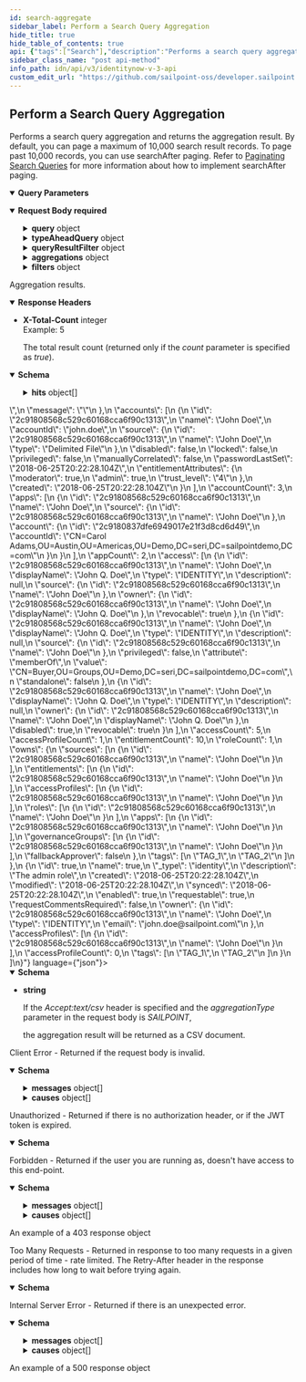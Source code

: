 ```yaml
---
id: search-aggregate
sidebar_label: Perform a Search Query Aggregation
hide_title: true
hide_table_of_contents: true
api: {"tags":["Search"],"description":"Performs a search query aggregation and returns the aggregation result. By default, you can page a maximum of 10,000 search result records.  To page past 10,000 records, you can use searchAfter paging.  Refer to [Paginating Search Queries](https://developer.sailpoint.com/idn/api/standard-collection-parameters#paginating-search-queries) for more information about how to implement searchAfter paging. ","operationId":"searchAggregate","parameters":[{"in":"query","name":"offset","description":"Offset into the full result set. Usually specified with *limit* to paginate through the results.\nSee [V3 API Standard Collection Parameters](https://developer.sailpoint.com/idn/api/standard-collection-parameters) for more information.","required":false,"example":0,"schema":{"type":"integer","format":"int32","minimum":0,"default":0}},{"in":"query","name":"limit","description":"Max number of results to return.\nSee [V3 API Standard Collection Parameters](https://developer.sailpoint.com/idn/api/standard-collection-parameters) for more information.","required":false,"example":250,"schema":{"type":"integer","format":"int32","minimum":0,"maximum":250,"default":250}},{"in":"query","name":"count","description":"If *true* it will populate the *X-Total-Count* response header with the number of results that would be returned if *limit* and *offset* were ignored.\n\nSince requesting a total count can have a performance impact, it is recommended not to send **count=true** if that value will not be used.\n\nSee [V3 API Standard Collection Parameters](https://developer.sailpoint.com/idn/api/standard-collection-parameters) for more information.","required":false,"example":true,"schema":{"type":"boolean","default":false}}],"requestBody":{"content":{"application/json":{"schema":{"type":"object","properties":{"indices":{"description":"The names of the Elasticsearch indices in which to search. If none are provided, then all indices will be searched.","externalDocs":{"description":"Learn more about search indices here.","url":"https://documentation.sailpoint.com/saas/help/search/searchable-fields.html"},"type":"array","items":{"description":"Enum representing the currently supported indices.\nAdditional values may be added in the future without notice.","type":"string","enum":["accessprofiles","accountactivities","entitlements","events","identities","roles","*"],"example":"identities"},"example":["identities"]},"queryType":{"description":"The type of query to use.  By default, the `SAILPOINT` query type is used, which requires the `query` object to be defined in the request body.\nTo use the `queryDsl` or `typeAheadQuery` objects in the request, you must set the type to `DSL` or `TYPEAHEAD` accordingly.\nAdditional values may be added in the future without notice.","type":"string","enum":["DSL","SAILPOINT","TYPEAHEAD"],"default":"SAILPOINT","example":"SAILPOINT"},"queryVersion":{"allOf":[{"description":"The current Elasticserver version.","type":"string","default":"5.2","example":"5.2"},{"type":"string","description":"The version of the query object.\nThis version number will map to the version of Elasticsearch for the query strings and objects being used."}]},"query":{"type":"object","description":"Query parameters used to construct an Elasticsearch query object.","properties":{"query":{"description":"The query using the Elasticsearch [Query String Query](https://www.elastic.co/guide/en/elasticsearch/reference/5.2/query-dsl-query-string-query.html#query-string) syntax from the Query DSL extended by SailPoint to support Nested queries.","type":"string","example":"name:a*"},"fields":{"description":"The fields to which the specified query will be applied.  The available fields are dependent on the indice(s) being searched on.  Please refer to the response schema of this API for a list of available fields.","type":"array","items":{"type":"string"},"example":["name"]},"timeZone":{"description":"The time zone to be applied to any range query related to dates.","type":"string","example":"America/Chicago"},"innerHit":{"description":"The innerHit query object returns a flattened list of results for the specified nested type.","type":"object","required":["query","type"],"properties":{"query":{"description":"The search query using the Elasticsearch [Query String Query](https://www.elastic.co/guide/en/elasticsearch/reference/5.2/query-dsl-query-string-query.html#query-string) syntax from the Query DSL extended by SailPoint to support Nested queries.","type":"string","example":"source.name:\\\"Active Directory\\\""},"type":{"description":"The nested type to use in the inner hits query.  The nested type [Nested Type](https://www.elastic.co/guide/en/elasticsearch/reference/current/nested.html) refers to a document \"nested\" within another document. For example, an identity can have nested documents for access, accounts, and apps.","type":"string","example":"access"}}}}},"queryDsl":{"description":"The search query using the Elasticsearch [Query DSL](https://www.elastic.co/guide/en/elasticsearch/reference/7.10/query-dsl.html) syntax.","type":"object","example":{"match":{"name":"john.doe"}}},"typeAheadQuery":{"type":"object","description":"Query parameters used to construct an Elasticsearch type ahead query object.  The typeAheadQuery performs a search for top values beginning with the typed values. For example, typing \"Jo\" results in top hits matching \"Jo.\" Typing \"Job\" results in top hits matching \"Job.\" ","required":["query","field"],"properties":{"query":{"description":"The type ahead query string used to construct a phrase prefix match query.","type":"string","example":"Work"},"field":{"description":"The field on which to perform the type ahead search.","type":"string","example":"source.name"},"nestedType":{"description":"The nested type.","type":"string","example":"access"},"maxExpansions":{"description":"The number of suffixes the last term will be expanded into.\nInfluences the performance of the query and the number results returned.\nValid values: 1 to 1000.","type":"integer","format":"int32","minimum":1,"maximum":1000,"default":10,"example":10}}},"includeNested":{"description":"Indicates whether nested objects from returned search results should be included.","type":"boolean","default":true,"example":true},"queryResultFilter":{"type":"object","description":"Allows the query results to be filtered by specifying a list of fields to include and/or exclude from the result documents.","properties":{"includes":{"description":"The list of field names to include in the result documents.","type":"array","items":{"type":"string"},"example":["name","displayName"]},"excludes":{"description":"The list of field names to exclude from the result documents.","type":"array","items":{"type":"string"},"example":["stacktrace"]}}},"aggregationType":{"description":"Enum representing the currently available query languages for aggregations, which are used to perform calculations or groupings on search results.\n\nAdditional values may be added in the future without notice.\n","type":"string","enum":["DSL","SAILPOINT"],"default":"DSL","example":"DSL"},"aggregationsVersion":{"allOf":[{"description":"The current Elasticserver version.","type":"string","default":"5.2","example":"5.2"},{"type":"string","description":"The version of the language being used for aggregation queries.\nThis version number will map to the version of Elasticsearch for the aggregation query object."}]},"aggregationsDsl":{"description":"The aggregation search query using Elasticsearch [Aggregations](https://www.elastic.co/guide/en/elasticsearch/reference/5.2/search-aggregations.html) syntax.","type":"object","example":{}},"aggregations":{"description":"The aggregation’s specifications, such as the groupings and calculations to be performed.\n","allOf":[{"type":"object","properties":{"nested":{"type":"object","description":"The nested aggregation object.","required":["name","type"],"properties":{"name":{"description":"The name of the nested aggregate to be included in the result.","type":"string","example":"id"},"type":{"description":"The type of the nested object.","type":"string","example":"access"}}},"metric":{"type":"object","description":"The calculation done on the results of the query","required":["name","field"],"properties":{"name":{"description":"The name of the metric aggregate to be included in the result.\nIf the metric aggregation is omitted, the resulting aggregation will be a count of the documents in the search results.","type":"string","example":"Access Name Count"},"type":{"description":"Enum representing the currently supported metric aggregation types.\nAdditional values may be added in the future without notice.","type":"string","enum":["COUNT","UNIQUE_COUNT","AVG","SUM","MEDIAN","MIN","MAX"],"default":"UNIQUE_COUNT","example":"COUNT"},"field":{"description":"The field the calculation is performed on.\n\nPrefix the field name with '@' to reference a nested object.\n","type":"string","example":"@access.name"}}},"filter":{"type":"object","description":"An additional filter to constrain the results of the search query.","required":["name","field","value"],"properties":{"name":{"description":"The name of the filter aggregate to be included in the result.","type":"string","example":"Entitlements"},"type":{"description":"Enum representing the currently supported filter aggregation types.\nAdditional values may be added in the future without notice.","type":"string","enum":["TERM"],"default":"TERM","example":"TERM"},"field":{"description":"The search field to apply the filter to.\n\nPrefix the field name with '@' to reference a nested object.\n","type":"string","example":"access.type"},"value":{"description":"The value to filter on.","type":"string","example":"ENTITLEMENT"}}},"bucket":{"type":"object","description":"The bucket to group the results of the aggregation query by.","required":["name","field"],"properties":{"name":{"description":"The name of the bucket aggregate to be included in the result.","type":"string","example":"Identity Locations"},"type":{"description":"Enum representing the currently supported bucket aggregation types.\nAdditional values may be added in the future without notice.","type":"string","enum":["TERMS"],"default":"TERMS","example":"TERMS"},"field":{"description":"The field to bucket on.\nPrefix the field name with '@' to reference a nested object.","type":"string","example":"attributes.city"},"size":{"description":"Maximum number of buckets to include.","type":"integer","format":"int32","example":100},"minDocCount":{"description":"Minimum number of documents a bucket should have.","type":"integer","format":"int32","example":2}}}}},{"type":"object","properties":{"subAggregation":{"description":"Aggregation to be performed on the result of the parent bucket aggregation.","allOf":[{"type":"object","properties":{"nested":{"type":"object","description":"The nested aggregation object.","required":["name","type"],"properties":{"name":{"description":"The name of the nested aggregate to be included in the result.","type":"string","example":"id"},"type":{"description":"The type of the nested object.","type":"string","example":"access"}}},"metric":{"type":"object","description":"The calculation done on the results of the query","required":["name","field"],"properties":{"name":{"description":"The name of the metric aggregate to be included in the result.\nIf the metric aggregation is omitted, the resulting aggregation will be a count of the documents in the search results.","type":"string","example":"Access Name Count"},"type":{"description":"Enum representing the currently supported metric aggregation types.\nAdditional values may be added in the future without notice.","type":"string","enum":["COUNT","UNIQUE_COUNT","AVG","SUM","MEDIAN","MIN","MAX"],"default":"UNIQUE_COUNT","example":"COUNT"},"field":{"description":"The field the calculation is performed on.\n\nPrefix the field name with '@' to reference a nested object.\n","type":"string","example":"@access.name"}}},"filter":{"type":"object","description":"An additional filter to constrain the results of the search query.","required":["name","field","value"],"properties":{"name":{"description":"The name of the filter aggregate to be included in the result.","type":"string","example":"Entitlements"},"type":{"description":"Enum representing the currently supported filter aggregation types.\nAdditional values may be added in the future without notice.","type":"string","enum":["TERM"],"default":"TERM","example":"TERM"},"field":{"description":"The search field to apply the filter to.\n\nPrefix the field name with '@' to reference a nested object.\n","type":"string","example":"access.type"},"value":{"description":"The value to filter on.","type":"string","example":"ENTITLEMENT"}}},"bucket":{"type":"object","description":"The bucket to group the results of the aggregation query by.","required":["name","field"],"properties":{"name":{"description":"The name of the bucket aggregate to be included in the result.","type":"string","example":"Identity Locations"},"type":{"description":"Enum representing the currently supported bucket aggregation types.\nAdditional values may be added in the future without notice.","type":"string","enum":["TERMS"],"default":"TERMS","example":"TERMS"},"field":{"description":"The field to bucket on.\nPrefix the field name with '@' to reference a nested object.","type":"string","example":"attributes.city"},"size":{"description":"Maximum number of buckets to include.","type":"integer","format":"int32","example":100},"minDocCount":{"description":"Minimum number of documents a bucket should have.","type":"integer","format":"int32","example":2}}}}},{"type":"object","properties":{"subAggregation":{"type":"object","properties":{"nested":{"type":"object","description":"The nested aggregation object.","required":["name","type"],"properties":{"name":{"description":"The name of the nested aggregate to be included in the result.","type":"string","example":"id"},"type":{"description":"The type of the nested object.","type":"string","example":"access"}}},"metric":{"type":"object","description":"The calculation done on the results of the query","required":["name","field"],"properties":{"name":{"description":"The name of the metric aggregate to be included in the result.\nIf the metric aggregation is omitted, the resulting aggregation will be a count of the documents in the search results.","type":"string","example":"Access Name Count"},"type":{"description":"Enum representing the currently supported metric aggregation types.\nAdditional values may be added in the future without notice.","type":"string","enum":["COUNT","UNIQUE_COUNT","AVG","SUM","MEDIAN","MIN","MAX"],"default":"UNIQUE_COUNT","example":"COUNT"},"field":{"description":"The field the calculation is performed on.\n\nPrefix the field name with '@' to reference a nested object.\n","type":"string","example":"@access.name"}}},"filter":{"type":"object","description":"An additional filter to constrain the results of the search query.","required":["name","field","value"],"properties":{"name":{"description":"The name of the filter aggregate to be included in the result.","type":"string","example":"Entitlements"},"type":{"description":"Enum representing the currently supported filter aggregation types.\nAdditional values may be added in the future without notice.","type":"string","enum":["TERM"],"default":"TERM","example":"TERM"},"field":{"description":"The search field to apply the filter to.\n\nPrefix the field name with '@' to reference a nested object.\n","type":"string","example":"access.type"},"value":{"description":"The value to filter on.","type":"string","example":"ENTITLEMENT"}}},"bucket":{"type":"object","description":"The bucket to group the results of the aggregation query by.","required":["name","field"],"properties":{"name":{"description":"The name of the bucket aggregate to be included in the result.","type":"string","example":"Identity Locations"},"type":{"description":"Enum representing the currently supported bucket aggregation types.\nAdditional values may be added in the future without notice.","type":"string","enum":["TERMS"],"default":"TERMS","example":"TERMS"},"field":{"description":"The field to bucket on.\nPrefix the field name with '@' to reference a nested object.","type":"string","example":"attributes.city"},"size":{"description":"Maximum number of buckets to include.","type":"integer","format":"int32","example":100},"minDocCount":{"description":"Minimum number of documents a bucket should have.","type":"integer","format":"int32","example":2}}}},"description":"Aggregation to be performed on the result of the parent bucket aggregation."}}}]}}}]},"sort":{"description":"The fields to be used to sort the search results. Use + or - to specify the sort direction.","type":"array","items":{"type":"string","example":["displayName","+id"]}},"searchAfter":{"description":"Used to begin the search window at the values specified.\nThis parameter consists of the last values of the sorted fields in the current record set.\nThis is used to expand the Elasticsearch limit of 10K records by shifting the 10K window to begin at this value.\nIt is recommended that you always include the ID of the object in addition to any other fields on this parameter in order to ensure you don't get duplicate results while paging.\nFor example, when searching for identities, if you are sorting by displayName you will also want to include ID, for example [\"displayName\", \"id\"]. \nIf the last identity ID in the search result is 2c91808375d8e80a0175e1f88a575221 and the last displayName is \"John Doe\", then using that displayName and ID will start a new search after this identity.\nThe searchAfter value will look like [\"John Doe\",\"2c91808375d8e80a0175e1f88a575221\"]","type":"array","items":{"type":"string","example":["John Doe","2c91808375d8e80a0175e1f88a575221"]}},"filters":{"description":"The filters to be applied for each filtered field name.","type":"object","additionalProperties":{"type":"object","properties":{"type":{"description":"Enum representing the currently supported filter types.\nAdditional values may be added in the future without notice.","type":"string","enum":["EXISTS","RANGE","TERMS"],"example":"RANGE"},"range":{"type":"object","description":"The range of values to be filtered.","properties":{"lower":{"description":"The lower bound of the range.","type":"object","required":["value"],"properties":{"value":{"description":"The value of the range's endpoint.","type":"string","example":"1"},"inclusive":{"description":"Indicates if the endpoint is included in the range.","type":"boolean","default":false,"example":false}}},"upper":{"description":"The upper bound of the range.","type":"object","required":["value"],"properties":{"value":{"description":"The value of the range's endpoint.","type":"string","example":"1"},"inclusive":{"description":"Indicates if the endpoint is included in the range.","type":"boolean","default":false,"example":false}}}}},"terms":{"description":"The terms to be filtered.","type":"array","items":{"type":"string","example":"account_count"}},"exclude":{"description":"Indicates if the filter excludes results.","type":"boolean","default":false,"example":false}}},"example":{}}}},"examples":{"metricAggregation":{"summary":"MetricAggregation","value":{"indices":["aggregations"],"aggregationType":"SAILPOINT","aggregations":{"metric":{"name":"How Many Locations","type":"UNIQUE_COUNT","field":"attributes.city"}}}},"metricAggregation-dsl":{"summary":"MetricAggregation using DSL","value":{"indices":["aggregations"],"aggregationType":"DSL","aggregationsDsl":{"How Many Locations":{"cardinality":{"field":"attributes.city.exact"}}}}},"bucketAggregation":{"summary":"BucketAggregation","value":{"indices":["aggregations"],"aggregationType":"SAILPOINT","aggregations":{"bucket":{"name":"Identity Locations","type":"TERMS","field":"attributes.city"}}}},"bucketAggregation-dsl":{"summary":"BucketAggregation using DSL","value":{"indices":["aggregations"],"aggregationType":"DSL","aggregationsDsl":{"Identity Locations":{"terms":{"field":"attributes.city.exact"}}}}},"nestedAggregation-bucketAggregation":{"summary":"NestedAggregation with BucketAggregation","value":{"indices":["aggregations"],"aggregationType":"SAILPOINT","aggregations":{"nested":{"name":"Access","field":"access","type":"TERMS"},"bucket":{"name":"Access Source Name","type":"TERMS","field":"access.source.name"}}}},"nestedAggregation-bucketAggregation-dsl":{"summary":"NestedAggregation with BucketAggregation using DSL","value":{"indices":["aggregations"],"aggregationType":"DSL","aggregationsDsl":{"access":{"nested":{"path":"access"},"aggs":{"Access Source Name":{"terms":{"field":"access.source.name.exact"}}}}}}},"nestedAggregation-filterAggregation-bucketAggregation":{"summary":"NestedAggregation with FilterAggregation and BucketAggregation","value":{"indices":["aggregations"],"aggregationType":"SAILPOINT","aggregations":{"nested":{"name":"Access","field":"access","type":"TERMS"},"filter":{"name":"Entitlements","field":"access.type","value":"ENTITLEMENT"},"bucket":{"name":"Access Name","type":"TERMS","field":"access.name"}}}},"nestedAggregation-filterAggregation-bucketAggregation-dsl":{"summary":"NestedAggregation with FilterAggregation and BucketAggregation using DSL","value":{"indices":["aggregations"],"aggregationType":"DSL","aggregationsDsl":{"access":{"nested":{"path":"access"},"aggs":{"Entitlements":{"filter":{"term":{"access.type":"ENTITLEMENT"}},"aggs":{"Access Name":{"terms":{"field":"access.name.exact"}}}}}}}}},"bucketAggregation-subAggregation":{"summary":"BucketAggregation with SubAggregation","value":{"indices":["aggregations"],"aggregationType":"SAILPOINT","aggregations":{"bucket":{"name":"Identity Department","type":"TERMS","field":"attributes.department"},"subAggregation":{"bucket":{"name":"Identity Locations","type":"TERMS","field":"attributes.city"}}}}},"bucketAggregation-subAggregation-dsl":{"summary":"BucketAggregation with SubAggregation using DSL","value":{"indices":["aggregations"],"aggregationType":"DSL","aggregationsDsl":{"Identity Department":{"terms":{"field":"attributes.department.exact"},"aggs":{"Identity Locations":{"terms":{"field":"attributes.city.exact"}}}}}}}}}},"required":true},"responses":{"200":{"description":"Aggregation results.","content":{"application/json":{"schema":{"type":"object","properties":{"aggregations":{"type":"object","description":"The document containing the results of the aggregation. This document is controlled by Elasticsearch and depends on the type of aggregation query that is run.\n\nSee Elasticsearch [Aggregations](https://www.elastic.co/guide/en/elasticsearch/reference/5.2/search-aggregations.html) documentation for information.\n","example":{"Identity Locations":{"buckets":[{"key":"Austin","doc_count":109},{"key":"London","doc_count":64},{"key":"San Jose","doc_count":27},{"key":"Brussels","doc_count":26},{"key":"Sao Paulo","doc_count":24},{"key":"Munich","doc_count":23},{"key":"Singapore","doc_count":22},{"key":"Tokyo","doc_count":20},{"key":"Taipei","doc_count":16}]}}},"hits":{"description":"The results of the aggregation search query.\n","type":"array","items":{"discriminator":{"propertyName":"_type","mapping":{"accessprofile":{"description":"This is more of a complete representation of an access profile.  ","allOf":[{"type":"object","required":["id","name","_type"],"properties":{"id":{"type":"string","example":"2c91808375d8e80a0175e1f88a575222"},"name":{"type":"string","example":"john.doe"},"_type":{"description":"Enum representing the currently supported document types.\n\nAdditional values may be added in the future without notice.","type":"string","enum":["accessprofile","accountactivity","account","aggregation","entitlement","event","identity","role"],"example":"identity"}}},{"allOf":[{"type":"object","properties":{"id":{"type":"string","example":"2c91808568c529c60168cca6f90c1313","description":"The unique ID of the referenced object."},"name":{"type":"string","example":"John Doe","description":"The human readable name of the referenced object."}}},{"type":"object","properties":{"description":{"type":"string","description":"The description of the access item","example":"The admin role"},"created":{"type":"string","nullable":true,"format":"date-time","example":"2018-06-25T20:22:28.104Z","description":"A date-time in ISO-8601 format"},"modified":{"type":"string","nullable":true,"format":"date-time","example":"2018-06-25T20:22:28.104Z","description":"A date-time in ISO-8601 format"},"synced":{"type":"string","nullable":true,"format":"date-time","example":"2018-06-25T20:22:28.104Z","description":"A date-time in ISO-8601 format"},"enabled":{"type":"boolean","example":true},"requestable":{"type":"boolean","example":true,"description":"Indicates if the access can be requested"},"requestCommentsRequired":{"type":"boolean","description":"Indicates if comments are required when requesting access","example":false},"owner":{"allOf":[{"allOf":[{"type":"object","properties":{"id":{"type":"string","example":"2c91808568c529c60168cca6f90c1313","description":"The unique ID of the referenced object."},"name":{"type":"string","example":"John Doe","description":"The human readable name of the referenced object."}}},{"type":"object","properties":{"type":{"type":"string","enum":["ACCOUNT_CORRELATION_CONFIG","ACCESS_PROFILE","ACCESS_REQUEST_APPROVAL","ACCOUNT","APPLICATION","CAMPAIGN","CAMPAIGN_FILTER","CERTIFICATION","CLUSTER","CONNECTOR_SCHEMA","ENTITLEMENT","GOVERNANCE_GROUP","IDENTITY","IDENTITY_PROFILE","IDENTITY_REQUEST","LIFECYCLE_STATE","PASSWORD_POLICY","ROLE","RULE","SOD_POLICY","SOURCE","TAG","TAG_CATEGORY","TASK_RESULT","REPORT_RESULT","SOD_VIOLATION","ACCOUNT_ACTIVITY"],"description":"An enumeration of the types of DTOs supported within the IdentityNow infrastructure.","example":"IDENTITY"}}}]},{"type":"object","properties":{"email":{"type":"string","example":"john.doe@sailpoint.com","description":"The email of the identity"}}}]}}}]},{"type":"object","properties":{"source":{"type":"object","properties":{"id":{"type":"string","example":"2c91808568c529c60168cca6f90c1313","description":"The unique ID of the referenced object."},"name":{"type":"string","example":"John Doe","description":"The human readable name of the referenced object."}}},"entitlements":{"type":"array","items":{"allOf":[{"type":"object","properties":{"id":{"type":"string","example":"2c91808568c529c60168cca6f90c1313","description":"The unique ID of the referenced object."},"name":{"type":"string","example":"John Doe","description":"The human readable name of the referenced object."}}},{"type":"object","properties":{"description":{"type":"string","description":"A description of the entitlement","example":"The admin privilege"},"attribute":{"type":"string","description":"The name of the entitlement attribute","example":"admin"},"value":{"type":"string","description":"The value of the entitlement","example":"true"}}}]}},"entitlementCount":{"type":"integer","example":5},"tags":{"type":"array","items":{"type":"string"},"example":["TAG_1","TAG_2"]}}}]},"accountactivity":{"description":"AccountActivity","allOf":[{"type":"object","required":["id","name","_type"],"properties":{"id":{"type":"string","example":"2c91808375d8e80a0175e1f88a575222"},"name":{"type":"string","example":"john.doe"},"_type":{"description":"Enum representing the currently supported document types.\n\nAdditional values may be added in the future without notice.","type":"string","enum":["accessprofile","accountactivity","account","aggregation","entitlement","event","identity","role"],"example":"identity"}}},{"type":"object","properties":{"action":{"type":"string","description":"The type of action that this activity performed","externalDocs":{"description":"Learn more about account activity action types","url":"https://documentation.sailpoint.com/saas/help/search/searchable-fields.html#searching-account-activity-data"},"example":"Identity Refresh."},"created":{"type":"string","nullable":true,"format":"date-time","example":"2018-06-25T20:22:28.104Z","description":"A date-time in ISO-8601 format"},"modified":{"type":"string","nullable":true,"format":"date-time","example":"2018-06-25T20:22:28.104Z","description":"A date-time in ISO-8601 format"},"stage":{"type":"string","description":"The current stage of the activity","example":"Completed"},"origin":{"type":"string","nullable":true,"example":null},"status":{"type":"string","description":"the current status of the activity","example":"Complete"},"requester":{"allOf":[{"type":"object","properties":{"id":{"type":"string","example":"2c91808568c529c60168cca6f90c1313","description":"The unique ID of the referenced object."},"name":{"type":"string","example":"John Doe","description":"The human readable name of the referenced object."}}},{"type":"object","properties":{"type":{"type":"string","example":"Delimited File","description":"the type of source returned"}}}]},"recipient":{"allOf":[{"type":"object","properties":{"id":{"type":"string","example":"2c91808568c529c60168cca6f90c1313","description":"The unique ID of the referenced object."},"name":{"type":"string","example":"John Doe","description":"The human readable name of the referenced object."}}},{"type":"object","properties":{"type":{"type":"string","example":"Delimited File","description":"the type of source returned"}}}]},"trackingNumber":{"type":"string","example":"61aad0c9e8134eca89e76a35e0cabe3f"},"errors":{"type":"array","items":{"type":"string"},"nullable":true,"example":null},"warnings":{"type":"array","items":{"type":"string"},"nullable":true,"example":null},"approvals":{"type":"array","items":{"type":"object","properties":{"comments":{"type":"array","items":{"type":"object","properties":{"comment":{"type":"string","description":"The comment text","example":"This request was autoapproved by our automated ETS subscriber."},"commenter":{"type":"string","description":"The name of the commenter","example":"Automated AR Approval"},"date":{"type":"string","nullable":true,"format":"date-time","example":"2018-06-25T20:22:28.104Z","description":"A date-time in ISO-8601 format"}}}},"created":{"type":"string","nullable":true,"format":"date-time","example":"2018-06-25T20:22:28.104Z","description":"A date-time in ISO-8601 format"},"modified":{"type":"string","nullable":true,"format":"date-time","example":"2018-06-25T20:22:28.104Z","description":"A date-time in ISO-8601 format"},"owner":{"allOf":[{"type":"object","properties":{"id":{"type":"string","example":"2c91808568c529c60168cca6f90c1313","description":"The unique ID of the referenced object."},"name":{"type":"string","example":"John Doe","description":"The human readable name of the referenced object."}}},{"type":"object","properties":{"type":{"type":"string","example":"Delimited File","description":"the type of source returned"}}}]},"result":{"type":"string","description":"The result of the approval","example":"Finished"},"type":{"type":"string","nullable":true,"example":null}}}},"originalRequests":{"type":"array","items":{"type":"object","properties":{"accountId":{"type":"string","description":"the account id","example":"CN=Abby Smith,OU=Austin,OU=Americas,OU=Demo,DC=seri,DC=acme,DC=com"},"attributeRequests":{"type":"array","items":{"type":"object","properties":{"name":{"type":"string","description":"The attribute name","example":"groups"},"op":{"type":"string","description":"The operation to perform","example":"Add"},"value":{"type":"string","description":"The value of the attribute","example":"3203537556531076"}}}},"op":{"type":"string","description":"the operation that was used","example":"add"},"source":{"allOf":[{"type":"object","properties":{"id":{"type":"string","example":"2c91808568c529c60168cca6f90c1313","description":"The unique ID of the referenced object."},"name":{"type":"string","example":"John Doe","description":"The human readable name of the referenced object."}}},{"type":"object","properties":{"type":{"type":"string","example":"Delimited File","description":"the type of source returned"}}}]}}}},"expansionItems":{"type":"array","items":{"type":"object","properties":{"accountId":{"type":"string","description":"The ID of the account","example":"2c91808981f58ea601821c3e93482e6f"},"cause":{"type":"string","example":"Role"},"name":{"type":"string","description":"The name of the item","example":"smartsheet-role"},"attributeRequests":{"type":"array","items":{"type":"object","properties":{"name":{"type":"string","description":"The attribute name","example":"groups"},"op":{"type":"string","description":"The operation to perform","example":"Add"},"value":{"type":"string","description":"The value of the attribute","example":"3203537556531076"}}}},"source":{"allOf":[{"type":"object","properties":{"id":{"type":"string","example":"2c91808568c529c60168cca6f90c1313","description":"The unique ID of the referenced object."},"name":{"type":"string","example":"John Doe","description":"The human readable name of the referenced object."}}},{"type":"object","properties":{"type":{"type":"string","example":"Delimited File","description":"the type of source returned"}}}]}}}},"accountRequests":{"type":"array","items":{"type":"object","properties":{"accountId":{"type":"string","description":"Unique ID of the account","example":"John.Doe"},"attributeRequests":{"type":"array","items":{"type":"object","properties":{"name":{"type":"string","description":"The attribute name","example":"groups"},"op":{"type":"string","description":"The operation to perform","example":"Add"},"value":{"type":"string","description":"The value of the attribute","example":"3203537556531076"}}}},"op":{"type":"string","example":"Modify","description":"The operation that was performed"},"provisioningTarget":{"allOf":[{"type":"object","properties":{"id":{"type":"string","example":"2c91808568c529c60168cca6f90c1313","description":"The unique ID of the referenced object."},"name":{"type":"string","example":"John Doe","description":"The human readable name of the referenced object."}}},{"type":"object","properties":{"type":{"type":"string","example":"Delimited File","description":"the type of source returned"}}}]},"result":{"type":"object","properties":{"errors":{"type":"array","items":{"type":"string","example":"[ConnectorError] [\n  {\n    \"code\": \"unrecognized_keys\",\n    \"keys\": [\n      \"groups\"\n    ],\n    \"path\": [],\n    \"message\": \"Unrecognized key(s) in object: 'groups'\"\n  }\n] (requestId: 5e9d6df5-9b1b-47d9-9bf1-dc3a2893299e)"}},"status":{"type":"string","description":"The status of the account request","example":"failed"},"ticketId":{"type":"string","nullable":true,"example":null}}},"source":{"allOf":[{"type":"object","properties":{"id":{"type":"string","example":"2c91808568c529c60168cca6f90c1313","description":"The unique ID of the referenced object."},"name":{"type":"string","example":"John Doe","description":"The human readable name of the referenced object."}}},{"type":"object","properties":{"type":{"type":"string","example":"Delimited File","description":"the type of source returned"}}}]}}}},"sources":{"type":"string","example":"smartsheet-test, airtable-v4, IdentityNow"}}}]},"account":{"description":"Account","allOf":[{"type":"object","required":["id","name","_type"],"properties":{"id":{"type":"string","example":"2c91808375d8e80a0175e1f88a575222"},"name":{"type":"string","example":"john.doe"},"_type":{"description":"Enum representing the currently supported document types.\n\nAdditional values may be added in the future without notice.","type":"string","enum":["accessprofile","accountactivity","account","aggregation","entitlement","event","identity","role"],"example":"identity"}}},{"allOf":[{"type":"object","properties":{"id":{"type":"string","example":"2c91808568c529c60168cca6f90c1313","description":"The unique ID of the referenced object."},"name":{"type":"string","example":"John Doe","description":"The human readable name of the referenced object."}}},{"type":"object","properties":{"accountId":{"type":"string","description":"The ID of the account","example":"john.doe"},"source":{"allOf":[{"type":"object","properties":{"id":{"type":"string","example":"2c91808568c529c60168cca6f90c1313","description":"The unique ID of the referenced object."},"name":{"type":"string","example":"John Doe","description":"The human readable name of the referenced object."}}},{"type":"object","properties":{"type":{"type":"string","example":"Delimited File","description":"the type of source returned"}}}]},"disabled":{"type":"boolean","description":"Indicates if the account is disabled","example":false},"locked":{"type":"boolean","description":"Indicates if the account is locked","example":false},"privileged":{"type":"boolean","example":false},"manuallyCorrelated":{"type":"boolean","description":"Indicates if the account has been manually correlated to an identity","example":false},"passwordLastSet":{"type":"string","nullable":true,"format":"date-time","example":"2018-06-25T20:22:28.104Z","description":"A date-time in ISO-8601 format"},"entitlementAttributes":{"type":"object","nullable":true,"description":"a map or dictionary of key/value pairs","additionalProperties":true,"example":{"moderator":true,"admin":true,"trust_level":"4"}},"created":{"type":"string","nullable":true,"format":"date-time","example":"2018-06-25T20:22:28.104Z","description":"A date-time in ISO-8601 format"}}}]},{"type":"object","properties":{"modified":{"type":"string","nullable":true,"format":"date-time","example":"2018-06-25T20:22:28.104Z","description":"A date-time in ISO-8601 format"},"attributes":{"type":"object","description":"a map or dictionary of key/value pairs","additionalProperties":true,"example":{"firstName":"John","lastName":"Doe","displayName":"John.Doe"}},"identity":{"allOf":[{"type":"object","properties":{"id":{"type":"string","example":"2c91808568c529c60168cca6f90c1313","description":"The unique ID of the referenced object."},"name":{"type":"string","example":"John Doe","description":"The human readable name of the referenced object."}}},{"type":"object","properties":{"displayName":{"type":"string","example":"John Q. Doe"}}}]},"access":{"type":"array","items":{"description":"EntitlementReference","allOf":[{"allOf":[{"allOf":[{"type":"object","properties":{"id":{"type":"string","example":"2c91808568c529c60168cca6f90c1313","description":"The unique ID of the referenced object."},"name":{"type":"string","example":"John Doe","description":"The human readable name of the referenced object."}}},{"type":"object","properties":{"displayName":{"type":"string","example":"John Q. Doe"}}}]},{"type":"object","properties":{"type":{"type":"string","enum":["ACCOUNT_CORRELATION_CONFIG","ACCESS_PROFILE","ACCESS_REQUEST_APPROVAL","ACCOUNT","APPLICATION","CAMPAIGN","CAMPAIGN_FILTER","CERTIFICATION","CLUSTER","CONNECTOR_SCHEMA","ENTITLEMENT","GOVERNANCE_GROUP","IDENTITY","IDENTITY_PROFILE","IDENTITY_REQUEST","LIFECYCLE_STATE","PASSWORD_POLICY","ROLE","RULE","SOD_POLICY","SOURCE","TAG","TAG_CATEGORY","TASK_RESULT","REPORT_RESULT","SOD_VIOLATION","ACCOUNT_ACTIVITY"],"description":"An enumeration of the types of DTOs supported within the IdentityNow infrastructure.","example":"IDENTITY"},"description":{"type":"string","nullable":true,"example":null}}}]},{"type":"object","properties":{"source":{"type":"object","properties":{"id":{"type":"string","example":"2c91808568c529c60168cca6f90c1313","description":"The unique ID of the referenced object."},"name":{"type":"string","example":"John Doe","description":"The human readable name of the referenced object."}}},"privileged":{"type":"boolean","example":false},"attribute":{"type":"string","example":"memberOf"},"value":{"type":"string","example":"CN=Buyer,OU=Groups,OU=Demo,DC=seri,DC=sailpointdemo,DC=com"},"standalone":{"type":"boolean","example":false}}}]}},"entitlementCount":{"type":"integer","description":"The number of entitlements assigned to the account","format":"int32","example":2},"uncorrelated":{"type":"boolean","description":"Indicates if the account is not correlated to an identity","example":false},"tags":{"type":"array","items":{"type":"string"},"example":["TAG_1","TAG_2"]}}}]},"aggregation":{"description":"Aggregation","allOf":[{"type":"object","required":["id","name","_type"],"properties":{"id":{"type":"string","example":"2c91808375d8e80a0175e1f88a575222"},"name":{"type":"string","example":"john.doe"},"_type":{"description":"Enum representing the currently supported document types.\n\nAdditional values may be added in the future without notice.","type":"string","enum":["accessprofile","accountactivity","account","aggregation","entitlement","event","identity","role"],"example":"identity"}}},{"type":"object","properties":{"status":{"type":"string","example":"Success"},"duration":{"type":"integer","format":"int32","example":20},"avgDuration":{"type":"integer","format":"int32","example":20},"changedAccounts":{"type":"integer","format":"int32","example":1},"nextScheduled":{"type":"string","nullable":true,"format":"date-time","example":"2018-06-25T20:22:28.104Z","description":"A date-time in ISO-8601 format"},"startTime":{"type":"string","nullable":true,"format":"date-time","example":"2018-06-25T20:22:28.104Z","description":"A date-time in ISO-8601 format"},"sourceOwner":{"type":"string","description":"John Doe"}}}]},"entitlement":{"description":"Entitlement","allOf":[{"type":"object","required":["id","name","_type"],"properties":{"id":{"type":"string","example":"2c91808375d8e80a0175e1f88a575222"},"name":{"type":"string","example":"john.doe"},"_type":{"description":"Enum representing the currently supported document types.\n\nAdditional values may be added in the future without notice.","type":"string","enum":["accessprofile","accountactivity","account","aggregation","entitlement","event","identity","role"],"example":"identity"}}},{"allOf":[{"type":"object","properties":{"id":{"type":"string","example":"2c91808568c529c60168cca6f90c1313","description":"The unique ID of the referenced object."},"name":{"type":"string","example":"John Doe","description":"The human readable name of the referenced object."}}},{"type":"object","properties":{"description":{"type":"string","description":"A description of the entitlement","example":"The admin privilege"},"attribute":{"type":"string","description":"The name of the entitlement attribute","example":"admin"},"value":{"type":"string","description":"The value of the entitlement","example":"true"}}}]},{"type":"object","properties":{"modified":{"type":"string","nullable":true,"format":"date-time","example":"2018-06-25T20:22:28.104Z","description":"A date-time in ISO-8601 format"},"synced":{"type":"string","nullable":true,"format":"date-time","example":"2018-06-25T20:22:28.104Z","description":"A date-time in ISO-8601 format"},"displayName":{"type":"string","description":"The display name of the entitlement","example":"Admin"},"source":{"type":"object","properties":{"id":{"type":"string","example":"2c91808568c529c60168cca6f90c1313","description":"The unique ID of the referenced object."},"name":{"type":"string","example":"John Doe","description":"The human readable name of the referenced object."}}},"privileged":{"type":"boolean","example":false},"identityCount":{"type":"integer","format":"int32","example":3},"tags":{"type":"array","items":{"type":"string"},"example":["TAG_1","TAG_2"]}}}]},"event":{"description":"Event","allOf":[{"type":"object","required":["id","name","_type"],"properties":{"id":{"type":"string","example":"2c91808375d8e80a0175e1f88a575222"},"name":{"type":"string","example":"john.doe"},"_type":{"description":"Enum representing the currently supported document types.\n\nAdditional values may be added in the future without notice.","type":"string","enum":["accessprofile","accountactivity","account","aggregation","entitlement","event","identity","role"],"example":"identity"}}},{"type":"object","properties":{"created":{"type":"string","nullable":true,"format":"date-time","example":"2018-06-25T20:22:28.104Z","description":"A date-time in ISO-8601 format"},"synced":{"type":"string","nullable":true,"format":"date-time","example":"2018-06-25T20:22:28.104Z","description":"A date-time in ISO-8601 format"},"action":{"type":"string","description":"The action that was performed","example":"update"},"type":{"type":"string","description":"The type of event","example":"SYSTEM_CONFIG"},"actor":{"type":"object","properties":{"name":{"type":"string","example":"John Doe","description":"the actor or target name"},"type":{"type":"string","enum":["ACCOUNT_CORRELATION_CONFIG","ACCESS_PROFILE","ACCESS_REQUEST_APPROVAL","ACCOUNT","APPLICATION","CAMPAIGN","CAMPAIGN_FILTER","CERTIFICATION","CLUSTER","CONNECTOR_SCHEMA","ENTITLEMENT","GOVERNANCE_GROUP","IDENTITY","IDENTITY_PROFILE","IDENTITY_REQUEST","LIFECYCLE_STATE","PASSWORD_POLICY","ROLE","RULE","SOD_POLICY","SOURCE","TAG","TAG_CATEGORY","TASK_RESULT","REPORT_RESULT","SOD_VIOLATION","ACCOUNT_ACTIVITY"],"description":"An enumeration of the types of DTOs supported within the IdentityNow infrastructure.","example":"IDENTITY"}}},"target":{"type":"object","properties":{"name":{"type":"string","example":"John Doe","description":"the actor or target name"},"type":{"type":"string","enum":["ACCOUNT_CORRELATION_CONFIG","ACCESS_PROFILE","ACCESS_REQUEST_APPROVAL","ACCOUNT","APPLICATION","CAMPAIGN","CAMPAIGN_FILTER","CERTIFICATION","CLUSTER","CONNECTOR_SCHEMA","ENTITLEMENT","GOVERNANCE_GROUP","IDENTITY","IDENTITY_PROFILE","IDENTITY_REQUEST","LIFECYCLE_STATE","PASSWORD_POLICY","ROLE","RULE","SOD_POLICY","SOURCE","TAG","TAG_CATEGORY","TASK_RESULT","REPORT_RESULT","SOD_VIOLATION","ACCOUNT_ACTIVITY"],"description":"An enumeration of the types of DTOs supported within the IdentityNow infrastructure.","example":"IDENTITY"}}},"stack":{"type":"string","example":"tpe"},"trackingNumber":{"type":"string","example":"63f891e0735f4cc8bf1968144a1e7440"},"ipAddress":{"type":"string","example":"52.52.97.85"},"details":{"type":"string","example":"73b65dfbed1842548c207432a18c84b0"},"attributes":{"type":"object","additionalProperties":true,"example":{"pod":"stg03-useast1","org":"acme","sourceName":"SailPoint"}},"objects":{"type":"array","items":{"type":"string","example":"AUTHENTICATION"}},"operation":{"type":"string","example":"REQUEST"},"status":{"type":"string","example":"PASSED"},"technicalName":{"type":"string","example":"AUTHENTICATION_REQUEST_PASSED"}}}]},"identity":{"description":"Identity","allOf":[{"type":"object","required":["id","name","_type"],"properties":{"id":{"type":"string","example":"2c91808375d8e80a0175e1f88a575222"},"name":{"type":"string","example":"john.doe"},"_type":{"description":"Enum representing the currently supported document types.\n\nAdditional values may be added in the future without notice.","type":"string","enum":["accessprofile","accountactivity","account","aggregation","entitlement","event","identity","role"],"example":"identity"}}},{"allOf":[{"type":"object","properties":{"id":{"type":"string","example":"2c91808568c529c60168cca6f90c1313","description":"The unique ID of the referenced object."},"name":{"type":"string","example":"John Doe","description":"The human readable name of the referenced object."}}},{"type":"object","properties":{"displayName":{"type":"string","example":"John Q. Doe"}}}]},{"type":"object","properties":{"firstName":{"type":"string","description":"The first name of the identity","example":"Carol"},"lastName":{"type":"string","description":"The last name of the identity","example":"Adams"},"displayName":{"type":"string","example":"Carol.Adams","description":"The display name of the identity"},"email":{"type":"string","description":"The identity's primary email address","example":"Carol.Adams@sailpointdemo.com"},"created":{"type":"string","nullable":true,"format":"date-time","example":"2018-06-25T20:22:28.104Z","description":"A date-time in ISO-8601 format"},"modified":{"type":"string","nullable":true,"format":"date-time","example":"2018-06-25T20:22:28.104Z","description":"A date-time in ISO-8601 format"},"synced":{"type":"string","nullable":true,"format":"date-time","example":"2018-06-25T20:22:28.104Z","description":"A date-time in ISO-8601 format"},"phone":{"type":"string","description":"The phone number of the identity","example":"+1 440-527-3672"},"inactive":{"type":"boolean","description":"Indicates if the identity is inactive","example":false},"protected":{"type":"boolean","example":false},"status":{"type":"string","description":"The identity's status in SailPoint","example":"UNREGISTERED"},"employeeNumber":{"type":"string","example":"1a2a3d4e"},"manager":{"allOf":[{"type":"object","properties":{"id":{"type":"string","example":"2c91808568c529c60168cca6f90c1313","description":"The unique ID of the referenced object."},"name":{"type":"string","example":"John Doe","description":"The human readable name of the referenced object."}}},{"type":"object","properties":{"displayName":{"type":"string","example":"John Q. Doe"}}}],"nullable":true},"isManager":{"type":"boolean","description":"Indicates if this identity is a manager of other identities","example":false},"identityProfile":{"type":"object","properties":{"id":{"type":"string","example":"2c91808568c529c60168cca6f90c1313","description":"The unique ID of the referenced object."},"name":{"type":"string","example":"John Doe","description":"The human readable name of the referenced object."}}},"source":{"type":"object","properties":{"id":{"type":"string","example":"2c91808568c529c60168cca6f90c1313","description":"The unique ID of the referenced object."},"name":{"type":"string","example":"John Doe","description":"The human readable name of the referenced object."}}},"attributes":{"type":"object","description":"a map or dictionary of key/value pairs","additionalProperties":true,"example":{"country":"US","firstname":"Carol","cloudStatus":"UNREGISTERED"}},"processingState":{"type":"string","nullable":true,"example":null},"processingDetails":{"nullable":true,"type":"object","properties":{"date":{"type":"string","nullable":true,"format":"date-time","example":"2018-06-25T20:22:28.104Z","description":"A date-time in ISO-8601 format"},"stage":{"type":"string","example":"In Process"},"retryCount":{"type":"integer","example":0,"format":"int32"},"stackTrace":{"type":"string","example":"<stack trace>"},"message":{"type":"string","example":"<message>"}}},"accounts":{"type":"array","description":"List of accounts associated with the identity","items":{"allOf":[{"type":"object","properties":{"id":{"type":"string","example":"2c91808568c529c60168cca6f90c1313","description":"The unique ID of the referenced object."},"name":{"type":"string","example":"John Doe","description":"The human readable name of the referenced object."}}},{"type":"object","properties":{"accountId":{"type":"string","description":"The ID of the account","example":"john.doe"},"source":{"allOf":[{"type":"object","properties":{"id":{"type":"string","example":"2c91808568c529c60168cca6f90c1313","description":"The unique ID of the referenced object."},"name":{"type":"string","example":"John Doe","description":"The human readable name of the referenced object."}}},{"type":"object","properties":{"type":{"type":"string","example":"Delimited File","description":"the type of source returned"}}}]},"disabled":{"type":"boolean","description":"Indicates if the account is disabled","example":false},"locked":{"type":"boolean","description":"Indicates if the account is locked","example":false},"privileged":{"type":"boolean","example":false},"manuallyCorrelated":{"type":"boolean","description":"Indicates if the account has been manually correlated to an identity","example":false},"passwordLastSet":{"type":"string","nullable":true,"format":"date-time","example":"2018-06-25T20:22:28.104Z","description":"A date-time in ISO-8601 format"},"entitlementAttributes":{"type":"object","nullable":true,"description":"a map or dictionary of key/value pairs","additionalProperties":true,"example":{"moderator":true,"admin":true,"trust_level":"4"}},"created":{"type":"string","nullable":true,"format":"date-time","example":"2018-06-25T20:22:28.104Z","description":"A date-time in ISO-8601 format"}}}]}},"accountCount":{"type":"integer","description":"Number of accounts associated with the identity","format":"int32","example":3},"apps":{"type":"array","description":"The list of applications the identity has access to","items":{"allOf":[{"type":"object","properties":{"id":{"type":"string","example":"2c91808568c529c60168cca6f90c1313","description":"The unique ID of the referenced object."},"name":{"type":"string","example":"John Doe","description":"The human readable name of the referenced object."}}},{"type":"object","properties":{"source":{"type":"object","properties":{"id":{"type":"string","example":"2c91808568c529c60168cca6f90c1313","description":"The unique ID of the referenced object."},"name":{"type":"string","example":"John Doe","description":"The human readable name of the referenced object."}}},"account":{"type":"object","properties":{"id":{"type":"string","description":"The SailPoint generated unique ID","example":"2c9180837dfe6949017e21f3d8cd6d49"},"accountId":{"type":"string","description":"The account ID generated by the source","example":"CN=Carol Adams,OU=Austin,OU=Americas,OU=Demo,DC=seri,DC=sailpointdemo,DC=com"}}}}}]}},"appCount":{"type":"integer","format":"int32","description":"The number of applications the identity has access to","example":2},"access":{"type":"array","description":"The list of access items assigned to the identity","items":{"discriminator":{"propertyName":"type","mapping":{"ACCESS_PROFILE":{"description":"This is a summary representation of an access profile.","allOf":[{"allOf":[{"allOf":[{"type":"object","properties":{"id":{"type":"string","example":"2c91808568c529c60168cca6f90c1313","description":"The unique ID of the referenced object."},"name":{"type":"string","example":"John Doe","description":"The human readable name of the referenced object."}}},{"type":"object","properties":{"displayName":{"type":"string","example":"John Q. Doe"}}}]},{"type":"object","properties":{"type":{"type":"string","enum":["ACCOUNT_CORRELATION_CONFIG","ACCESS_PROFILE","ACCESS_REQUEST_APPROVAL","ACCOUNT","APPLICATION","CAMPAIGN","CAMPAIGN_FILTER","CERTIFICATION","CLUSTER","CONNECTOR_SCHEMA","ENTITLEMENT","GOVERNANCE_GROUP","IDENTITY","IDENTITY_PROFILE","IDENTITY_REQUEST","LIFECYCLE_STATE","PASSWORD_POLICY","ROLE","RULE","SOD_POLICY","SOURCE","TAG","TAG_CATEGORY","TASK_RESULT","REPORT_RESULT","SOD_VIOLATION","ACCOUNT_ACTIVITY"],"description":"An enumeration of the types of DTOs supported within the IdentityNow infrastructure.","example":"IDENTITY"},"description":{"type":"string","nullable":true,"example":null}}}]},{"type":"object","properties":{"source":{"type":"object","properties":{"id":{"type":"string","example":"2c91808568c529c60168cca6f90c1313","description":"The unique ID of the referenced object."},"name":{"type":"string","example":"John Doe","description":"The human readable name of the referenced object."}}},"owner":{"allOf":[{"type":"object","properties":{"id":{"type":"string","example":"2c91808568c529c60168cca6f90c1313","description":"The unique ID of the referenced object."},"name":{"type":"string","example":"John Doe","description":"The human readable name of the referenced object."}}},{"type":"object","properties":{"displayName":{"type":"string","example":"John Q. Doe"}}}]},"revocable":{"type":"boolean","example":true}}}]},"ENTITLEMENT":{"description":"EntitlementReference","allOf":[{"allOf":[{"allOf":[{"type":"object","properties":{"id":{"type":"string","example":"2c91808568c529c60168cca6f90c1313","description":"The unique ID of the referenced object."},"name":{"type":"string","example":"John Doe","description":"The human readable name of the referenced object."}}},{"type":"object","properties":{"displayName":{"type":"string","example":"John Q. Doe"}}}]},{"type":"object","properties":{"type":{"type":"string","enum":["ACCOUNT_CORRELATION_CONFIG","ACCESS_PROFILE","ACCESS_REQUEST_APPROVAL","ACCOUNT","APPLICATION","CAMPAIGN","CAMPAIGN_FILTER","CERTIFICATION","CLUSTER","CONNECTOR_SCHEMA","ENTITLEMENT","GOVERNANCE_GROUP","IDENTITY","IDENTITY_PROFILE","IDENTITY_REQUEST","LIFECYCLE_STATE","PASSWORD_POLICY","ROLE","RULE","SOD_POLICY","SOURCE","TAG","TAG_CATEGORY","TASK_RESULT","REPORT_RESULT","SOD_VIOLATION","ACCOUNT_ACTIVITY"],"description":"An enumeration of the types of DTOs supported within the IdentityNow infrastructure.","example":"IDENTITY"},"description":{"type":"string","nullable":true,"example":null}}}]},{"type":"object","properties":{"source":{"type":"object","properties":{"id":{"type":"string","example":"2c91808568c529c60168cca6f90c1313","description":"The unique ID of the referenced object."},"name":{"type":"string","example":"John Doe","description":"The human readable name of the referenced object."}}},"privileged":{"type":"boolean","example":false},"attribute":{"type":"string","example":"memberOf"},"value":{"type":"string","example":"CN=Buyer,OU=Groups,OU=Demo,DC=seri,DC=sailpointdemo,DC=com"},"standalone":{"type":"boolean","example":false}}}]},"ROLE":{"description":"Role","allOf":[{"allOf":[{"allOf":[{"type":"object","properties":{"id":{"type":"string","example":"2c91808568c529c60168cca6f90c1313","description":"The unique ID of the referenced object."},"name":{"type":"string","example":"John Doe","description":"The human readable name of the referenced object."}}},{"type":"object","properties":{"displayName":{"type":"string","example":"John Q. Doe"}}}]},{"type":"object","properties":{"type":{"type":"string","enum":["ACCOUNT_CORRELATION_CONFIG","ACCESS_PROFILE","ACCESS_REQUEST_APPROVAL","ACCOUNT","APPLICATION","CAMPAIGN","CAMPAIGN_FILTER","CERTIFICATION","CLUSTER","CONNECTOR_SCHEMA","ENTITLEMENT","GOVERNANCE_GROUP","IDENTITY","IDENTITY_PROFILE","IDENTITY_REQUEST","LIFECYCLE_STATE","PASSWORD_POLICY","ROLE","RULE","SOD_POLICY","SOURCE","TAG","TAG_CATEGORY","TASK_RESULT","REPORT_RESULT","SOD_VIOLATION","ACCOUNT_ACTIVITY"],"description":"An enumeration of the types of DTOs supported within the IdentityNow infrastructure.","example":"IDENTITY"},"description":{"type":"string","nullable":true,"example":null}}}]},{"type":"object","properties":{"owner":{"allOf":[{"type":"object","properties":{"id":{"type":"string","example":"2c91808568c529c60168cca6f90c1313","description":"The unique ID of the referenced object."},"name":{"type":"string","example":"John Doe","description":"The human readable name of the referenced object."}}},{"type":"object","properties":{"displayName":{"type":"string","example":"John Q. Doe"}}}]},"disabled":{"type":"boolean"},"revocable":{"type":"boolean"}}}]}}},"oneOf":[{"description":"This is a summary representation of an access profile.","allOf":[{"allOf":[{"allOf":[{"type":"object","properties":{"id":{"type":"string","example":"2c91808568c529c60168cca6f90c1313","description":"The unique ID of the referenced object."},"name":{"type":"string","example":"John Doe","description":"The human readable name of the referenced object."}}},{"type":"object","properties":{"displayName":{"type":"string","example":"John Q. Doe"}}}]},{"type":"object","properties":{"type":{"type":"string","enum":["ACCOUNT_CORRELATION_CONFIG","ACCESS_PROFILE","ACCESS_REQUEST_APPROVAL","ACCOUNT","APPLICATION","CAMPAIGN","CAMPAIGN_FILTER","CERTIFICATION","CLUSTER","CONNECTOR_SCHEMA","ENTITLEMENT","GOVERNANCE_GROUP","IDENTITY","IDENTITY_PROFILE","IDENTITY_REQUEST","LIFECYCLE_STATE","PASSWORD_POLICY","ROLE","RULE","SOD_POLICY","SOURCE","TAG","TAG_CATEGORY","TASK_RESULT","REPORT_RESULT","SOD_VIOLATION","ACCOUNT_ACTIVITY"],"description":"An enumeration of the types of DTOs supported within the IdentityNow infrastructure.","example":"IDENTITY"},"description":{"type":"string","nullable":true,"example":null}}}]},{"type":"object","properties":{"source":{"type":"object","properties":{"id":{"type":"string","example":"2c91808568c529c60168cca6f90c1313","description":"The unique ID of the referenced object."},"name":{"type":"string","example":"John Doe","description":"The human readable name of the referenced object."}}},"owner":{"allOf":[{"type":"object","properties":{"id":{"type":"string","example":"2c91808568c529c60168cca6f90c1313","description":"The unique ID of the referenced object."},"name":{"type":"string","example":"John Doe","description":"The human readable name of the referenced object."}}},{"type":"object","properties":{"displayName":{"type":"string","example":"John Q. Doe"}}}]},"revocable":{"type":"boolean","example":true}}}]},{"description":"EntitlementReference","allOf":[{"allOf":[{"allOf":[{"type":"object","properties":{"id":{"type":"string","example":"2c91808568c529c60168cca6f90c1313","description":"The unique ID of the referenced object."},"name":{"type":"string","example":"John Doe","description":"The human readable name of the referenced object."}}},{"type":"object","properties":{"displayName":{"type":"string","example":"John Q. Doe"}}}]},{"type":"object","properties":{"type":{"type":"string","enum":["ACCOUNT_CORRELATION_CONFIG","ACCESS_PROFILE","ACCESS_REQUEST_APPROVAL","ACCOUNT","APPLICATION","CAMPAIGN","CAMPAIGN_FILTER","CERTIFICATION","CLUSTER","CONNECTOR_SCHEMA","ENTITLEMENT","GOVERNANCE_GROUP","IDENTITY","IDENTITY_PROFILE","IDENTITY_REQUEST","LIFECYCLE_STATE","PASSWORD_POLICY","ROLE","RULE","SOD_POLICY","SOURCE","TAG","TAG_CATEGORY","TASK_RESULT","REPORT_RESULT","SOD_VIOLATION","ACCOUNT_ACTIVITY"],"description":"An enumeration of the types of DTOs supported within the IdentityNow infrastructure.","example":"IDENTITY"},"description":{"type":"string","nullable":true,"example":null}}}]},{"type":"object","properties":{"source":{"type":"object","properties":{"id":{"type":"string","example":"2c91808568c529c60168cca6f90c1313","description":"The unique ID of the referenced object."},"name":{"type":"string","example":"John Doe","description":"The human readable name of the referenced object."}}},"privileged":{"type":"boolean","example":false},"attribute":{"type":"string","example":"memberOf"},"value":{"type":"string","example":"CN=Buyer,OU=Groups,OU=Demo,DC=seri,DC=sailpointdemo,DC=com"},"standalone":{"type":"boolean","example":false}}}]},{"description":"Role","allOf":[{"allOf":[{"allOf":[{"type":"object","properties":{"id":{"type":"string","example":"2c91808568c529c60168cca6f90c1313","description":"The unique ID of the referenced object."},"name":{"type":"string","example":"John Doe","description":"The human readable name of the referenced object."}}},{"type":"object","properties":{"displayName":{"type":"string","example":"John Q. Doe"}}}]},{"type":"object","properties":{"type":{"type":"string","enum":["ACCOUNT_CORRELATION_CONFIG","ACCESS_PROFILE","ACCESS_REQUEST_APPROVAL","ACCOUNT","APPLICATION","CAMPAIGN","CAMPAIGN_FILTER","CERTIFICATION","CLUSTER","CONNECTOR_SCHEMA","ENTITLEMENT","GOVERNANCE_GROUP","IDENTITY","IDENTITY_PROFILE","IDENTITY_REQUEST","LIFECYCLE_STATE","PASSWORD_POLICY","ROLE","RULE","SOD_POLICY","SOURCE","TAG","TAG_CATEGORY","TASK_RESULT","REPORT_RESULT","SOD_VIOLATION","ACCOUNT_ACTIVITY"],"description":"An enumeration of the types of DTOs supported within the IdentityNow infrastructure.","example":"IDENTITY"},"description":{"type":"string","nullable":true,"example":null}}}]},{"type":"object","properties":{"owner":{"allOf":[{"type":"object","properties":{"id":{"type":"string","example":"2c91808568c529c60168cca6f90c1313","description":"The unique ID of the referenced object."},"name":{"type":"string","example":"John Doe","description":"The human readable name of the referenced object."}}},{"type":"object","properties":{"displayName":{"type":"string","example":"John Q. Doe"}}}]},"disabled":{"type":"boolean"},"revocable":{"type":"boolean"}}}]}]}},"accessCount":{"type":"integer","format":"int32","description":"The number of access items assigned to the identity","example":5},"accessProfileCount":{"type":"integer","description":"The number of access profiles assigned to the identity","example":1},"entitlementCount":{"type":"integer","description":"The number of entitlements assigned to the identity","example":10},"roleCount":{"type":"integer","description":"The number of roles assigned to the identity","example":1},"owns":{"type":"object","properties":{"sources":{"type":"array","items":{"type":"object","properties":{"id":{"type":"string","example":"2c91808568c529c60168cca6f90c1313","description":"The unique ID of the referenced object."},"name":{"type":"string","example":"John Doe","description":"The human readable name of the referenced object."}}}},"entitlements":{"type":"array","items":{"type":"object","properties":{"id":{"type":"string","example":"2c91808568c529c60168cca6f90c1313","description":"The unique ID of the referenced object."},"name":{"type":"string","example":"John Doe","description":"The human readable name of the referenced object."}}}},"accessProfiles":{"type":"array","items":{"type":"object","properties":{"id":{"type":"string","example":"2c91808568c529c60168cca6f90c1313","description":"The unique ID of the referenced object."},"name":{"type":"string","example":"John Doe","description":"The human readable name of the referenced object."}}}},"roles":{"type":"array","items":{"type":"object","properties":{"id":{"type":"string","example":"2c91808568c529c60168cca6f90c1313","description":"The unique ID of the referenced object."},"name":{"type":"string","example":"John Doe","description":"The human readable name of the referenced object."}}}},"apps":{"type":"array","items":{"type":"object","properties":{"id":{"type":"string","example":"2c91808568c529c60168cca6f90c1313","description":"The unique ID of the referenced object."},"name":{"type":"string","example":"John Doe","description":"The human readable name of the referenced object."}}}},"governanceGroups":{"type":"array","items":{"type":"object","properties":{"id":{"type":"string","example":"2c91808568c529c60168cca6f90c1313","description":"The unique ID of the referenced object."},"name":{"type":"string","example":"John Doe","description":"The human readable name of the referenced object."}}}},"fallbackApprover":{"type":"boolean","example":false}}},"tags":{"type":"array","items":{"type":"string"},"example":["TAG_1","TAG_2"]}}}]},"role":{"description":"Role","allOf":[{"type":"object","required":["id","name","_type"],"properties":{"id":{"type":"string","example":"2c91808375d8e80a0175e1f88a575222"},"name":{"type":"string","example":"john.doe"},"_type":{"description":"Enum representing the currently supported document types.\n\nAdditional values may be added in the future without notice.","type":"string","enum":["accessprofile","accountactivity","account","aggregation","entitlement","event","identity","role"],"example":"identity"}}},{"allOf":[{"type":"object","properties":{"id":{"type":"string","example":"2c91808568c529c60168cca6f90c1313","description":"The unique ID of the referenced object."},"name":{"type":"string","example":"John Doe","description":"The human readable name of the referenced object."}}},{"type":"object","properties":{"description":{"type":"string","description":"The description of the access item","example":"The admin role"},"created":{"type":"string","nullable":true,"format":"date-time","example":"2018-06-25T20:22:28.104Z","description":"A date-time in ISO-8601 format"},"modified":{"type":"string","nullable":true,"format":"date-time","example":"2018-06-25T20:22:28.104Z","description":"A date-time in ISO-8601 format"},"synced":{"type":"string","nullable":true,"format":"date-time","example":"2018-06-25T20:22:28.104Z","description":"A date-time in ISO-8601 format"},"enabled":{"type":"boolean","example":true},"requestable":{"type":"boolean","example":true,"description":"Indicates if the access can be requested"},"requestCommentsRequired":{"type":"boolean","description":"Indicates if comments are required when requesting access","example":false},"owner":{"allOf":[{"allOf":[{"type":"object","properties":{"id":{"type":"string","example":"2c91808568c529c60168cca6f90c1313","description":"The unique ID of the referenced object."},"name":{"type":"string","example":"John Doe","description":"The human readable name of the referenced object."}}},{"type":"object","properties":{"type":{"type":"string","enum":["ACCOUNT_CORRELATION_CONFIG","ACCESS_PROFILE","ACCESS_REQUEST_APPROVAL","ACCOUNT","APPLICATION","CAMPAIGN","CAMPAIGN_FILTER","CERTIFICATION","CLUSTER","CONNECTOR_SCHEMA","ENTITLEMENT","GOVERNANCE_GROUP","IDENTITY","IDENTITY_PROFILE","IDENTITY_REQUEST","LIFECYCLE_STATE","PASSWORD_POLICY","ROLE","RULE","SOD_POLICY","SOURCE","TAG","TAG_CATEGORY","TASK_RESULT","REPORT_RESULT","SOD_VIOLATION","ACCOUNT_ACTIVITY"],"description":"An enumeration of the types of DTOs supported within the IdentityNow infrastructure.","example":"IDENTITY"}}}]},{"type":"object","properties":{"email":{"type":"string","example":"john.doe@sailpoint.com","description":"The email of the identity"}}}]}}}]},{"type":"object","properties":{"accessProfiles":{"type":"array","items":{"type":"object","properties":{"id":{"type":"string","example":"2c91808568c529c60168cca6f90c1313","description":"The unique ID of the referenced object."},"name":{"type":"string","example":"John Doe","description":"The human readable name of the referenced object."}}}},"accessProfileCount":{"type":"integer"},"tags":{"type":"array","items":{"type":"string"},"example":["TAG_1","TAG_2"]}}}]}}},"oneOf":[{"description":"This is more of a complete representation of an access profile.  ","allOf":[{"type":"object","required":["id","name","_type"],"properties":{"id":{"type":"string","example":"2c91808375d8e80a0175e1f88a575222"},"name":{"type":"string","example":"john.doe"},"_type":{"description":"Enum representing the currently supported document types.\n\nAdditional values may be added in the future without notice.","type":"string","enum":["accessprofile","accountactivity","account","aggregation","entitlement","event","identity","role"],"example":"identity"}}},{"allOf":[{"type":"object","properties":{"id":{"type":"string","example":"2c91808568c529c60168cca6f90c1313","description":"The unique ID of the referenced object."},"name":{"type":"string","example":"John Doe","description":"The human readable name of the referenced object."}}},{"type":"object","properties":{"description":{"type":"string","description":"The description of the access item","example":"The admin role"},"created":{"type":"string","nullable":true,"format":"date-time","example":"2018-06-25T20:22:28.104Z","description":"A date-time in ISO-8601 format"},"modified":{"type":"string","nullable":true,"format":"date-time","example":"2018-06-25T20:22:28.104Z","description":"A date-time in ISO-8601 format"},"synced":{"type":"string","nullable":true,"format":"date-time","example":"2018-06-25T20:22:28.104Z","description":"A date-time in ISO-8601 format"},"enabled":{"type":"boolean","example":true},"requestable":{"type":"boolean","example":true,"description":"Indicates if the access can be requested"},"requestCommentsRequired":{"type":"boolean","description":"Indicates if comments are required when requesting access","example":false},"owner":{"allOf":[{"allOf":[{"type":"object","properties":{"id":{"type":"string","example":"2c91808568c529c60168cca6f90c1313","description":"The unique ID of the referenced object."},"name":{"type":"string","example":"John Doe","description":"The human readable name of the referenced object."}}},{"type":"object","properties":{"type":{"type":"string","enum":["ACCOUNT_CORRELATION_CONFIG","ACCESS_PROFILE","ACCESS_REQUEST_APPROVAL","ACCOUNT","APPLICATION","CAMPAIGN","CAMPAIGN_FILTER","CERTIFICATION","CLUSTER","CONNECTOR_SCHEMA","ENTITLEMENT","GOVERNANCE_GROUP","IDENTITY","IDENTITY_PROFILE","IDENTITY_REQUEST","LIFECYCLE_STATE","PASSWORD_POLICY","ROLE","RULE","SOD_POLICY","SOURCE","TAG","TAG_CATEGORY","TASK_RESULT","REPORT_RESULT","SOD_VIOLATION","ACCOUNT_ACTIVITY"],"description":"An enumeration of the types of DTOs supported within the IdentityNow infrastructure.","example":"IDENTITY"}}}]},{"type":"object","properties":{"email":{"type":"string","example":"john.doe@sailpoint.com","description":"The email of the identity"}}}]}}}]},{"type":"object","properties":{"source":{"type":"object","properties":{"id":{"type":"string","example":"2c91808568c529c60168cca6f90c1313","description":"The unique ID of the referenced object."},"name":{"type":"string","example":"John Doe","description":"The human readable name of the referenced object."}}},"entitlements":{"type":"array","items":{"allOf":[{"type":"object","properties":{"id":{"type":"string","example":"2c91808568c529c60168cca6f90c1313","description":"The unique ID of the referenced object."},"name":{"type":"string","example":"John Doe","description":"The human readable name of the referenced object."}}},{"type":"object","properties":{"description":{"type":"string","description":"A description of the entitlement","example":"The admin privilege"},"attribute":{"type":"string","description":"The name of the entitlement attribute","example":"admin"},"value":{"type":"string","description":"The value of the entitlement","example":"true"}}}]}},"entitlementCount":{"type":"integer","example":5},"tags":{"type":"array","items":{"type":"string"},"example":["TAG_1","TAG_2"]}}}]},{"description":"AccountActivity","allOf":[{"type":"object","required":["id","name","_type"],"properties":{"id":{"type":"string","example":"2c91808375d8e80a0175e1f88a575222"},"name":{"type":"string","example":"john.doe"},"_type":{"description":"Enum representing the currently supported document types.\n\nAdditional values may be added in the future without notice.","type":"string","enum":["accessprofile","accountactivity","account","aggregation","entitlement","event","identity","role"],"example":"identity"}}},{"type":"object","properties":{"action":{"type":"string","description":"The type of action that this activity performed","externalDocs":{"description":"Learn more about account activity action types","url":"https://documentation.sailpoint.com/saas/help/search/searchable-fields.html#searching-account-activity-data"},"example":"Identity Refresh."},"created":{"type":"string","nullable":true,"format":"date-time","example":"2018-06-25T20:22:28.104Z","description":"A date-time in ISO-8601 format"},"modified":{"type":"string","nullable":true,"format":"date-time","example":"2018-06-25T20:22:28.104Z","description":"A date-time in ISO-8601 format"},"stage":{"type":"string","description":"The current stage of the activity","example":"Completed"},"origin":{"type":"string","nullable":true,"example":null},"status":{"type":"string","description":"the current status of the activity","example":"Complete"},"requester":{"allOf":[{"type":"object","properties":{"id":{"type":"string","example":"2c91808568c529c60168cca6f90c1313","description":"The unique ID of the referenced object."},"name":{"type":"string","example":"John Doe","description":"The human readable name of the referenced object."}}},{"type":"object","properties":{"type":{"type":"string","example":"Delimited File","description":"the type of source returned"}}}]},"recipient":{"allOf":[{"type":"object","properties":{"id":{"type":"string","example":"2c91808568c529c60168cca6f90c1313","description":"The unique ID of the referenced object."},"name":{"type":"string","example":"John Doe","description":"The human readable name of the referenced object."}}},{"type":"object","properties":{"type":{"type":"string","example":"Delimited File","description":"the type of source returned"}}}]},"trackingNumber":{"type":"string","example":"61aad0c9e8134eca89e76a35e0cabe3f"},"errors":{"type":"array","items":{"type":"string"},"nullable":true,"example":null},"warnings":{"type":"array","items":{"type":"string"},"nullable":true,"example":null},"approvals":{"type":"array","items":{"type":"object","properties":{"comments":{"type":"array","items":{"type":"object","properties":{"comment":{"type":"string","description":"The comment text","example":"This request was autoapproved by our automated ETS subscriber."},"commenter":{"type":"string","description":"The name of the commenter","example":"Automated AR Approval"},"date":{"type":"string","nullable":true,"format":"date-time","example":"2018-06-25T20:22:28.104Z","description":"A date-time in ISO-8601 format"}}}},"created":{"type":"string","nullable":true,"format":"date-time","example":"2018-06-25T20:22:28.104Z","description":"A date-time in ISO-8601 format"},"modified":{"type":"string","nullable":true,"format":"date-time","example":"2018-06-25T20:22:28.104Z","description":"A date-time in ISO-8601 format"},"owner":{"allOf":[{"type":"object","properties":{"id":{"type":"string","example":"2c91808568c529c60168cca6f90c1313","description":"The unique ID of the referenced object."},"name":{"type":"string","example":"John Doe","description":"The human readable name of the referenced object."}}},{"type":"object","properties":{"type":{"type":"string","example":"Delimited File","description":"the type of source returned"}}}]},"result":{"type":"string","description":"The result of the approval","example":"Finished"},"type":{"type":"string","nullable":true,"example":null}}}},"originalRequests":{"type":"array","items":{"type":"object","properties":{"accountId":{"type":"string","description":"the account id","example":"CN=Abby Smith,OU=Austin,OU=Americas,OU=Demo,DC=seri,DC=acme,DC=com"},"attributeRequests":{"type":"array","items":{"type":"object","properties":{"name":{"type":"string","description":"The attribute name","example":"groups"},"op":{"type":"string","description":"The operation to perform","example":"Add"},"value":{"type":"string","description":"The value of the attribute","example":"3203537556531076"}}}},"op":{"type":"string","description":"the operation that was used","example":"add"},"source":{"allOf":[{"type":"object","properties":{"id":{"type":"string","example":"2c91808568c529c60168cca6f90c1313","description":"The unique ID of the referenced object."},"name":{"type":"string","example":"John Doe","description":"The human readable name of the referenced object."}}},{"type":"object","properties":{"type":{"type":"string","example":"Delimited File","description":"the type of source returned"}}}]}}}},"expansionItems":{"type":"array","items":{"type":"object","properties":{"accountId":{"type":"string","description":"The ID of the account","example":"2c91808981f58ea601821c3e93482e6f"},"cause":{"type":"string","example":"Role"},"name":{"type":"string","description":"The name of the item","example":"smartsheet-role"},"attributeRequests":{"type":"array","items":{"type":"object","properties":{"name":{"type":"string","description":"The attribute name","example":"groups"},"op":{"type":"string","description":"The operation to perform","example":"Add"},"value":{"type":"string","description":"The value of the attribute","example":"3203537556531076"}}}},"source":{"allOf":[{"type":"object","properties":{"id":{"type":"string","example":"2c91808568c529c60168cca6f90c1313","description":"The unique ID of the referenced object."},"name":{"type":"string","example":"John Doe","description":"The human readable name of the referenced object."}}},{"type":"object","properties":{"type":{"type":"string","example":"Delimited File","description":"the type of source returned"}}}]}}}},"accountRequests":{"type":"array","items":{"type":"object","properties":{"accountId":{"type":"string","description":"Unique ID of the account","example":"John.Doe"},"attributeRequests":{"type":"array","items":{"type":"object","properties":{"name":{"type":"string","description":"The attribute name","example":"groups"},"op":{"type":"string","description":"The operation to perform","example":"Add"},"value":{"type":"string","description":"The value of the attribute","example":"3203537556531076"}}}},"op":{"type":"string","example":"Modify","description":"The operation that was performed"},"provisioningTarget":{"allOf":[{"type":"object","properties":{"id":{"type":"string","example":"2c91808568c529c60168cca6f90c1313","description":"The unique ID of the referenced object."},"name":{"type":"string","example":"John Doe","description":"The human readable name of the referenced object."}}},{"type":"object","properties":{"type":{"type":"string","example":"Delimited File","description":"the type of source returned"}}}]},"result":{"type":"object","properties":{"errors":{"type":"array","items":{"type":"string","example":"[ConnectorError] [\n  {\n    \"code\": \"unrecognized_keys\",\n    \"keys\": [\n      \"groups\"\n    ],\n    \"path\": [],\n    \"message\": \"Unrecognized key(s) in object: 'groups'\"\n  }\n] (requestId: 5e9d6df5-9b1b-47d9-9bf1-dc3a2893299e)"}},"status":{"type":"string","description":"The status of the account request","example":"failed"},"ticketId":{"type":"string","nullable":true,"example":null}}},"source":{"allOf":[{"type":"object","properties":{"id":{"type":"string","example":"2c91808568c529c60168cca6f90c1313","description":"The unique ID of the referenced object."},"name":{"type":"string","example":"John Doe","description":"The human readable name of the referenced object."}}},{"type":"object","properties":{"type":{"type":"string","example":"Delimited File","description":"the type of source returned"}}}]}}}},"sources":{"type":"string","example":"smartsheet-test, airtable-v4, IdentityNow"}}}]},{"description":"Account","allOf":[{"type":"object","required":["id","name","_type"],"properties":{"id":{"type":"string","example":"2c91808375d8e80a0175e1f88a575222"},"name":{"type":"string","example":"john.doe"},"_type":{"description":"Enum representing the currently supported document types.\n\nAdditional values may be added in the future without notice.","type":"string","enum":["accessprofile","accountactivity","account","aggregation","entitlement","event","identity","role"],"example":"identity"}}},{"allOf":[{"type":"object","properties":{"id":{"type":"string","example":"2c91808568c529c60168cca6f90c1313","description":"The unique ID of the referenced object."},"name":{"type":"string","example":"John Doe","description":"The human readable name of the referenced object."}}},{"type":"object","properties":{"accountId":{"type":"string","description":"The ID of the account","example":"john.doe"},"source":{"allOf":[{"type":"object","properties":{"id":{"type":"string","example":"2c91808568c529c60168cca6f90c1313","description":"The unique ID of the referenced object."},"name":{"type":"string","example":"John Doe","description":"The human readable name of the referenced object."}}},{"type":"object","properties":{"type":{"type":"string","example":"Delimited File","description":"the type of source returned"}}}]},"disabled":{"type":"boolean","description":"Indicates if the account is disabled","example":false},"locked":{"type":"boolean","description":"Indicates if the account is locked","example":false},"privileged":{"type":"boolean","example":false},"manuallyCorrelated":{"type":"boolean","description":"Indicates if the account has been manually correlated to an identity","example":false},"passwordLastSet":{"type":"string","nullable":true,"format":"date-time","example":"2018-06-25T20:22:28.104Z","description":"A date-time in ISO-8601 format"},"entitlementAttributes":{"type":"object","nullable":true,"description":"a map or dictionary of key/value pairs","additionalProperties":true,"example":{"moderator":true,"admin":true,"trust_level":"4"}},"created":{"type":"string","nullable":true,"format":"date-time","example":"2018-06-25T20:22:28.104Z","description":"A date-time in ISO-8601 format"}}}]},{"type":"object","properties":{"modified":{"type":"string","nullable":true,"format":"date-time","example":"2018-06-25T20:22:28.104Z","description":"A date-time in ISO-8601 format"},"attributes":{"type":"object","description":"a map or dictionary of key/value pairs","additionalProperties":true,"example":{"firstName":"John","lastName":"Doe","displayName":"John.Doe"}},"identity":{"allOf":[{"type":"object","properties":{"id":{"type":"string","example":"2c91808568c529c60168cca6f90c1313","description":"The unique ID of the referenced object."},"name":{"type":"string","example":"John Doe","description":"The human readable name of the referenced object."}}},{"type":"object","properties":{"displayName":{"type":"string","example":"John Q. Doe"}}}]},"access":{"type":"array","items":{"description":"EntitlementReference","allOf":[{"allOf":[{"allOf":[{"type":"object","properties":{"id":{"type":"string","example":"2c91808568c529c60168cca6f90c1313","description":"The unique ID of the referenced object."},"name":{"type":"string","example":"John Doe","description":"The human readable name of the referenced object."}}},{"type":"object","properties":{"displayName":{"type":"string","example":"John Q. Doe"}}}]},{"type":"object","properties":{"type":{"type":"string","enum":["ACCOUNT_CORRELATION_CONFIG","ACCESS_PROFILE","ACCESS_REQUEST_APPROVAL","ACCOUNT","APPLICATION","CAMPAIGN","CAMPAIGN_FILTER","CERTIFICATION","CLUSTER","CONNECTOR_SCHEMA","ENTITLEMENT","GOVERNANCE_GROUP","IDENTITY","IDENTITY_PROFILE","IDENTITY_REQUEST","LIFECYCLE_STATE","PASSWORD_POLICY","ROLE","RULE","SOD_POLICY","SOURCE","TAG","TAG_CATEGORY","TASK_RESULT","REPORT_RESULT","SOD_VIOLATION","ACCOUNT_ACTIVITY"],"description":"An enumeration of the types of DTOs supported within the IdentityNow infrastructure.","example":"IDENTITY"},"description":{"type":"string","nullable":true,"example":null}}}]},{"type":"object","properties":{"source":{"type":"object","properties":{"id":{"type":"string","example":"2c91808568c529c60168cca6f90c1313","description":"The unique ID of the referenced object."},"name":{"type":"string","example":"John Doe","description":"The human readable name of the referenced object."}}},"privileged":{"type":"boolean","example":false},"attribute":{"type":"string","example":"memberOf"},"value":{"type":"string","example":"CN=Buyer,OU=Groups,OU=Demo,DC=seri,DC=sailpointdemo,DC=com"},"standalone":{"type":"boolean","example":false}}}]}},"entitlementCount":{"type":"integer","description":"The number of entitlements assigned to the account","format":"int32","example":2},"uncorrelated":{"type":"boolean","description":"Indicates if the account is not correlated to an identity","example":false},"tags":{"type":"array","items":{"type":"string"},"example":["TAG_1","TAG_2"]}}}]},{"description":"Aggregation","allOf":[{"type":"object","required":["id","name","_type"],"properties":{"id":{"type":"string","example":"2c91808375d8e80a0175e1f88a575222"},"name":{"type":"string","example":"john.doe"},"_type":{"description":"Enum representing the currently supported document types.\n\nAdditional values may be added in the future without notice.","type":"string","enum":["accessprofile","accountactivity","account","aggregation","entitlement","event","identity","role"],"example":"identity"}}},{"type":"object","properties":{"status":{"type":"string","example":"Success"},"duration":{"type":"integer","format":"int32","example":20},"avgDuration":{"type":"integer","format":"int32","example":20},"changedAccounts":{"type":"integer","format":"int32","example":1},"nextScheduled":{"type":"string","nullable":true,"format":"date-time","example":"2018-06-25T20:22:28.104Z","description":"A date-time in ISO-8601 format"},"startTime":{"type":"string","nullable":true,"format":"date-time","example":"2018-06-25T20:22:28.104Z","description":"A date-time in ISO-8601 format"},"sourceOwner":{"type":"string","description":"John Doe"}}}]},{"description":"Entitlement","allOf":[{"type":"object","required":["id","name","_type"],"properties":{"id":{"type":"string","example":"2c91808375d8e80a0175e1f88a575222"},"name":{"type":"string","example":"john.doe"},"_type":{"description":"Enum representing the currently supported document types.\n\nAdditional values may be added in the future without notice.","type":"string","enum":["accessprofile","accountactivity","account","aggregation","entitlement","event","identity","role"],"example":"identity"}}},{"allOf":[{"type":"object","properties":{"id":{"type":"string","example":"2c91808568c529c60168cca6f90c1313","description":"The unique ID of the referenced object."},"name":{"type":"string","example":"John Doe","description":"The human readable name of the referenced object."}}},{"type":"object","properties":{"description":{"type":"string","description":"A description of the entitlement","example":"The admin privilege"},"attribute":{"type":"string","description":"The name of the entitlement attribute","example":"admin"},"value":{"type":"string","description":"The value of the entitlement","example":"true"}}}]},{"type":"object","properties":{"modified":{"type":"string","nullable":true,"format":"date-time","example":"2018-06-25T20:22:28.104Z","description":"A date-time in ISO-8601 format"},"synced":{"type":"string","nullable":true,"format":"date-time","example":"2018-06-25T20:22:28.104Z","description":"A date-time in ISO-8601 format"},"displayName":{"type":"string","description":"The display name of the entitlement","example":"Admin"},"source":{"type":"object","properties":{"id":{"type":"string","example":"2c91808568c529c60168cca6f90c1313","description":"The unique ID of the referenced object."},"name":{"type":"string","example":"John Doe","description":"The human readable name of the referenced object."}}},"privileged":{"type":"boolean","example":false},"identityCount":{"type":"integer","format":"int32","example":3},"tags":{"type":"array","items":{"type":"string"},"example":["TAG_1","TAG_2"]}}}]},{"description":"Event","allOf":[{"type":"object","required":["id","name","_type"],"properties":{"id":{"type":"string","example":"2c91808375d8e80a0175e1f88a575222"},"name":{"type":"string","example":"john.doe"},"_type":{"description":"Enum representing the currently supported document types.\n\nAdditional values may be added in the future without notice.","type":"string","enum":["accessprofile","accountactivity","account","aggregation","entitlement","event","identity","role"],"example":"identity"}}},{"type":"object","properties":{"created":{"type":"string","nullable":true,"format":"date-time","example":"2018-06-25T20:22:28.104Z","description":"A date-time in ISO-8601 format"},"synced":{"type":"string","nullable":true,"format":"date-time","example":"2018-06-25T20:22:28.104Z","description":"A date-time in ISO-8601 format"},"action":{"type":"string","description":"The action that was performed","example":"update"},"type":{"type":"string","description":"The type of event","example":"SYSTEM_CONFIG"},"actor":{"type":"object","properties":{"name":{"type":"string","example":"John Doe","description":"the actor or target name"},"type":{"type":"string","enum":["ACCOUNT_CORRELATION_CONFIG","ACCESS_PROFILE","ACCESS_REQUEST_APPROVAL","ACCOUNT","APPLICATION","CAMPAIGN","CAMPAIGN_FILTER","CERTIFICATION","CLUSTER","CONNECTOR_SCHEMA","ENTITLEMENT","GOVERNANCE_GROUP","IDENTITY","IDENTITY_PROFILE","IDENTITY_REQUEST","LIFECYCLE_STATE","PASSWORD_POLICY","ROLE","RULE","SOD_POLICY","SOURCE","TAG","TAG_CATEGORY","TASK_RESULT","REPORT_RESULT","SOD_VIOLATION","ACCOUNT_ACTIVITY"],"description":"An enumeration of the types of DTOs supported within the IdentityNow infrastructure.","example":"IDENTITY"}}},"target":{"type":"object","properties":{"name":{"type":"string","example":"John Doe","description":"the actor or target name"},"type":{"type":"string","enum":["ACCOUNT_CORRELATION_CONFIG","ACCESS_PROFILE","ACCESS_REQUEST_APPROVAL","ACCOUNT","APPLICATION","CAMPAIGN","CAMPAIGN_FILTER","CERTIFICATION","CLUSTER","CONNECTOR_SCHEMA","ENTITLEMENT","GOVERNANCE_GROUP","IDENTITY","IDENTITY_PROFILE","IDENTITY_REQUEST","LIFECYCLE_STATE","PASSWORD_POLICY","ROLE","RULE","SOD_POLICY","SOURCE","TAG","TAG_CATEGORY","TASK_RESULT","REPORT_RESULT","SOD_VIOLATION","ACCOUNT_ACTIVITY"],"description":"An enumeration of the types of DTOs supported within the IdentityNow infrastructure.","example":"IDENTITY"}}},"stack":{"type":"string","example":"tpe"},"trackingNumber":{"type":"string","example":"63f891e0735f4cc8bf1968144a1e7440"},"ipAddress":{"type":"string","example":"52.52.97.85"},"details":{"type":"string","example":"73b65dfbed1842548c207432a18c84b0"},"attributes":{"type":"object","additionalProperties":true,"example":{"pod":"stg03-useast1","org":"acme","sourceName":"SailPoint"}},"objects":{"type":"array","items":{"type":"string","example":"AUTHENTICATION"}},"operation":{"type":"string","example":"REQUEST"},"status":{"type":"string","example":"PASSED"},"technicalName":{"type":"string","example":"AUTHENTICATION_REQUEST_PASSED"}}}]},{"description":"Identity","allOf":[{"type":"object","required":["id","name","_type"],"properties":{"id":{"type":"string","example":"2c91808375d8e80a0175e1f88a575222"},"name":{"type":"string","example":"john.doe"},"_type":{"description":"Enum representing the currently supported document types.\n\nAdditional values may be added in the future without notice.","type":"string","enum":["accessprofile","accountactivity","account","aggregation","entitlement","event","identity","role"],"example":"identity"}}},{"allOf":[{"type":"object","properties":{"id":{"type":"string","example":"2c91808568c529c60168cca6f90c1313","description":"The unique ID of the referenced object."},"name":{"type":"string","example":"John Doe","description":"The human readable name of the referenced object."}}},{"type":"object","properties":{"displayName":{"type":"string","example":"John Q. Doe"}}}]},{"type":"object","properties":{"firstName":{"type":"string","description":"The first name of the identity","example":"Carol"},"lastName":{"type":"string","description":"The last name of the identity","example":"Adams"},"displayName":{"type":"string","example":"Carol.Adams","description":"The display name of the identity"},"email":{"type":"string","description":"The identity's primary email address","example":"Carol.Adams@sailpointdemo.com"},"created":{"type":"string","nullable":true,"format":"date-time","example":"2018-06-25T20:22:28.104Z","description":"A date-time in ISO-8601 format"},"modified":{"type":"string","nullable":true,"format":"date-time","example":"2018-06-25T20:22:28.104Z","description":"A date-time in ISO-8601 format"},"synced":{"type":"string","nullable":true,"format":"date-time","example":"2018-06-25T20:22:28.104Z","description":"A date-time in ISO-8601 format"},"phone":{"type":"string","description":"The phone number of the identity","example":"+1 440-527-3672"},"inactive":{"type":"boolean","description":"Indicates if the identity is inactive","example":false},"protected":{"type":"boolean","example":false},"status":{"type":"string","description":"The identity's status in SailPoint","example":"UNREGISTERED"},"employeeNumber":{"type":"string","example":"1a2a3d4e"},"manager":{"allOf":[{"type":"object","properties":{"id":{"type":"string","example":"2c91808568c529c60168cca6f90c1313","description":"The unique ID of the referenced object."},"name":{"type":"string","example":"John Doe","description":"The human readable name of the referenced object."}}},{"type":"object","properties":{"displayName":{"type":"string","example":"John Q. Doe"}}}],"nullable":true},"isManager":{"type":"boolean","description":"Indicates if this identity is a manager of other identities","example":false},"identityProfile":{"type":"object","properties":{"id":{"type":"string","example":"2c91808568c529c60168cca6f90c1313","description":"The unique ID of the referenced object."},"name":{"type":"string","example":"John Doe","description":"The human readable name of the referenced object."}}},"source":{"type":"object","properties":{"id":{"type":"string","example":"2c91808568c529c60168cca6f90c1313","description":"The unique ID of the referenced object."},"name":{"type":"string","example":"John Doe","description":"The human readable name of the referenced object."}}},"attributes":{"type":"object","description":"a map or dictionary of key/value pairs","additionalProperties":true,"example":{"country":"US","firstname":"Carol","cloudStatus":"UNREGISTERED"}},"processingState":{"type":"string","nullable":true,"example":null},"processingDetails":{"nullable":true,"type":"object","properties":{"date":{"type":"string","nullable":true,"format":"date-time","example":"2018-06-25T20:22:28.104Z","description":"A date-time in ISO-8601 format"},"stage":{"type":"string","example":"In Process"},"retryCount":{"type":"integer","example":0,"format":"int32"},"stackTrace":{"type":"string","example":"<stack trace>"},"message":{"type":"string","example":"<message>"}}},"accounts":{"type":"array","description":"List of accounts associated with the identity","items":{"allOf":[{"type":"object","properties":{"id":{"type":"string","example":"2c91808568c529c60168cca6f90c1313","description":"The unique ID of the referenced object."},"name":{"type":"string","example":"John Doe","description":"The human readable name of the referenced object."}}},{"type":"object","properties":{"accountId":{"type":"string","description":"The ID of the account","example":"john.doe"},"source":{"allOf":[{"type":"object","properties":{"id":{"type":"string","example":"2c91808568c529c60168cca6f90c1313","description":"The unique ID of the referenced object."},"name":{"type":"string","example":"John Doe","description":"The human readable name of the referenced object."}}},{"type":"object","properties":{"type":{"type":"string","example":"Delimited File","description":"the type of source returned"}}}]},"disabled":{"type":"boolean","description":"Indicates if the account is disabled","example":false},"locked":{"type":"boolean","description":"Indicates if the account is locked","example":false},"privileged":{"type":"boolean","example":false},"manuallyCorrelated":{"type":"boolean","description":"Indicates if the account has been manually correlated to an identity","example":false},"passwordLastSet":{"type":"string","nullable":true,"format":"date-time","example":"2018-06-25T20:22:28.104Z","description":"A date-time in ISO-8601 format"},"entitlementAttributes":{"type":"object","nullable":true,"description":"a map or dictionary of key/value pairs","additionalProperties":true,"example":{"moderator":true,"admin":true,"trust_level":"4"}},"created":{"type":"string","nullable":true,"format":"date-time","example":"2018-06-25T20:22:28.104Z","description":"A date-time in ISO-8601 format"}}}]}},"accountCount":{"type":"integer","description":"Number of accounts associated with the identity","format":"int32","example":3},"apps":{"type":"array","description":"The list of applications the identity has access to","items":{"allOf":[{"type":"object","properties":{"id":{"type":"string","example":"2c91808568c529c60168cca6f90c1313","description":"The unique ID of the referenced object."},"name":{"type":"string","example":"John Doe","description":"The human readable name of the referenced object."}}},{"type":"object","properties":{"source":{"type":"object","properties":{"id":{"type":"string","example":"2c91808568c529c60168cca6f90c1313","description":"The unique ID of the referenced object."},"name":{"type":"string","example":"John Doe","description":"The human readable name of the referenced object."}}},"account":{"type":"object","properties":{"id":{"type":"string","description":"The SailPoint generated unique ID","example":"2c9180837dfe6949017e21f3d8cd6d49"},"accountId":{"type":"string","description":"The account ID generated by the source","example":"CN=Carol Adams,OU=Austin,OU=Americas,OU=Demo,DC=seri,DC=sailpointdemo,DC=com"}}}}}]}},"appCount":{"type":"integer","format":"int32","description":"The number of applications the identity has access to","example":2},"access":{"type":"array","description":"The list of access items assigned to the identity","items":{"discriminator":{"propertyName":"type","mapping":{"ACCESS_PROFILE":{"description":"This is a summary representation of an access profile.","allOf":[{"allOf":[{"allOf":[{"type":"object","properties":{"id":{"type":"string","example":"2c91808568c529c60168cca6f90c1313","description":"The unique ID of the referenced object."},"name":{"type":"string","example":"John Doe","description":"The human readable name of the referenced object."}}},{"type":"object","properties":{"displayName":{"type":"string","example":"John Q. Doe"}}}]},{"type":"object","properties":{"type":{"type":"string","enum":["ACCOUNT_CORRELATION_CONFIG","ACCESS_PROFILE","ACCESS_REQUEST_APPROVAL","ACCOUNT","APPLICATION","CAMPAIGN","CAMPAIGN_FILTER","CERTIFICATION","CLUSTER","CONNECTOR_SCHEMA","ENTITLEMENT","GOVERNANCE_GROUP","IDENTITY","IDENTITY_PROFILE","IDENTITY_REQUEST","LIFECYCLE_STATE","PASSWORD_POLICY","ROLE","RULE","SOD_POLICY","SOURCE","TAG","TAG_CATEGORY","TASK_RESULT","REPORT_RESULT","SOD_VIOLATION","ACCOUNT_ACTIVITY"],"description":"An enumeration of the types of DTOs supported within the IdentityNow infrastructure.","example":"IDENTITY"},"description":{"type":"string","nullable":true,"example":null}}}]},{"type":"object","properties":{"source":{"type":"object","properties":{"id":{"type":"string","example":"2c91808568c529c60168cca6f90c1313","description":"The unique ID of the referenced object."},"name":{"type":"string","example":"John Doe","description":"The human readable name of the referenced object."}}},"owner":{"allOf":[{"type":"object","properties":{"id":{"type":"string","example":"2c91808568c529c60168cca6f90c1313","description":"The unique ID of the referenced object."},"name":{"type":"string","example":"John Doe","description":"The human readable name of the referenced object."}}},{"type":"object","properties":{"displayName":{"type":"string","example":"John Q. Doe"}}}]},"revocable":{"type":"boolean","example":true}}}]},"ENTITLEMENT":{"description":"EntitlementReference","allOf":[{"allOf":[{"allOf":[{"type":"object","properties":{"id":{"type":"string","example":"2c91808568c529c60168cca6f90c1313","description":"The unique ID of the referenced object."},"name":{"type":"string","example":"John Doe","description":"The human readable name of the referenced object."}}},{"type":"object","properties":{"displayName":{"type":"string","example":"John Q. Doe"}}}]},{"type":"object","properties":{"type":{"type":"string","enum":["ACCOUNT_CORRELATION_CONFIG","ACCESS_PROFILE","ACCESS_REQUEST_APPROVAL","ACCOUNT","APPLICATION","CAMPAIGN","CAMPAIGN_FILTER","CERTIFICATION","CLUSTER","CONNECTOR_SCHEMA","ENTITLEMENT","GOVERNANCE_GROUP","IDENTITY","IDENTITY_PROFILE","IDENTITY_REQUEST","LIFECYCLE_STATE","PASSWORD_POLICY","ROLE","RULE","SOD_POLICY","SOURCE","TAG","TAG_CATEGORY","TASK_RESULT","REPORT_RESULT","SOD_VIOLATION","ACCOUNT_ACTIVITY"],"description":"An enumeration of the types of DTOs supported within the IdentityNow infrastructure.","example":"IDENTITY"},"description":{"type":"string","nullable":true,"example":null}}}]},{"type":"object","properties":{"source":{"type":"object","properties":{"id":{"type":"string","example":"2c91808568c529c60168cca6f90c1313","description":"The unique ID of the referenced object."},"name":{"type":"string","example":"John Doe","description":"The human readable name of the referenced object."}}},"privileged":{"type":"boolean","example":false},"attribute":{"type":"string","example":"memberOf"},"value":{"type":"string","example":"CN=Buyer,OU=Groups,OU=Demo,DC=seri,DC=sailpointdemo,DC=com"},"standalone":{"type":"boolean","example":false}}}]},"ROLE":{"description":"Role","allOf":[{"allOf":[{"allOf":[{"type":"object","properties":{"id":{"type":"string","example":"2c91808568c529c60168cca6f90c1313","description":"The unique ID of the referenced object."},"name":{"type":"string","example":"John Doe","description":"The human readable name of the referenced object."}}},{"type":"object","properties":{"displayName":{"type":"string","example":"John Q. Doe"}}}]},{"type":"object","properties":{"type":{"type":"string","enum":["ACCOUNT_CORRELATION_CONFIG","ACCESS_PROFILE","ACCESS_REQUEST_APPROVAL","ACCOUNT","APPLICATION","CAMPAIGN","CAMPAIGN_FILTER","CERTIFICATION","CLUSTER","CONNECTOR_SCHEMA","ENTITLEMENT","GOVERNANCE_GROUP","IDENTITY","IDENTITY_PROFILE","IDENTITY_REQUEST","LIFECYCLE_STATE","PASSWORD_POLICY","ROLE","RULE","SOD_POLICY","SOURCE","TAG","TAG_CATEGORY","TASK_RESULT","REPORT_RESULT","SOD_VIOLATION","ACCOUNT_ACTIVITY"],"description":"An enumeration of the types of DTOs supported within the IdentityNow infrastructure.","example":"IDENTITY"},"description":{"type":"string","nullable":true,"example":null}}}]},{"type":"object","properties":{"owner":{"allOf":[{"type":"object","properties":{"id":{"type":"string","example":"2c91808568c529c60168cca6f90c1313","description":"The unique ID of the referenced object."},"name":{"type":"string","example":"John Doe","description":"The human readable name of the referenced object."}}},{"type":"object","properties":{"displayName":{"type":"string","example":"John Q. Doe"}}}]},"disabled":{"type":"boolean"},"revocable":{"type":"boolean"}}}]}}},"oneOf":[{"description":"This is a summary representation of an access profile.","allOf":[{"allOf":[{"allOf":[{"type":"object","properties":{"id":{"type":"string","example":"2c91808568c529c60168cca6f90c1313","description":"The unique ID of the referenced object."},"name":{"type":"string","example":"John Doe","description":"The human readable name of the referenced object."}}},{"type":"object","properties":{"displayName":{"type":"string","example":"John Q. Doe"}}}]},{"type":"object","properties":{"type":{"type":"string","enum":["ACCOUNT_CORRELATION_CONFIG","ACCESS_PROFILE","ACCESS_REQUEST_APPROVAL","ACCOUNT","APPLICATION","CAMPAIGN","CAMPAIGN_FILTER","CERTIFICATION","CLUSTER","CONNECTOR_SCHEMA","ENTITLEMENT","GOVERNANCE_GROUP","IDENTITY","IDENTITY_PROFILE","IDENTITY_REQUEST","LIFECYCLE_STATE","PASSWORD_POLICY","ROLE","RULE","SOD_POLICY","SOURCE","TAG","TAG_CATEGORY","TASK_RESULT","REPORT_RESULT","SOD_VIOLATION","ACCOUNT_ACTIVITY"],"description":"An enumeration of the types of DTOs supported within the IdentityNow infrastructure.","example":"IDENTITY"},"description":{"type":"string","nullable":true,"example":null}}}]},{"type":"object","properties":{"source":{"type":"object","properties":{"id":{"type":"string","example":"2c91808568c529c60168cca6f90c1313","description":"The unique ID of the referenced object."},"name":{"type":"string","example":"John Doe","description":"The human readable name of the referenced object."}}},"owner":{"allOf":[{"type":"object","properties":{"id":{"type":"string","example":"2c91808568c529c60168cca6f90c1313","description":"The unique ID of the referenced object."},"name":{"type":"string","example":"John Doe","description":"The human readable name of the referenced object."}}},{"type":"object","properties":{"displayName":{"type":"string","example":"John Q. Doe"}}}]},"revocable":{"type":"boolean","example":true}}}]},{"description":"EntitlementReference","allOf":[{"allOf":[{"allOf":[{"type":"object","properties":{"id":{"type":"string","example":"2c91808568c529c60168cca6f90c1313","description":"The unique ID of the referenced object."},"name":{"type":"string","example":"John Doe","description":"The human readable name of the referenced object."}}},{"type":"object","properties":{"displayName":{"type":"string","example":"John Q. Doe"}}}]},{"type":"object","properties":{"type":{"type":"string","enum":["ACCOUNT_CORRELATION_CONFIG","ACCESS_PROFILE","ACCESS_REQUEST_APPROVAL","ACCOUNT","APPLICATION","CAMPAIGN","CAMPAIGN_FILTER","CERTIFICATION","CLUSTER","CONNECTOR_SCHEMA","ENTITLEMENT","GOVERNANCE_GROUP","IDENTITY","IDENTITY_PROFILE","IDENTITY_REQUEST","LIFECYCLE_STATE","PASSWORD_POLICY","ROLE","RULE","SOD_POLICY","SOURCE","TAG","TAG_CATEGORY","TASK_RESULT","REPORT_RESULT","SOD_VIOLATION","ACCOUNT_ACTIVITY"],"description":"An enumeration of the types of DTOs supported within the IdentityNow infrastructure.","example":"IDENTITY"},"description":{"type":"string","nullable":true,"example":null}}}]},{"type":"object","properties":{"source":{"type":"object","properties":{"id":{"type":"string","example":"2c91808568c529c60168cca6f90c1313","description":"The unique ID of the referenced object."},"name":{"type":"string","example":"John Doe","description":"The human readable name of the referenced object."}}},"privileged":{"type":"boolean","example":false},"attribute":{"type":"string","example":"memberOf"},"value":{"type":"string","example":"CN=Buyer,OU=Groups,OU=Demo,DC=seri,DC=sailpointdemo,DC=com"},"standalone":{"type":"boolean","example":false}}}]},{"description":"Role","allOf":[{"allOf":[{"allOf":[{"type":"object","properties":{"id":{"type":"string","example":"2c91808568c529c60168cca6f90c1313","description":"The unique ID of the referenced object."},"name":{"type":"string","example":"John Doe","description":"The human readable name of the referenced object."}}},{"type":"object","properties":{"displayName":{"type":"string","example":"John Q. Doe"}}}]},{"type":"object","properties":{"type":{"type":"string","enum":["ACCOUNT_CORRELATION_CONFIG","ACCESS_PROFILE","ACCESS_REQUEST_APPROVAL","ACCOUNT","APPLICATION","CAMPAIGN","CAMPAIGN_FILTER","CERTIFICATION","CLUSTER","CONNECTOR_SCHEMA","ENTITLEMENT","GOVERNANCE_GROUP","IDENTITY","IDENTITY_PROFILE","IDENTITY_REQUEST","LIFECYCLE_STATE","PASSWORD_POLICY","ROLE","RULE","SOD_POLICY","SOURCE","TAG","TAG_CATEGORY","TASK_RESULT","REPORT_RESULT","SOD_VIOLATION","ACCOUNT_ACTIVITY"],"description":"An enumeration of the types of DTOs supported within the IdentityNow infrastructure.","example":"IDENTITY"},"description":{"type":"string","nullable":true,"example":null}}}]},{"type":"object","properties":{"owner":{"allOf":[{"type":"object","properties":{"id":{"type":"string","example":"2c91808568c529c60168cca6f90c1313","description":"The unique ID of the referenced object."},"name":{"type":"string","example":"John Doe","description":"The human readable name of the referenced object."}}},{"type":"object","properties":{"displayName":{"type":"string","example":"John Q. Doe"}}}]},"disabled":{"type":"boolean"},"revocable":{"type":"boolean"}}}]}]}},"accessCount":{"type":"integer","format":"int32","description":"The number of access items assigned to the identity","example":5},"accessProfileCount":{"type":"integer","description":"The number of access profiles assigned to the identity","example":1},"entitlementCount":{"type":"integer","description":"The number of entitlements assigned to the identity","example":10},"roleCount":{"type":"integer","description":"The number of roles assigned to the identity","example":1},"owns":{"type":"object","properties":{"sources":{"type":"array","items":{"type":"object","properties":{"id":{"type":"string","example":"2c91808568c529c60168cca6f90c1313","description":"The unique ID of the referenced object."},"name":{"type":"string","example":"John Doe","description":"The human readable name of the referenced object."}}}},"entitlements":{"type":"array","items":{"type":"object","properties":{"id":{"type":"string","example":"2c91808568c529c60168cca6f90c1313","description":"The unique ID of the referenced object."},"name":{"type":"string","example":"John Doe","description":"The human readable name of the referenced object."}}}},"accessProfiles":{"type":"array","items":{"type":"object","properties":{"id":{"type":"string","example":"2c91808568c529c60168cca6f90c1313","description":"The unique ID of the referenced object."},"name":{"type":"string","example":"John Doe","description":"The human readable name of the referenced object."}}}},"roles":{"type":"array","items":{"type":"object","properties":{"id":{"type":"string","example":"2c91808568c529c60168cca6f90c1313","description":"The unique ID of the referenced object."},"name":{"type":"string","example":"John Doe","description":"The human readable name of the referenced object."}}}},"apps":{"type":"array","items":{"type":"object","properties":{"id":{"type":"string","example":"2c91808568c529c60168cca6f90c1313","description":"The unique ID of the referenced object."},"name":{"type":"string","example":"John Doe","description":"The human readable name of the referenced object."}}}},"governanceGroups":{"type":"array","items":{"type":"object","properties":{"id":{"type":"string","example":"2c91808568c529c60168cca6f90c1313","description":"The unique ID of the referenced object."},"name":{"type":"string","example":"John Doe","description":"The human readable name of the referenced object."}}}},"fallbackApprover":{"type":"boolean","example":false}}},"tags":{"type":"array","items":{"type":"string"},"example":["TAG_1","TAG_2"]}}}]},{"description":"Role","allOf":[{"type":"object","required":["id","name","_type"],"properties":{"id":{"type":"string","example":"2c91808375d8e80a0175e1f88a575222"},"name":{"type":"string","example":"john.doe"},"_type":{"description":"Enum representing the currently supported document types.\n\nAdditional values may be added in the future without notice.","type":"string","enum":["accessprofile","accountactivity","account","aggregation","entitlement","event","identity","role"],"example":"identity"}}},{"allOf":[{"type":"object","properties":{"id":{"type":"string","example":"2c91808568c529c60168cca6f90c1313","description":"The unique ID of the referenced object."},"name":{"type":"string","example":"John Doe","description":"The human readable name of the referenced object."}}},{"type":"object","properties":{"description":{"type":"string","description":"The description of the access item","example":"The admin role"},"created":{"type":"string","nullable":true,"format":"date-time","example":"2018-06-25T20:22:28.104Z","description":"A date-time in ISO-8601 format"},"modified":{"type":"string","nullable":true,"format":"date-time","example":"2018-06-25T20:22:28.104Z","description":"A date-time in ISO-8601 format"},"synced":{"type":"string","nullable":true,"format":"date-time","example":"2018-06-25T20:22:28.104Z","description":"A date-time in ISO-8601 format"},"enabled":{"type":"boolean","example":true},"requestable":{"type":"boolean","example":true,"description":"Indicates if the access can be requested"},"requestCommentsRequired":{"type":"boolean","description":"Indicates if comments are required when requesting access","example":false},"owner":{"allOf":[{"allOf":[{"type":"object","properties":{"id":{"type":"string","example":"2c91808568c529c60168cca6f90c1313","description":"The unique ID of the referenced object."},"name":{"type":"string","example":"John Doe","description":"The human readable name of the referenced object."}}},{"type":"object","properties":{"type":{"type":"string","enum":["ACCOUNT_CORRELATION_CONFIG","ACCESS_PROFILE","ACCESS_REQUEST_APPROVAL","ACCOUNT","APPLICATION","CAMPAIGN","CAMPAIGN_FILTER","CERTIFICATION","CLUSTER","CONNECTOR_SCHEMA","ENTITLEMENT","GOVERNANCE_GROUP","IDENTITY","IDENTITY_PROFILE","IDENTITY_REQUEST","LIFECYCLE_STATE","PASSWORD_POLICY","ROLE","RULE","SOD_POLICY","SOURCE","TAG","TAG_CATEGORY","TASK_RESULT","REPORT_RESULT","SOD_VIOLATION","ACCOUNT_ACTIVITY"],"description":"An enumeration of the types of DTOs supported within the IdentityNow infrastructure.","example":"IDENTITY"}}}]},{"type":"object","properties":{"email":{"type":"string","example":"john.doe@sailpoint.com","description":"The email of the identity"}}}]}}}]},{"type":"object","properties":{"accessProfiles":{"type":"array","items":{"type":"object","properties":{"id":{"type":"string","example":"2c91808568c529c60168cca6f90c1313","description":"The unique ID of the referenced object."},"name":{"type":"string","example":"John Doe","description":"The human readable name of the referenced object."}}}},"accessProfileCount":{"type":"integer"},"tags":{"type":"array","items":{"type":"string"},"example":["TAG_1","TAG_2"]}}}]}]}}}}},"text/csv":{"schema":{"description":"If the *Accept:text/csv* header is specified and the *aggregationType* parameter in the request body is *SAILPOINT*,\n\nthe aggregation result will be returned as a CSV document.\n","type":"string","example":["Identity Locations,Count","Munich,23","Brussels,26","Singapore,22","Tokyo,20","Taipei,16","London,64","Austin,109","Sao Paulo,24","San Jose,27"]}}},"headers":{"X-Total-Count":{"description":"The total result count (returned only if the *count* parameter is specified as *true*).","schema":{"type":"integer"},"example":5}}},"400":{"description":"Client Error - Returned if the request body is invalid.","content":{"application/json":{"schema":{"type":"object","properties":{"detailCode":{"type":"string","description":"Fine-grained error code providing more detail of the error.","example":"400.1 Bad Request Content"},"trackingId":{"type":"string","description":"Unique tracking id for the error.","example":"e7eab60924f64aa284175b9fa3309599"},"messages":{"type":"array","description":"Generic localized reason for error","items":{"type":"object","properties":{"locale":{"type":"string","description":"The locale for the message text, a BCP 47 language tag.","example":"en-US"},"localeOrigin":{"type":"string","enum":["DEFAULT","REQUEST"],"description":"An indicator of how the locale was selected. *DEFAULT* means the locale is the system default. *REQUEST* means the locale was selected from the request context (i.e., best match based on the *Accept-Language* header). Additional values may be added in the future without notice.","example":"DEFAULT"},"text":{"type":"string","description":"Actual text of the error message in the indicated locale.","example":"The request was syntactically correct but its content is semantically invalid."}}}},"causes":{"type":"array","description":"Plain-text descriptive reasons to provide additional detail to the text provided in the messages field","items":{"type":"object","properties":{"locale":{"type":"string","description":"The locale for the message text, a BCP 47 language tag.","example":"en-US"},"localeOrigin":{"type":"string","enum":["DEFAULT","REQUEST"],"description":"An indicator of how the locale was selected. *DEFAULT* means the locale is the system default. *REQUEST* means the locale was selected from the request context (i.e., best match based on the *Accept-Language* header). Additional values may be added in the future without notice.","example":"DEFAULT"},"text":{"type":"string","description":"Actual text of the error message in the indicated locale.","example":"The request was syntactically correct but its content is semantically invalid."}}}}}}}}},"401":{"description":"Unauthorized - Returned if there is no authorization header, or if the JWT token is expired.","content":{"application/json":{"schema":{"type":"object","properties":{"error":{"description":"A message describing the error","example":"JWT validation failed: JWT is expired"}}}}}},"403":{"description":"Forbidden - Returned if the user you are running as, doesn't have access to this end-point.","content":{"application/json":{"schema":{"type":"object","properties":{"detailCode":{"type":"string","description":"Fine-grained error code providing more detail of the error.","example":"400.1 Bad Request Content"},"trackingId":{"type":"string","description":"Unique tracking id for the error.","example":"e7eab60924f64aa284175b9fa3309599"},"messages":{"type":"array","description":"Generic localized reason for error","items":{"type":"object","properties":{"locale":{"type":"string","description":"The locale for the message text, a BCP 47 language tag.","example":"en-US"},"localeOrigin":{"type":"string","enum":["DEFAULT","REQUEST"],"description":"An indicator of how the locale was selected. *DEFAULT* means the locale is the system default. *REQUEST* means the locale was selected from the request context (i.e., best match based on the *Accept-Language* header). Additional values may be added in the future without notice.","example":"DEFAULT"},"text":{"type":"string","description":"Actual text of the error message in the indicated locale.","example":"The request was syntactically correct but its content is semantically invalid."}}}},"causes":{"type":"array","description":"Plain-text descriptive reasons to provide additional detail to the text provided in the messages field","items":{"type":"object","properties":{"locale":{"type":"string","description":"The locale for the message text, a BCP 47 language tag.","example":"en-US"},"localeOrigin":{"type":"string","enum":["DEFAULT","REQUEST"],"description":"An indicator of how the locale was selected. *DEFAULT* means the locale is the system default. *REQUEST* means the locale was selected from the request context (i.e., best match based on the *Accept-Language* header). Additional values may be added in the future without notice.","example":"DEFAULT"},"text":{"type":"string","description":"Actual text of the error message in the indicated locale.","example":"The request was syntactically correct but its content is semantically invalid."}}}}}},"examples":{"403":{"summary":"An example of a 403 response object","value":{"detailCode":"403 Forbidden","trackingId":"b21b1f7ce4da4d639f2c62a57171b427","messages":[{"locale":"en-US","localeOrigin":"DEFAULT","text":"The server understood the request but refuses to authorize it."}]}}}}}},"429":{"description":"Too Many Requests - Returned in response to too many requests in a given period of time - rate limited. The Retry-After header in the response includes how long to wait before trying again.","content":{"application/json":{"schema":{"type":"object","properties":{"message":{"description":"A message describing the error","example":" Rate Limit Exceeded "}}}}}},"500":{"description":"Internal Server Error - Returned if there is an unexpected error.","content":{"application/json":{"schema":{"type":"object","properties":{"detailCode":{"type":"string","description":"Fine-grained error code providing more detail of the error.","example":"400.1 Bad Request Content"},"trackingId":{"type":"string","description":"Unique tracking id for the error.","example":"e7eab60924f64aa284175b9fa3309599"},"messages":{"type":"array","description":"Generic localized reason for error","items":{"type":"object","properties":{"locale":{"type":"string","description":"The locale for the message text, a BCP 47 language tag.","example":"en-US"},"localeOrigin":{"type":"string","enum":["DEFAULT","REQUEST"],"description":"An indicator of how the locale was selected. *DEFAULT* means the locale is the system default. *REQUEST* means the locale was selected from the request context (i.e., best match based on the *Accept-Language* header). Additional values may be added in the future without notice.","example":"DEFAULT"},"text":{"type":"string","description":"Actual text of the error message in the indicated locale.","example":"The request was syntactically correct but its content is semantically invalid."}}}},"causes":{"type":"array","description":"Plain-text descriptive reasons to provide additional detail to the text provided in the messages field","items":{"type":"object","properties":{"locale":{"type":"string","description":"The locale for the message text, a BCP 47 language tag.","example":"en-US"},"localeOrigin":{"type":"string","enum":["DEFAULT","REQUEST"],"description":"An indicator of how the locale was selected. *DEFAULT* means the locale is the system default. *REQUEST* means the locale was selected from the request context (i.e., best match based on the *Accept-Language* header). Additional values may be added in the future without notice.","example":"DEFAULT"},"text":{"type":"string","description":"Actual text of the error message in the indicated locale.","example":"The request was syntactically correct but its content is semantically invalid."}}}}}},"examples":{"500":{"summary":"An example of a 500 response object","value":{"detailCode":"500.0 Internal Fault","trackingId":"b21b1f7ce4da4d639f2c62a57171b427","messages":[{"locale":"en-US","localeOrigin":"DEFAULT","text":"An internal fault occurred."}]}}}}}}},"method":"post","path":"/search/aggregate","servers":[{"url":"https://{tenant}.api.identitynow.com/v3","description":"This is the production API server.","variables":{"tenant":{"default":"sailpoint","description":"This is the name of your tenant, typically your company's name."}}}],"security":[{"oauth2":[]}],"securitySchemes":{"oauth2":{"type":"oauth2","description":"OAuth2 Bearer token (JWT). See [IdentityNow REST API Authentication](https://developer.sailpoint.com/idn/api/authentication) for more information.\n- Directions for generating a [personal access token](https://developer.sailpoint.com/idn/api/authentication#personal-access-tokens)\n- Directions using [client credentials flow](https://developer.sailpoint.com/idn/api/authentication#client-credentials-grant-flow)\n- Directions for using [authorization code flow](https://developer.sailpoint.com/idn/api/authentication#authorization-code-grant-flow)\n\nWhich authentication method should I choose?  See our [guide](https://developer.sailpoint.com/idn/api/authentication#which-oauth-20-grant-flow-should-i-use)\n\nLearn more about how to find your `tokenUrl` and `authorizationUrl` [in our docs](https://developer.sailpoint.com/idn/api/authentication#find-your-tenants-oauth-details)\n","flows":{"clientCredentials":{"tokenUrl":"https://tenant.api.identitynow.com/oauth/token","scopes":{"sp:scopes:default":"default scope","sp:scopes:all":"access to all scopes"}},"authorizationCode":{"authorizationUrl":"https://tenant.identitynow.com/oauth/authorize","tokenUrl":"https://tenant.api.identitynow.com/oauth/token","scopes":{"sp:scopes:default":"default scope","sp:scopes:all":"access to all scopes"}}}}},"jsonRequestBodyExample":{"indices":["identities"],"queryType":"SAILPOINT","queryVersion":"5.2","query":{"query":"name:a*","fields":["name"],"timeZone":"America/Chicago","innerHit":{"query":"source.name:\\\"Active Directory\\\"","type":"access"}},"queryDsl":{"match":{"name":"john.doe"}},"typeAheadQuery":{"query":"Work","field":"source.name","nestedType":"access","maxExpansions":10},"includeNested":true,"queryResultFilter":{"includes":["name","displayName"],"excludes":["stacktrace"]},"aggregationType":"DSL","aggregationsVersion":"5.2","aggregationsDsl":{},"aggregations":{"nested":{"name":"id","type":"access"},"metric":{"name":"Access Name Count","type":"COUNT","field":"@access.name"},"filter":{"name":"Entitlements","type":"TERM","field":"access.type","value":"ENTITLEMENT"},"bucket":{"name":"Identity Locations","type":"TERMS","field":"attributes.city","size":100,"minDocCount":2},"subAggregation":{"nested":{"name":"id","type":"access"},"metric":{"name":"Access Name Count","type":"COUNT","field":"@access.name"},"filter":{"name":"Entitlements","type":"TERM","field":"access.type","value":"ENTITLEMENT"},"bucket":{"name":"Identity Locations","type":"TERMS","field":"attributes.city","size":100,"minDocCount":2},"subAggregation":{"nested":{"name":"id","type":"access"},"metric":{"name":"Access Name Count","type":"COUNT","field":"@access.name"},"filter":{"name":"Entitlements","type":"TERM","field":"access.type","value":"ENTITLEMENT"},"bucket":{"name":"Identity Locations","type":"TERMS","field":"attributes.city","size":100,"minDocCount":2}}}},"sort":[["displayName","+id"]],"searchAfter":[["John Doe","2c91808375d8e80a0175e1f88a575221"]],"filters":{}},"info":{"title":"IdentityNow V3 API","description":"Use these APIs to interact with the IdentityNow platform to achieve repeatable, automated processes with greater scalability. We encourage you to join the SailPoint Developer Community forum at https://developer.sailpoint.com/discuss to connect with other developers using our APIs.","termsOfService":"https://developer.sailpoint.com/discuss/tos","contact":{"name":"Developer Relations","url":"https://developer.sailpoint.com/discuss/api-help"},"license":{"name":"MIT","url":"https://opensource.org/licenses/MIT"},"version":"3.0.0"},"postman":{"name":"Perform a Search Query Aggregation","description":{"content":"Performs a search query aggregation and returns the aggregation result. By default, you can page a maximum of 10,000 search result records.  To page past 10,000 records, you can use searchAfter paging.  Refer to [Paginating Search Queries](https://developer.sailpoint.com/idn/api/standard-collection-parameters#paginating-search-queries) for more information about how to implement searchAfter paging. ","type":"text/plain"},"url":{"path":["search","aggregate"],"host":["{{baseUrl}}"],"query":[{"disabled":false,"description":{"content":"Offset into the full result set. Usually specified with *limit* to paginate through the results.\nSee [V3 API Standard Collection Parameters](https://developer.sailpoint.com/idn/api/standard-collection-parameters) for more information.","type":"text/plain"},"key":"offset","value":""},{"disabled":false,"description":{"content":"Max number of results to return.\nSee [V3 API Standard Collection Parameters](https://developer.sailpoint.com/idn/api/standard-collection-parameters) for more information.","type":"text/plain"},"key":"limit","value":""},{"disabled":false,"description":{"content":"If *true* it will populate the *X-Total-Count* response header with the number of results that would be returned if *limit* and *offset* were ignored.\n\nSince requesting a total count can have a performance impact, it is recommended not to send **count=true** if that value will not be used.\n\nSee [V3 API Standard Collection Parameters](https://developer.sailpoint.com/idn/api/standard-collection-parameters) for more information.","type":"text/plain"},"key":"count","value":""}],"variable":[]},"header":[{"key":"Content-Type","value":"application/json"},{"key":"Accept","value":"application/json"}],"method":"POST","body":{"mode":"raw","raw":"\"\"","options":{"raw":{"language":"json"}}}}}
sidebar_class_name: "post api-method"
info_path: idn/api/v3/identitynow-v-3-api
custom_edit_url: "https://github.com/sailpoint-oss/developer.sailpoint.com/issues/new?assignees=&labels=&template=bug-report.md&title=%5BBug%5D+Your+Bug+Report+Here Requesting changes to 'Perform a Search Query Aggregation' (search-aggregate)"
---
```



## Perform a Search Query Aggregation



Performs a search query aggregation and returns the aggregation result. By default, you can page a maximum of 10,000 search result records.  To page past 10,000 records, you can use searchAfter paging.  Refer to [Paginating Search Queries](https://developer.sailpoint.com/idn/api/standard-collection-parameters#paginating-search-queries) for more information about how to implement searchAfter paging. 

<details style={{"marginBottom":"1rem"}} data-collapsed={false} open={true}><summary style={{}}><strong>Query Parameters</strong></summary><div><ul><ParamsItem className={"paramsItem"} param={{"in":"query","name":"offset","description":"Offset into the full result set. Usually specified with *limit* to paginate through the results.\nSee [V3 API Standard Collection Parameters](https://developer.sailpoint.com/idn/api/standard-collection-parameters) for more information.","required":false,"example":0,"schema":{"type":"integer","format":"int32","minimum":0,"default":0}}}></ParamsItem><ParamsItem className={"paramsItem"} param={{"in":"query","name":"limit","description":"Max number of results to return.\nSee [V3 API Standard Collection Parameters](https://developer.sailpoint.com/idn/api/standard-collection-parameters) for more information.","required":false,"example":250,"schema":{"type":"integer","format":"int32","minimum":0,"maximum":250,"default":250}}}></ParamsItem><ParamsItem className={"paramsItem"} param={{"in":"query","name":"count","description":"If *true* it will populate the *X-Total-Count* response header with the number of results that would be returned if *limit* and *offset* were ignored.\n\nSince requesting a total count can have a performance impact, it is recommended not to send **count=true** if that value will not be used.\n\nSee [V3 API Standard Collection Parameters](https://developer.sailpoint.com/idn/api/standard-collection-parameters) for more information.","required":false,"example":true,"schema":{"type":"boolean","default":false}}}></ParamsItem></ul></div></details><MimeTabs><TabItem label={"application/json"} value={"application/json-schema"}><details style={{}} data-collapsed={false} open={true}><summary style={{"textAlign":"left"}}><strong>Request Body</strong><strong style={{"fontSize":"var(--ifm-code-font-size)","color":"var(--openapi-required)"}}> required</strong></summary><div style={{"textAlign":"left","marginLeft":"1rem"}}></div><ul style={{"marginLeft":"1rem"}}><SchemaItem collapsible={false} name={"indices"} required={false} deprecated={undefined} schemaDescription={"The names of the Elasticsearch indices in which to search. If none are provided, then all indices will be searched."} schemaName={"string[]"} qualifierMessage={"**Possible values:** [`accessprofiles`, `accountactivities`, `entitlements`, `events`, `identities`, `roles`, `*`]"} defaultValue={undefined}></SchemaItem><SchemaItem collapsible={false} name={"queryType"} required={false} deprecated={undefined} schemaDescription={"The type of query to use.  By default, the `SAILPOINT` query type is used, which requires the `query` object to be defined in the request body.\nTo use the `queryDsl` or `typeAheadQuery` objects in the request, you must set the type to `DSL` or `TYPEAHEAD` accordingly.\nAdditional values may be added in the future without notice."} schemaName={"string"} qualifierMessage={"**Possible values:** [`DSL`, `SAILPOINT`, `TYPEAHEAD`]"} defaultValue={"SAILPOINT"}></SchemaItem><SchemaItem collapsible={false} name={"queryVersion"} required={false} deprecated={undefined} schemaDescription={"The current Elasticserver version."} schemaName={"object"} qualifierMessage={undefined} defaultValue={"5.2"}></SchemaItem><SchemaItem collapsible={true} className={"schemaItem"}><details style={{}}><summary style={{}}><strong>query</strong><span style={{"opacity":"0.6"}}> object</span></summary><div style={{"marginLeft":"1rem"}}><div style={{"marginTop":".5rem","marginBottom":".5rem"}}>

Query parameters used to construct an Elasticsearch query object.

</div><SchemaItem collapsible={false} name={"query"} required={false} deprecated={undefined} schemaDescription={"The query using the Elasticsearch [Query String Query](https://www.elastic.co/guide/en/elasticsearch/reference/5.2/query-dsl-query-string-query.html#query-string) syntax from the Query DSL extended by SailPoint to support Nested queries."} schemaName={"string"} qualifierMessage={undefined} defaultValue={undefined}></SchemaItem><SchemaItem collapsible={false} name={"fields"} required={false} deprecated={undefined} schemaDescription={"The fields to which the specified query will be applied.  The available fields are dependent on the indice(s) being searched on.  Please refer to the response schema of this API for a list of available fields."} schemaName={"string[]"} qualifierMessage={undefined} defaultValue={undefined}></SchemaItem><SchemaItem collapsible={false} name={"timeZone"} required={false} deprecated={undefined} schemaDescription={"The time zone to be applied to any range query related to dates."} schemaName={"string"} qualifierMessage={undefined} defaultValue={undefined}></SchemaItem><SchemaItem collapsible={true} className={"schemaItem"}><details style={{}}><summary style={{}}><strong>innerHit</strong><span style={{"opacity":"0.6"}}> object</span></summary><div style={{"marginLeft":"1rem"}}><div style={{"marginTop":".5rem","marginBottom":".5rem"}}>

The innerHit query object returns a flattened list of results for the specified nested type.

</div><SchemaItem collapsible={false} name={"query"} required={true} deprecated={undefined} schemaDescription={"The search query using the Elasticsearch [Query String Query](https://www.elastic.co/guide/en/elasticsearch/reference/5.2/query-dsl-query-string-query.html#query-string) syntax from the Query DSL extended by SailPoint to support Nested queries."} schemaName={"string"} qualifierMessage={undefined} defaultValue={undefined}></SchemaItem><SchemaItem collapsible={false} name={"type"} required={true} deprecated={undefined} schemaDescription={"The nested type to use in the inner hits query.  The nested type [Nested Type](https://www.elastic.co/guide/en/elasticsearch/reference/current/nested.html) refers to a document \"nested\" within another document. For example, an identity can have nested documents for access, accounts, and apps."} schemaName={"string"} qualifierMessage={undefined} defaultValue={undefined}></SchemaItem></div></details></SchemaItem></div></details></SchemaItem><SchemaItem collapsible={false} name={"queryDsl"} required={false} deprecated={undefined} schemaDescription={"The search query using the Elasticsearch [Query DSL](https://www.elastic.co/guide/en/elasticsearch/reference/7.10/query-dsl.html) syntax."} schemaName={"object"} qualifierMessage={undefined} defaultValue={undefined}></SchemaItem><SchemaItem collapsible={true} className={"schemaItem"}><details style={{}}><summary style={{}}><strong>typeAheadQuery</strong><span style={{"opacity":"0.6"}}> object</span></summary><div style={{"marginLeft":"1rem"}}><div style={{"marginTop":".5rem","marginBottom":".5rem"}}>

Query parameters used to construct an Elasticsearch type ahead query object.  The typeAheadQuery performs a search for top values beginning with the typed values. For example, typing "Jo" results in top hits matching "Jo." Typing "Job" results in top hits matching "Job." 

</div><SchemaItem collapsible={false} name={"query"} required={true} deprecated={undefined} schemaDescription={"The type ahead query string used to construct a phrase prefix match query."} schemaName={"string"} qualifierMessage={undefined} defaultValue={undefined}></SchemaItem><SchemaItem collapsible={false} name={"field"} required={true} deprecated={undefined} schemaDescription={"The field on which to perform the type ahead search."} schemaName={"string"} qualifierMessage={undefined} defaultValue={undefined}></SchemaItem><SchemaItem collapsible={false} name={"nestedType"} required={false} deprecated={undefined} schemaDescription={"The nested type."} schemaName={"string"} qualifierMessage={undefined} defaultValue={undefined}></SchemaItem><SchemaItem collapsible={false} name={"maxExpansions"} required={false} deprecated={undefined} schemaDescription={"The number of suffixes the last term will be expanded into.\nInfluences the performance of the query and the number results returned.\nValid values: 1 to 1000."} schemaName={"int32"} qualifierMessage={"**Possible values:** `>= 1` and `<= 1000`"} defaultValue={10}></SchemaItem></div></details></SchemaItem><SchemaItem collapsible={false} name={"includeNested"} required={false} deprecated={undefined} schemaDescription={"Indicates whether nested objects from returned search results should be included."} schemaName={"boolean"} qualifierMessage={undefined} defaultValue={true}></SchemaItem><SchemaItem collapsible={true} className={"schemaItem"}><details style={{}}><summary style={{}}><strong>queryResultFilter</strong><span style={{"opacity":"0.6"}}> object</span></summary><div style={{"marginLeft":"1rem"}}><div style={{"marginTop":".5rem","marginBottom":".5rem"}}>

Allows the query results to be filtered by specifying a list of fields to include and/or exclude from the result documents.

</div><SchemaItem collapsible={false} name={"includes"} required={false} deprecated={undefined} schemaDescription={"The list of field names to include in the result documents."} schemaName={"string[]"} qualifierMessage={undefined} defaultValue={undefined}></SchemaItem><SchemaItem collapsible={false} name={"excludes"} required={false} deprecated={undefined} schemaDescription={"The list of field names to exclude from the result documents."} schemaName={"string[]"} qualifierMessage={undefined} defaultValue={undefined}></SchemaItem></div></details></SchemaItem><SchemaItem collapsible={false} name={"aggregationType"} required={false} deprecated={undefined} schemaDescription={"Enum representing the currently available query languages for aggregations, which are used to perform calculations or groupings on search results.\n\nAdditional values may be added in the future without notice.\n"} schemaName={"string"} qualifierMessage={"**Possible values:** [`DSL`, `SAILPOINT`]"} defaultValue={"DSL"}></SchemaItem><SchemaItem collapsible={false} name={"aggregationsVersion"} required={false} deprecated={undefined} schemaDescription={"The current Elasticserver version."} schemaName={"object"} qualifierMessage={undefined} defaultValue={"5.2"}></SchemaItem><SchemaItem collapsible={false} name={"aggregationsDsl"} required={false} deprecated={undefined} schemaDescription={"The aggregation search query using Elasticsearch [Aggregations](https://www.elastic.co/guide/en/elasticsearch/reference/5.2/search-aggregations.html) syntax."} schemaName={"object"} qualifierMessage={undefined} defaultValue={undefined}></SchemaItem><SchemaItem collapsible={true} className={"schemaItem"}><details style={{}}><summary style={{}}><strong>aggregations</strong><span style={{"opacity":"0.6"}}> object</span></summary><div style={{"marginLeft":"1rem"}}><SchemaItem collapsible={true} className={"schemaItem"}><details style={{}}><summary style={{}}><strong>nested</strong><span style={{"opacity":"0.6"}}> object</span></summary><div style={{"marginLeft":"1rem"}}><div style={{"marginTop":".5rem","marginBottom":".5rem"}}>

The nested aggregation object.

</div><SchemaItem collapsible={false} name={"name"} required={true} deprecated={undefined} schemaDescription={"The name of the nested aggregate to be included in the result."} schemaName={"string"} qualifierMessage={undefined} defaultValue={undefined}></SchemaItem><SchemaItem collapsible={false} name={"type"} required={true} deprecated={undefined} schemaDescription={"The type of the nested object."} schemaName={"string"} qualifierMessage={undefined} defaultValue={undefined}></SchemaItem></div></details></SchemaItem><SchemaItem collapsible={true} className={"schemaItem"}><details style={{}}><summary style={{}}><strong>metric</strong><span style={{"opacity":"0.6"}}> object</span></summary><div style={{"marginLeft":"1rem"}}><div style={{"marginTop":".5rem","marginBottom":".5rem"}}>

The calculation done on the results of the query

</div><SchemaItem collapsible={false} name={"name"} required={true} deprecated={undefined} schemaDescription={"The name of the metric aggregate to be included in the result.\nIf the metric aggregation is omitted, the resulting aggregation will be a count of the documents in the search results."} schemaName={"string"} qualifierMessage={undefined} defaultValue={undefined}></SchemaItem><SchemaItem collapsible={false} name={"type"} required={false} deprecated={undefined} schemaDescription={"Enum representing the currently supported metric aggregation types.\nAdditional values may be added in the future without notice."} schemaName={"string"} qualifierMessage={"**Possible values:** [`COUNT`, `UNIQUE_COUNT`, `AVG`, `SUM`, `MEDIAN`, `MIN`, `MAX`]"} defaultValue={"UNIQUE_COUNT"}></SchemaItem><SchemaItem collapsible={false} name={"field"} required={true} deprecated={undefined} schemaDescription={"The field the calculation is performed on.\n\nPrefix the field name with '@' to reference a nested object.\n"} schemaName={"string"} qualifierMessage={undefined} defaultValue={undefined}></SchemaItem></div></details></SchemaItem><SchemaItem collapsible={true} className={"schemaItem"}><details style={{}}><summary style={{}}><strong>filter</strong><span style={{"opacity":"0.6"}}> object</span></summary><div style={{"marginLeft":"1rem"}}><div style={{"marginTop":".5rem","marginBottom":".5rem"}}>

An additional filter to constrain the results of the search query.

</div><SchemaItem collapsible={false} name={"name"} required={true} deprecated={undefined} schemaDescription={"The name of the filter aggregate to be included in the result."} schemaName={"string"} qualifierMessage={undefined} defaultValue={undefined}></SchemaItem><SchemaItem collapsible={false} name={"type"} required={false} deprecated={undefined} schemaDescription={"Enum representing the currently supported filter aggregation types.\nAdditional values may be added in the future without notice."} schemaName={"string"} qualifierMessage={"**Possible values:** [`TERM`]"} defaultValue={"TERM"}></SchemaItem><SchemaItem collapsible={false} name={"field"} required={true} deprecated={undefined} schemaDescription={"The search field to apply the filter to.\n\nPrefix the field name with '@' to reference a nested object.\n"} schemaName={"string"} qualifierMessage={undefined} defaultValue={undefined}></SchemaItem><SchemaItem collapsible={false} name={"value"} required={true} deprecated={undefined} schemaDescription={"The value to filter on."} schemaName={"string"} qualifierMessage={undefined} defaultValue={undefined}></SchemaItem></div></details></SchemaItem><SchemaItem collapsible={true} className={"schemaItem"}><details style={{}}><summary style={{}}><strong>bucket</strong><span style={{"opacity":"0.6"}}> object</span></summary><div style={{"marginLeft":"1rem"}}><div style={{"marginTop":".5rem","marginBottom":".5rem"}}>

The bucket to group the results of the aggregation query by.

</div><SchemaItem collapsible={false} name={"name"} required={true} deprecated={undefined} schemaDescription={"The name of the bucket aggregate to be included in the result."} schemaName={"string"} qualifierMessage={undefined} defaultValue={undefined}></SchemaItem><SchemaItem collapsible={false} name={"type"} required={false} deprecated={undefined} schemaDescription={"Enum representing the currently supported bucket aggregation types.\nAdditional values may be added in the future without notice."} schemaName={"string"} qualifierMessage={"**Possible values:** [`TERMS`]"} defaultValue={"TERMS"}></SchemaItem><SchemaItem collapsible={false} name={"field"} required={true} deprecated={undefined} schemaDescription={"The field to bucket on.\nPrefix the field name with '@' to reference a nested object."} schemaName={"string"} qualifierMessage={undefined} defaultValue={undefined}></SchemaItem><SchemaItem collapsible={false} name={"size"} required={false} deprecated={undefined} schemaDescription={"Maximum number of buckets to include."} schemaName={"int32"} qualifierMessage={undefined} defaultValue={undefined}></SchemaItem><SchemaItem collapsible={false} name={"minDocCount"} required={false} deprecated={undefined} schemaDescription={"Minimum number of documents a bucket should have."} schemaName={"int32"} qualifierMessage={undefined} defaultValue={undefined}></SchemaItem></div></details></SchemaItem><SchemaItem collapsible={true} className={"schemaItem"}><details style={{}}><summary style={{}}><strong>subAggregation</strong><span style={{"opacity":"0.6"}}> object</span></summary><div style={{"marginLeft":"1rem"}}><div style={{"marginTop":".5rem","marginBottom":".5rem"}}>

Aggregation to be performed on the result of the parent bucket aggregation.

</div><SchemaItem collapsible={true} className={"schemaItem"}><details style={{}}><summary style={{}}><strong>nested</strong><span style={{"opacity":"0.6"}}> object</span></summary><div style={{"marginLeft":"1rem"}}><div style={{"marginTop":".5rem","marginBottom":".5rem"}}>

The nested aggregation object.

</div><SchemaItem collapsible={false} name={"name"} required={true} deprecated={undefined} schemaDescription={"The name of the nested aggregate to be included in the result."} schemaName={"string"} qualifierMessage={undefined} defaultValue={undefined}></SchemaItem><SchemaItem collapsible={false} name={"type"} required={true} deprecated={undefined} schemaDescription={"The type of the nested object."} schemaName={"string"} qualifierMessage={undefined} defaultValue={undefined}></SchemaItem></div></details></SchemaItem><SchemaItem collapsible={true} className={"schemaItem"}><details style={{}}><summary style={{}}><strong>metric</strong><span style={{"opacity":"0.6"}}> object</span></summary><div style={{"marginLeft":"1rem"}}><div style={{"marginTop":".5rem","marginBottom":".5rem"}}>

The calculation done on the results of the query

</div><SchemaItem collapsible={false} name={"name"} required={true} deprecated={undefined} schemaDescription={"The name of the metric aggregate to be included in the result.\nIf the metric aggregation is omitted, the resulting aggregation will be a count of the documents in the search results."} schemaName={"string"} qualifierMessage={undefined} defaultValue={undefined}></SchemaItem><SchemaItem collapsible={false} name={"type"} required={false} deprecated={undefined} schemaDescription={"Enum representing the currently supported metric aggregation types.\nAdditional values may be added in the future without notice."} schemaName={"string"} qualifierMessage={"**Possible values:** [`COUNT`, `UNIQUE_COUNT`, `AVG`, `SUM`, `MEDIAN`, `MIN`, `MAX`]"} defaultValue={"UNIQUE_COUNT"}></SchemaItem><SchemaItem collapsible={false} name={"field"} required={true} deprecated={undefined} schemaDescription={"The field the calculation is performed on.\n\nPrefix the field name with '@' to reference a nested object.\n"} schemaName={"string"} qualifierMessage={undefined} defaultValue={undefined}></SchemaItem></div></details></SchemaItem><SchemaItem collapsible={true} className={"schemaItem"}><details style={{}}><summary style={{}}><strong>filter</strong><span style={{"opacity":"0.6"}}> object</span></summary><div style={{"marginLeft":"1rem"}}><div style={{"marginTop":".5rem","marginBottom":".5rem"}}>

An additional filter to constrain the results of the search query.

</div><SchemaItem collapsible={false} name={"name"} required={true} deprecated={undefined} schemaDescription={"The name of the filter aggregate to be included in the result."} schemaName={"string"} qualifierMessage={undefined} defaultValue={undefined}></SchemaItem><SchemaItem collapsible={false} name={"type"} required={false} deprecated={undefined} schemaDescription={"Enum representing the currently supported filter aggregation types.\nAdditional values may be added in the future without notice."} schemaName={"string"} qualifierMessage={"**Possible values:** [`TERM`]"} defaultValue={"TERM"}></SchemaItem><SchemaItem collapsible={false} name={"field"} required={true} deprecated={undefined} schemaDescription={"The search field to apply the filter to.\n\nPrefix the field name with '@' to reference a nested object.\n"} schemaName={"string"} qualifierMessage={undefined} defaultValue={undefined}></SchemaItem><SchemaItem collapsible={false} name={"value"} required={true} deprecated={undefined} schemaDescription={"The value to filter on."} schemaName={"string"} qualifierMessage={undefined} defaultValue={undefined}></SchemaItem></div></details></SchemaItem><SchemaItem collapsible={true} className={"schemaItem"}><details style={{}}><summary style={{}}><strong>bucket</strong><span style={{"opacity":"0.6"}}> object</span></summary><div style={{"marginLeft":"1rem"}}><div style={{"marginTop":".5rem","marginBottom":".5rem"}}>

The bucket to group the results of the aggregation query by.

</div><SchemaItem collapsible={false} name={"name"} required={true} deprecated={undefined} schemaDescription={"The name of the bucket aggregate to be included in the result."} schemaName={"string"} qualifierMessage={undefined} defaultValue={undefined}></SchemaItem><SchemaItem collapsible={false} name={"type"} required={false} deprecated={undefined} schemaDescription={"Enum representing the currently supported bucket aggregation types.\nAdditional values may be added in the future without notice."} schemaName={"string"} qualifierMessage={"**Possible values:** [`TERMS`]"} defaultValue={"TERMS"}></SchemaItem><SchemaItem collapsible={false} name={"field"} required={true} deprecated={undefined} schemaDescription={"The field to bucket on.\nPrefix the field name with '@' to reference a nested object."} schemaName={"string"} qualifierMessage={undefined} defaultValue={undefined}></SchemaItem><SchemaItem collapsible={false} name={"size"} required={false} deprecated={undefined} schemaDescription={"Maximum number of buckets to include."} schemaName={"int32"} qualifierMessage={undefined} defaultValue={undefined}></SchemaItem><SchemaItem collapsible={false} name={"minDocCount"} required={false} deprecated={undefined} schemaDescription={"Minimum number of documents a bucket should have."} schemaName={"int32"} qualifierMessage={undefined} defaultValue={undefined}></SchemaItem></div></details></SchemaItem><SchemaItem collapsible={true} className={"schemaItem"}><details style={{}}><summary style={{}}><strong>subAggregation</strong><span style={{"opacity":"0.6"}}> object</span></summary><div style={{"marginLeft":"1rem"}}><div style={{"marginTop":".5rem","marginBottom":".5rem"}}>

Aggregation to be performed on the result of the parent bucket aggregation.

</div><SchemaItem collapsible={true} className={"schemaItem"}><details style={{}}><summary style={{}}><strong>nested</strong><span style={{"opacity":"0.6"}}> object</span></summary><div style={{"marginLeft":"1rem"}}><div style={{"marginTop":".5rem","marginBottom":".5rem"}}>

The nested aggregation object.

</div><SchemaItem collapsible={false} name={"name"} required={true} deprecated={undefined} schemaDescription={"The name of the nested aggregate to be included in the result."} schemaName={"string"} qualifierMessage={undefined} defaultValue={undefined}></SchemaItem><SchemaItem collapsible={false} name={"type"} required={true} deprecated={undefined} schemaDescription={"The type of the nested object."} schemaName={"string"} qualifierMessage={undefined} defaultValue={undefined}></SchemaItem></div></details></SchemaItem><SchemaItem collapsible={true} className={"schemaItem"}><details style={{}}><summary style={{}}><strong>metric</strong><span style={{"opacity":"0.6"}}> object</span></summary><div style={{"marginLeft":"1rem"}}><div style={{"marginTop":".5rem","marginBottom":".5rem"}}>

The calculation done on the results of the query

</div><SchemaItem collapsible={false} name={"name"} required={true} deprecated={undefined} schemaDescription={"The name of the metric aggregate to be included in the result.\nIf the metric aggregation is omitted, the resulting aggregation will be a count of the documents in the search results."} schemaName={"string"} qualifierMessage={undefined} defaultValue={undefined}></SchemaItem><SchemaItem collapsible={false} name={"type"} required={false} deprecated={undefined} schemaDescription={"Enum representing the currently supported metric aggregation types.\nAdditional values may be added in the future without notice."} schemaName={"string"} qualifierMessage={"**Possible values:** [`COUNT`, `UNIQUE_COUNT`, `AVG`, `SUM`, `MEDIAN`, `MIN`, `MAX`]"} defaultValue={"UNIQUE_COUNT"}></SchemaItem><SchemaItem collapsible={false} name={"field"} required={true} deprecated={undefined} schemaDescription={"The field the calculation is performed on.\n\nPrefix the field name with '@' to reference a nested object.\n"} schemaName={"string"} qualifierMessage={undefined} defaultValue={undefined}></SchemaItem></div></details></SchemaItem><SchemaItem collapsible={true} className={"schemaItem"}><details style={{}}><summary style={{}}><strong>filter</strong><span style={{"opacity":"0.6"}}> object</span></summary><div style={{"marginLeft":"1rem"}}><div style={{"marginTop":".5rem","marginBottom":".5rem"}}>

An additional filter to constrain the results of the search query.

</div><SchemaItem collapsible={false} name={"name"} required={true} deprecated={undefined} schemaDescription={"The name of the filter aggregate to be included in the result."} schemaName={"string"} qualifierMessage={undefined} defaultValue={undefined}></SchemaItem><SchemaItem collapsible={false} name={"type"} required={false} deprecated={undefined} schemaDescription={"Enum representing the currently supported filter aggregation types.\nAdditional values may be added in the future without notice."} schemaName={"string"} qualifierMessage={"**Possible values:** [`TERM`]"} defaultValue={"TERM"}></SchemaItem><SchemaItem collapsible={false} name={"field"} required={true} deprecated={undefined} schemaDescription={"The search field to apply the filter to.\n\nPrefix the field name with '@' to reference a nested object.\n"} schemaName={"string"} qualifierMessage={undefined} defaultValue={undefined}></SchemaItem><SchemaItem collapsible={false} name={"value"} required={true} deprecated={undefined} schemaDescription={"The value to filter on."} schemaName={"string"} qualifierMessage={undefined} defaultValue={undefined}></SchemaItem></div></details></SchemaItem><SchemaItem collapsible={true} className={"schemaItem"}><details style={{}}><summary style={{}}><strong>bucket</strong><span style={{"opacity":"0.6"}}> object</span></summary><div style={{"marginLeft":"1rem"}}><div style={{"marginTop":".5rem","marginBottom":".5rem"}}>

The bucket to group the results of the aggregation query by.

</div><SchemaItem collapsible={false} name={"name"} required={true} deprecated={undefined} schemaDescription={"The name of the bucket aggregate to be included in the result."} schemaName={"string"} qualifierMessage={undefined} defaultValue={undefined}></SchemaItem><SchemaItem collapsible={false} name={"type"} required={false} deprecated={undefined} schemaDescription={"Enum representing the currently supported bucket aggregation types.\nAdditional values may be added in the future without notice."} schemaName={"string"} qualifierMessage={"**Possible values:** [`TERMS`]"} defaultValue={"TERMS"}></SchemaItem><SchemaItem collapsible={false} name={"field"} required={true} deprecated={undefined} schemaDescription={"The field to bucket on.\nPrefix the field name with '@' to reference a nested object."} schemaName={"string"} qualifierMessage={undefined} defaultValue={undefined}></SchemaItem><SchemaItem collapsible={false} name={"size"} required={false} deprecated={undefined} schemaDescription={"Maximum number of buckets to include."} schemaName={"int32"} qualifierMessage={undefined} defaultValue={undefined}></SchemaItem><SchemaItem collapsible={false} name={"minDocCount"} required={false} deprecated={undefined} schemaDescription={"Minimum number of documents a bucket should have."} schemaName={"int32"} qualifierMessage={undefined} defaultValue={undefined}></SchemaItem></div></details></SchemaItem></div></details></SchemaItem></div></details></SchemaItem></div></details></SchemaItem><SchemaItem collapsible={false} name={"sort"} required={false} deprecated={undefined} schemaDescription={"The fields to be used to sort the search results. Use + or - to specify the sort direction."} schemaName={"string[]"} qualifierMessage={undefined} defaultValue={undefined}></SchemaItem><SchemaItem collapsible={false} name={"searchAfter"} required={false} deprecated={undefined} schemaDescription={"Used to begin the search window at the values specified.\nThis parameter consists of the last values of the sorted fields in the current record set.\nThis is used to expand the Elasticsearch limit of 10K records by shifting the 10K window to begin at this value.\nIt is recommended that you always include the ID of the object in addition to any other fields on this parameter in order to ensure you don't get duplicate results while paging.\nFor example, when searching for identities, if you are sorting by displayName you will also want to include ID, for example [\"displayName\", \"id\"]. \nIf the last identity ID in the search result is 2c91808375d8e80a0175e1f88a575221 and the last displayName is \"John Doe\", then using that displayName and ID will start a new search after this identity.\nThe searchAfter value will look like [\"John Doe\",\"2c91808375d8e80a0175e1f88a575221\"]"} schemaName={"string[]"} qualifierMessage={undefined} defaultValue={undefined}></SchemaItem><SchemaItem collapsible={true} className={"schemaItem"}><details style={{}}><summary style={{}}><strong>filters</strong><span style={{"opacity":"0.6"}}> object</span></summary><div style={{"marginLeft":"1rem"}}><div style={{"marginTop":".5rem","marginBottom":".5rem"}}>

The filters to be applied for each filtered field name.

</div><li><div><code>property name*</code><span style={{"opacity":"0.6"}}> object</span></div></li></div></details></SchemaItem></ul></details></TabItem></MimeTabs><div><ApiTabs><TabItem label={"200"} value={"200"}><div>

Aggregation results.

</div><details style={{"textAlign":"left","marginBottom":"1rem"}} data-collaposed={true} open={false}><summary style={{}}><strong>Response Headers</strong></summary><ul style={{"marginLeft":"1rem"}}><li className={"schemaItem"}><summary style={{}}><strong>X-Total-Count</strong><span style={{"opacity":"0.6"}}> integer</span></summary><div><div style={{"marginTop":".5rem","marginBottom":".5rem"}}>Example: 5

The total result count (returned only if the *count* parameter is specified as *true*).

</div></div></li></ul></details><div><MimeTabs schemaType={"response"}><TabItem label={"application/json"} value={"application/json"}><SchemaTabs><TabItem label={"Schema"} value={"Schema"}><details style={{}} data-collapsed={false} open={true}><summary style={{"textAlign":"left"}}><strong>Schema</strong></summary><div style={{"textAlign":"left","marginLeft":"1rem"}}></div><ul style={{"marginLeft":"1rem"}}><SchemaItem collapsible={false} name={"aggregations"} required={false} deprecated={undefined} schemaDescription={"The document containing the results of the aggregation. This document is controlled by Elasticsearch and depends on the type of aggregation query that is run.\n\nSee Elasticsearch [Aggregations](https://www.elastic.co/guide/en/elasticsearch/reference/5.2/search-aggregations.html) documentation for information.\n"} schemaName={"object"} qualifierMessage={undefined} defaultValue={undefined}></SchemaItem><SchemaItem collapsible={true} className={"schemaItem"}><details style={{}}><summary style={{}}><strong>hits</strong><span style={{"opacity":"0.6"}}> object[]</span></summary><div style={{"marginLeft":"1rem"}}><div style={{"marginTop":".5rem","marginBottom":".5rem"}}>

The results of the aggregation search query.


</div><div><div><span className={"badge badge--info"}>oneOf</span><SchemaTabs><TabItem label={"MOD1"} value={"0-item-properties"}><SchemaItem collapsible={false} name={"id"} required={false} deprecated={undefined} schemaDescription={"The unique ID of the referenced object."} schemaName={"string"} qualifierMessage={undefined} defaultValue={undefined}></SchemaItem><SchemaItem collapsible={false} name={"name"} required={false} deprecated={undefined} schemaDescription={"The human readable name of the referenced object."} schemaName={"string"} qualifierMessage={undefined} defaultValue={undefined}></SchemaItem><SchemaItem collapsible={false} name={"_type"} required={false} deprecated={undefined} schemaDescription={"Enum representing the currently supported document types.\n\nAdditional values may be added in the future without notice."} schemaName={"string"} qualifierMessage={"**Possible values:** [`accessprofile`, `accountactivity`, `account`, `aggregation`, `entitlement`, `event`, `identity`, `role`]"} defaultValue={undefined}></SchemaItem><SchemaItem collapsible={false} name={"description"} required={false} deprecated={undefined} schemaDescription={"The description of the access item"} schemaName={"string"} qualifierMessage={undefined} defaultValue={undefined}></SchemaItem><SchemaItem collapsible={false} name={"created"} required={false} deprecated={undefined} schemaDescription={"A date-time in ISO-8601 format"} schemaName={"date-time"} qualifierMessage={undefined} defaultValue={undefined}></SchemaItem><SchemaItem collapsible={false} name={"modified"} required={false} deprecated={undefined} schemaDescription={"A date-time in ISO-8601 format"} schemaName={"date-time"} qualifierMessage={undefined} defaultValue={undefined}></SchemaItem><SchemaItem collapsible={false} name={"synced"} required={false} deprecated={undefined} schemaDescription={"A date-time in ISO-8601 format"} schemaName={"date-time"} qualifierMessage={undefined} defaultValue={undefined}></SchemaItem><SchemaItem collapsible={false} name={"enabled"} required={false} deprecated={undefined} schemaDescription={undefined} schemaName={"boolean"} qualifierMessage={undefined} defaultValue={undefined}></SchemaItem><SchemaItem collapsible={false} name={"requestable"} required={false} deprecated={undefined} schemaDescription={"Indicates if the access can be requested"} schemaName={"boolean"} qualifierMessage={undefined} defaultValue={undefined}></SchemaItem><SchemaItem collapsible={false} name={"requestCommentsRequired"} required={false} deprecated={undefined} schemaDescription={"Indicates if comments are required when requesting access"} schemaName={"boolean"} qualifierMessage={undefined} defaultValue={undefined}></SchemaItem><SchemaItem collapsible={true} className={"schemaItem"}><details style={{}}><summary style={{}}><strong>owner</strong><span style={{"opacity":"0.6"}}> object</span></summary><div style={{"marginLeft":"1rem"}}><SchemaItem collapsible={false} name={"id"} required={false} deprecated={undefined} schemaDescription={"The unique ID of the referenced object."} schemaName={"string"} qualifierMessage={undefined} defaultValue={undefined}></SchemaItem><SchemaItem collapsible={false} name={"name"} required={false} deprecated={undefined} schemaDescription={"The human readable name of the referenced object."} schemaName={"string"} qualifierMessage={undefined} defaultValue={undefined}></SchemaItem><SchemaItem collapsible={false} name={"type"} required={false} deprecated={undefined} schemaDescription={"An enumeration of the types of DTOs supported within the IdentityNow infrastructure."} schemaName={"string"} qualifierMessage={"**Possible values:** [`ACCOUNT_CORRELATION_CONFIG`, `ACCESS_PROFILE`, `ACCESS_REQUEST_APPROVAL`, `ACCOUNT`, `APPLICATION`, `CAMPAIGN`, `CAMPAIGN_FILTER`, `CERTIFICATION`, `CLUSTER`, `CONNECTOR_SCHEMA`, `ENTITLEMENT`, `GOVERNANCE_GROUP`, `IDENTITY`, `IDENTITY_PROFILE`, `IDENTITY_REQUEST`, `LIFECYCLE_STATE`, `PASSWORD_POLICY`, `ROLE`, `RULE`, `SOD_POLICY`, `SOURCE`, `TAG`, `TAG_CATEGORY`, `TASK_RESULT`, `REPORT_RESULT`, `SOD_VIOLATION`, `ACCOUNT_ACTIVITY`]"} defaultValue={undefined}></SchemaItem><SchemaItem collapsible={false} name={"email"} required={false} deprecated={undefined} schemaDescription={"The email of the identity"} schemaName={"string"} qualifierMessage={undefined} defaultValue={undefined}></SchemaItem></div></details></SchemaItem><SchemaItem collapsible={true} className={"schemaItem"}><details style={{}}><summary style={{}}><strong>source</strong><span style={{"opacity":"0.6"}}> object</span></summary><div style={{"marginLeft":"1rem"}}><SchemaItem collapsible={false} name={"id"} required={false} deprecated={undefined} schemaDescription={"The unique ID of the referenced object."} schemaName={"string"} qualifierMessage={undefined} defaultValue={undefined}></SchemaItem><SchemaItem collapsible={false} name={"name"} required={false} deprecated={undefined} schemaDescription={"The human readable name of the referenced object."} schemaName={"string"} qualifierMessage={undefined} defaultValue={undefined}></SchemaItem></div></details></SchemaItem><SchemaItem collapsible={true} className={"schemaItem"}><details style={{}}><summary style={{}}><strong>entitlements</strong><span style={{"opacity":"0.6"}}> object[]</span></summary><div style={{"marginLeft":"1rem"}}><SchemaItem collapsible={false} name={"id"} required={false} deprecated={undefined} schemaDescription={"The unique ID of the referenced object."} schemaName={"string"} qualifierMessage={undefined} defaultValue={undefined}></SchemaItem><SchemaItem collapsible={false} name={"name"} required={false} deprecated={undefined} schemaDescription={"The human readable name of the referenced object."} schemaName={"string"} qualifierMessage={undefined} defaultValue={undefined}></SchemaItem><SchemaItem collapsible={false} name={"description"} required={false} deprecated={undefined} schemaDescription={"A description of the entitlement"} schemaName={"string"} qualifierMessage={undefined} defaultValue={undefined}></SchemaItem><SchemaItem collapsible={false} name={"attribute"} required={false} deprecated={undefined} schemaDescription={"The name of the entitlement attribute"} schemaName={"string"} qualifierMessage={undefined} defaultValue={undefined}></SchemaItem><SchemaItem collapsible={false} name={"value"} required={false} deprecated={undefined} schemaDescription={"The value of the entitlement"} schemaName={"string"} qualifierMessage={undefined} defaultValue={undefined}></SchemaItem></div></details></SchemaItem><SchemaItem collapsible={false} name={"entitlementCount"} required={false} deprecated={undefined} schemaDescription={undefined} schemaName={"integer"} qualifierMessage={undefined} defaultValue={undefined}></SchemaItem><SchemaItem collapsible={false} name={"tags"} required={false} deprecated={undefined} schemaDescription={undefined} schemaName={"string[]"} qualifierMessage={undefined} defaultValue={undefined}></SchemaItem></TabItem><TabItem label={"MOD2"} value={"1-item-properties"}><SchemaItem collapsible={false} name={"id"} required={false} deprecated={undefined} schemaDescription={undefined} schemaName={"string"} qualifierMessage={undefined} defaultValue={undefined}></SchemaItem><SchemaItem collapsible={false} name={"name"} required={false} deprecated={undefined} schemaDescription={undefined} schemaName={"string"} qualifierMessage={undefined} defaultValue={undefined}></SchemaItem><SchemaItem collapsible={false} name={"_type"} required={false} deprecated={undefined} schemaDescription={"Enum representing the currently supported document types.\n\nAdditional values may be added in the future without notice."} schemaName={"string"} qualifierMessage={"**Possible values:** [`accessprofile`, `accountactivity`, `account`, `aggregation`, `entitlement`, `event`, `identity`, `role`]"} defaultValue={undefined}></SchemaItem><SchemaItem collapsible={false} name={"action"} required={false} deprecated={undefined} schemaDescription={"The type of action that this activity performed"} schemaName={"string"} qualifierMessage={undefined} defaultValue={undefined}></SchemaItem><SchemaItem collapsible={false} name={"created"} required={false} deprecated={undefined} schemaDescription={"A date-time in ISO-8601 format"} schemaName={"date-time"} qualifierMessage={undefined} defaultValue={undefined}></SchemaItem><SchemaItem collapsible={false} name={"modified"} required={false} deprecated={undefined} schemaDescription={"A date-time in ISO-8601 format"} schemaName={"date-time"} qualifierMessage={undefined} defaultValue={undefined}></SchemaItem><SchemaItem collapsible={false} name={"stage"} required={false} deprecated={undefined} schemaDescription={"The current stage of the activity"} schemaName={"string"} qualifierMessage={undefined} defaultValue={undefined}></SchemaItem><SchemaItem collapsible={false} name={"origin"} required={false} deprecated={undefined} schemaDescription={undefined} schemaName={"string"} qualifierMessage={undefined} defaultValue={undefined}></SchemaItem><SchemaItem collapsible={false} name={"status"} required={false} deprecated={undefined} schemaDescription={"the current status of the activity"} schemaName={"string"} qualifierMessage={undefined} defaultValue={undefined}></SchemaItem><SchemaItem collapsible={true} className={"schemaItem"}><details style={{}}><summary style={{}}><strong>requester</strong><span style={{"opacity":"0.6"}}> object</span></summary><div style={{"marginLeft":"1rem"}}><SchemaItem collapsible={false} name={"id"} required={false} deprecated={undefined} schemaDescription={"The unique ID of the referenced object."} schemaName={"string"} qualifierMessage={undefined} defaultValue={undefined}></SchemaItem><SchemaItem collapsible={false} name={"name"} required={false} deprecated={undefined} schemaDescription={"The human readable name of the referenced object."} schemaName={"string"} qualifierMessage={undefined} defaultValue={undefined}></SchemaItem><SchemaItem collapsible={false} name={"type"} required={false} deprecated={undefined} schemaDescription={"the type of source returned"} schemaName={"string"} qualifierMessage={undefined} defaultValue={undefined}></SchemaItem></div></details></SchemaItem><SchemaItem collapsible={true} className={"schemaItem"}><details style={{}}><summary style={{}}><strong>recipient</strong><span style={{"opacity":"0.6"}}> object</span></summary><div style={{"marginLeft":"1rem"}}><SchemaItem collapsible={false} name={"id"} required={false} deprecated={undefined} schemaDescription={"The unique ID of the referenced object."} schemaName={"string"} qualifierMessage={undefined} defaultValue={undefined}></SchemaItem><SchemaItem collapsible={false} name={"name"} required={false} deprecated={undefined} schemaDescription={"The human readable name of the referenced object."} schemaName={"string"} qualifierMessage={undefined} defaultValue={undefined}></SchemaItem><SchemaItem collapsible={false} name={"type"} required={false} deprecated={undefined} schemaDescription={"the type of source returned"} schemaName={"string"} qualifierMessage={undefined} defaultValue={undefined}></SchemaItem></div></details></SchemaItem><SchemaItem collapsible={false} name={"trackingNumber"} required={false} deprecated={undefined} schemaDescription={undefined} schemaName={"string"} qualifierMessage={undefined} defaultValue={undefined}></SchemaItem><SchemaItem collapsible={false} name={"errors"} required={false} deprecated={undefined} schemaDescription={undefined} schemaName={"string[]"} qualifierMessage={undefined} defaultValue={undefined}></SchemaItem><SchemaItem collapsible={false} name={"warnings"} required={false} deprecated={undefined} schemaDescription={undefined} schemaName={"string[]"} qualifierMessage={undefined} defaultValue={undefined}></SchemaItem><SchemaItem collapsible={true} className={"schemaItem"}><details style={{}}><summary style={{}}><strong>approvals</strong><span style={{"opacity":"0.6"}}> object[]</span></summary><div style={{"marginLeft":"1rem"}}><SchemaItem collapsible={true} className={"schemaItem"}><details style={{}}><summary style={{}}><strong>comments</strong><span style={{"opacity":"0.6"}}> object[]</span></summary><div style={{"marginLeft":"1rem"}}><SchemaItem collapsible={false} name={"comment"} required={false} deprecated={undefined} schemaDescription={"The comment text"} schemaName={"string"} qualifierMessage={undefined} defaultValue={undefined}></SchemaItem><SchemaItem collapsible={false} name={"commenter"} required={false} deprecated={undefined} schemaDescription={"The name of the commenter"} schemaName={"string"} qualifierMessage={undefined} defaultValue={undefined}></SchemaItem><SchemaItem collapsible={false} name={"date"} required={false} deprecated={undefined} schemaDescription={"A date-time in ISO-8601 format"} schemaName={"date-time"} qualifierMessage={undefined} defaultValue={undefined}></SchemaItem></div></details></SchemaItem><SchemaItem collapsible={false} name={"created"} required={false} deprecated={undefined} schemaDescription={"A date-time in ISO-8601 format"} schemaName={"date-time"} qualifierMessage={undefined} defaultValue={undefined}></SchemaItem><SchemaItem collapsible={false} name={"modified"} required={false} deprecated={undefined} schemaDescription={"A date-time in ISO-8601 format"} schemaName={"date-time"} qualifierMessage={undefined} defaultValue={undefined}></SchemaItem><SchemaItem collapsible={true} className={"schemaItem"}><details style={{}}><summary style={{}}><strong>owner</strong><span style={{"opacity":"0.6"}}> object</span></summary><div style={{"marginLeft":"1rem"}}><SchemaItem collapsible={false} name={"id"} required={false} deprecated={undefined} schemaDescription={"The unique ID of the referenced object."} schemaName={"string"} qualifierMessage={undefined} defaultValue={undefined}></SchemaItem><SchemaItem collapsible={false} name={"name"} required={false} deprecated={undefined} schemaDescription={"The human readable name of the referenced object."} schemaName={"string"} qualifierMessage={undefined} defaultValue={undefined}></SchemaItem><SchemaItem collapsible={false} name={"type"} required={false} deprecated={undefined} schemaDescription={"the type of source returned"} schemaName={"string"} qualifierMessage={undefined} defaultValue={undefined}></SchemaItem></div></details></SchemaItem><SchemaItem collapsible={false} name={"result"} required={false} deprecated={undefined} schemaDescription={"The result of the approval"} schemaName={"string"} qualifierMessage={undefined} defaultValue={undefined}></SchemaItem><SchemaItem collapsible={false} name={"type"} required={false} deprecated={undefined} schemaDescription={undefined} schemaName={"string"} qualifierMessage={undefined} defaultValue={undefined}></SchemaItem></div></details></SchemaItem><SchemaItem collapsible={true} className={"schemaItem"}><details style={{}}><summary style={{}}><strong>originalRequests</strong><span style={{"opacity":"0.6"}}> object[]</span></summary><div style={{"marginLeft":"1rem"}}><SchemaItem collapsible={false} name={"accountId"} required={false} deprecated={undefined} schemaDescription={"the account id"} schemaName={"string"} qualifierMessage={undefined} defaultValue={undefined}></SchemaItem><SchemaItem collapsible={true} className={"schemaItem"}><details style={{}}><summary style={{}}><strong>attributeRequests</strong><span style={{"opacity":"0.6"}}> object[]</span></summary><div style={{"marginLeft":"1rem"}}><SchemaItem collapsible={false} name={"name"} required={false} deprecated={undefined} schemaDescription={"The attribute name"} schemaName={"string"} qualifierMessage={undefined} defaultValue={undefined}></SchemaItem><SchemaItem collapsible={false} name={"op"} required={false} deprecated={undefined} schemaDescription={"The operation to perform"} schemaName={"string"} qualifierMessage={undefined} defaultValue={undefined}></SchemaItem><SchemaItem collapsible={false} name={"value"} required={false} deprecated={undefined} schemaDescription={"The value of the attribute"} schemaName={"string"} qualifierMessage={undefined} defaultValue={undefined}></SchemaItem></div></details></SchemaItem><SchemaItem collapsible={false} name={"op"} required={false} deprecated={undefined} schemaDescription={"the operation that was used"} schemaName={"string"} qualifierMessage={undefined} defaultValue={undefined}></SchemaItem><SchemaItem collapsible={true} className={"schemaItem"}><details style={{}}><summary style={{}}><strong>source</strong><span style={{"opacity":"0.6"}}> object</span></summary><div style={{"marginLeft":"1rem"}}><SchemaItem collapsible={false} name={"id"} required={false} deprecated={undefined} schemaDescription={"The unique ID of the referenced object."} schemaName={"string"} qualifierMessage={undefined} defaultValue={undefined}></SchemaItem><SchemaItem collapsible={false} name={"name"} required={false} deprecated={undefined} schemaDescription={"The human readable name of the referenced object."} schemaName={"string"} qualifierMessage={undefined} defaultValue={undefined}></SchemaItem><SchemaItem collapsible={false} name={"type"} required={false} deprecated={undefined} schemaDescription={"the type of source returned"} schemaName={"string"} qualifierMessage={undefined} defaultValue={undefined}></SchemaItem></div></details></SchemaItem></div></details></SchemaItem><SchemaItem collapsible={true} className={"schemaItem"}><details style={{}}><summary style={{}}><strong>expansionItems</strong><span style={{"opacity":"0.6"}}> object[]</span></summary><div style={{"marginLeft":"1rem"}}><SchemaItem collapsible={false} name={"accountId"} required={false} deprecated={undefined} schemaDescription={"The ID of the account"} schemaName={"string"} qualifierMessage={undefined} defaultValue={undefined}></SchemaItem><SchemaItem collapsible={false} name={"cause"} required={false} deprecated={undefined} schemaDescription={undefined} schemaName={"string"} qualifierMessage={undefined} defaultValue={undefined}></SchemaItem><SchemaItem collapsible={false} name={"name"} required={false} deprecated={undefined} schemaDescription={"The name of the item"} schemaName={"string"} qualifierMessage={undefined} defaultValue={undefined}></SchemaItem><SchemaItem collapsible={true} className={"schemaItem"}><details style={{}}><summary style={{}}><strong>attributeRequests</strong><span style={{"opacity":"0.6"}}> object[]</span></summary><div style={{"marginLeft":"1rem"}}><SchemaItem collapsible={false} name={"name"} required={false} deprecated={undefined} schemaDescription={"The attribute name"} schemaName={"string"} qualifierMessage={undefined} defaultValue={undefined}></SchemaItem><SchemaItem collapsible={false} name={"op"} required={false} deprecated={undefined} schemaDescription={"The operation to perform"} schemaName={"string"} qualifierMessage={undefined} defaultValue={undefined}></SchemaItem><SchemaItem collapsible={false} name={"value"} required={false} deprecated={undefined} schemaDescription={"The value of the attribute"} schemaName={"string"} qualifierMessage={undefined} defaultValue={undefined}></SchemaItem></div></details></SchemaItem><SchemaItem collapsible={true} className={"schemaItem"}><details style={{}}><summary style={{}}><strong>source</strong><span style={{"opacity":"0.6"}}> object</span></summary><div style={{"marginLeft":"1rem"}}><SchemaItem collapsible={false} name={"id"} required={false} deprecated={undefined} schemaDescription={"The unique ID of the referenced object."} schemaName={"string"} qualifierMessage={undefined} defaultValue={undefined}></SchemaItem><SchemaItem collapsible={false} name={"name"} required={false} deprecated={undefined} schemaDescription={"The human readable name of the referenced object."} schemaName={"string"} qualifierMessage={undefined} defaultValue={undefined}></SchemaItem><SchemaItem collapsible={false} name={"type"} required={false} deprecated={undefined} schemaDescription={"the type of source returned"} schemaName={"string"} qualifierMessage={undefined} defaultValue={undefined}></SchemaItem></div></details></SchemaItem></div></details></SchemaItem><SchemaItem collapsible={true} className={"schemaItem"}><details style={{}}><summary style={{}}><strong>accountRequests</strong><span style={{"opacity":"0.6"}}> object[]</span></summary><div style={{"marginLeft":"1rem"}}><SchemaItem collapsible={false} name={"accountId"} required={false} deprecated={undefined} schemaDescription={"Unique ID of the account"} schemaName={"string"} qualifierMessage={undefined} defaultValue={undefined}></SchemaItem><SchemaItem collapsible={true} className={"schemaItem"}><details style={{}}><summary style={{}}><strong>attributeRequests</strong><span style={{"opacity":"0.6"}}> object[]</span></summary><div style={{"marginLeft":"1rem"}}><SchemaItem collapsible={false} name={"name"} required={false} deprecated={undefined} schemaDescription={"The attribute name"} schemaName={"string"} qualifierMessage={undefined} defaultValue={undefined}></SchemaItem><SchemaItem collapsible={false} name={"op"} required={false} deprecated={undefined} schemaDescription={"The operation to perform"} schemaName={"string"} qualifierMessage={undefined} defaultValue={undefined}></SchemaItem><SchemaItem collapsible={false} name={"value"} required={false} deprecated={undefined} schemaDescription={"The value of the attribute"} schemaName={"string"} qualifierMessage={undefined} defaultValue={undefined}></SchemaItem></div></details></SchemaItem><SchemaItem collapsible={false} name={"op"} required={false} deprecated={undefined} schemaDescription={"The operation that was performed"} schemaName={"string"} qualifierMessage={undefined} defaultValue={undefined}></SchemaItem><SchemaItem collapsible={true} className={"schemaItem"}><details style={{}}><summary style={{}}><strong>provisioningTarget</strong><span style={{"opacity":"0.6"}}> object</span></summary><div style={{"marginLeft":"1rem"}}><SchemaItem collapsible={false} name={"id"} required={false} deprecated={undefined} schemaDescription={"The unique ID of the referenced object."} schemaName={"string"} qualifierMessage={undefined} defaultValue={undefined}></SchemaItem><SchemaItem collapsible={false} name={"name"} required={false} deprecated={undefined} schemaDescription={"The human readable name of the referenced object."} schemaName={"string"} qualifierMessage={undefined} defaultValue={undefined}></SchemaItem><SchemaItem collapsible={false} name={"type"} required={false} deprecated={undefined} schemaDescription={"the type of source returned"} schemaName={"string"} qualifierMessage={undefined} defaultValue={undefined}></SchemaItem></div></details></SchemaItem><SchemaItem collapsible={true} className={"schemaItem"}><details style={{}}><summary style={{}}><strong>result</strong><span style={{"opacity":"0.6"}}> object</span></summary><div style={{"marginLeft":"1rem"}}><SchemaItem collapsible={false} name={"errors"} required={false} deprecated={undefined} schemaDescription={undefined} schemaName={"string[]"} qualifierMessage={undefined} defaultValue={undefined}></SchemaItem><SchemaItem collapsible={false} name={"status"} required={false} deprecated={undefined} schemaDescription={"The status of the account request"} schemaName={"string"} qualifierMessage={undefined} defaultValue={undefined}></SchemaItem><SchemaItem collapsible={false} name={"ticketId"} required={false} deprecated={undefined} schemaDescription={undefined} schemaName={"string"} qualifierMessage={undefined} defaultValue={undefined}></SchemaItem></div></details></SchemaItem><SchemaItem collapsible={true} className={"schemaItem"}><details style={{}}><summary style={{}}><strong>source</strong><span style={{"opacity":"0.6"}}> object</span></summary><div style={{"marginLeft":"1rem"}}><SchemaItem collapsible={false} name={"id"} required={false} deprecated={undefined} schemaDescription={"The unique ID of the referenced object."} schemaName={"string"} qualifierMessage={undefined} defaultValue={undefined}></SchemaItem><SchemaItem collapsible={false} name={"name"} required={false} deprecated={undefined} schemaDescription={"The human readable name of the referenced object."} schemaName={"string"} qualifierMessage={undefined} defaultValue={undefined}></SchemaItem><SchemaItem collapsible={false} name={"type"} required={false} deprecated={undefined} schemaDescription={"the type of source returned"} schemaName={"string"} qualifierMessage={undefined} defaultValue={undefined}></SchemaItem></div></details></SchemaItem></div></details></SchemaItem><SchemaItem collapsible={false} name={"sources"} required={false} deprecated={undefined} schemaDescription={undefined} schemaName={"string"} qualifierMessage={undefined} defaultValue={undefined}></SchemaItem></TabItem><TabItem label={"MOD3"} value={"2-item-properties"}><SchemaItem collapsible={false} name={"id"} required={false} deprecated={undefined} schemaDescription={"The unique ID of the referenced object."} schemaName={"string"} qualifierMessage={undefined} defaultValue={undefined}></SchemaItem><SchemaItem collapsible={false} name={"name"} required={false} deprecated={undefined} schemaDescription={"The human readable name of the referenced object."} schemaName={"string"} qualifierMessage={undefined} defaultValue={undefined}></SchemaItem><SchemaItem collapsible={false} name={"_type"} required={false} deprecated={undefined} schemaDescription={"Enum representing the currently supported document types.\n\nAdditional values may be added in the future without notice."} schemaName={"string"} qualifierMessage={"**Possible values:** [`accessprofile`, `accountactivity`, `account`, `aggregation`, `entitlement`, `event`, `identity`, `role`]"} defaultValue={undefined}></SchemaItem><SchemaItem collapsible={false} name={"accountId"} required={false} deprecated={undefined} schemaDescription={"The ID of the account"} schemaName={"string"} qualifierMessage={undefined} defaultValue={undefined}></SchemaItem><SchemaItem collapsible={true} className={"schemaItem"}><details style={{}}><summary style={{}}><strong>source</strong><span style={{"opacity":"0.6"}}> object</span></summary><div style={{"marginLeft":"1rem"}}><SchemaItem collapsible={false} name={"id"} required={false} deprecated={undefined} schemaDescription={"The unique ID of the referenced object."} schemaName={"string"} qualifierMessage={undefined} defaultValue={undefined}></SchemaItem><SchemaItem collapsible={false} name={"name"} required={false} deprecated={undefined} schemaDescription={"The human readable name of the referenced object."} schemaName={"string"} qualifierMessage={undefined} defaultValue={undefined}></SchemaItem><SchemaItem collapsible={false} name={"type"} required={false} deprecated={undefined} schemaDescription={"the type of source returned"} schemaName={"string"} qualifierMessage={undefined} defaultValue={undefined}></SchemaItem></div></details></SchemaItem><SchemaItem collapsible={false} name={"disabled"} required={false} deprecated={undefined} schemaDescription={"Indicates if the account is disabled"} schemaName={"boolean"} qualifierMessage={undefined} defaultValue={undefined}></SchemaItem><SchemaItem collapsible={false} name={"locked"} required={false} deprecated={undefined} schemaDescription={"Indicates if the account is locked"} schemaName={"boolean"} qualifierMessage={undefined} defaultValue={undefined}></SchemaItem><SchemaItem collapsible={false} name={"privileged"} required={false} deprecated={undefined} schemaDescription={undefined} schemaName={"boolean"} qualifierMessage={undefined} defaultValue={undefined}></SchemaItem><SchemaItem collapsible={false} name={"manuallyCorrelated"} required={false} deprecated={undefined} schemaDescription={"Indicates if the account has been manually correlated to an identity"} schemaName={"boolean"} qualifierMessage={undefined} defaultValue={undefined}></SchemaItem><SchemaItem collapsible={false} name={"passwordLastSet"} required={false} deprecated={undefined} schemaDescription={"A date-time in ISO-8601 format"} schemaName={"date-time"} qualifierMessage={undefined} defaultValue={undefined}></SchemaItem><SchemaItem collapsible={true} className={"schemaItem"}><details style={{}}><summary style={{}}><strong>entitlementAttributes</strong><span style={{"opacity":"0.6"}}> object</span></summary><div style={{"marginLeft":"1rem"}}><div style={{"marginTop":".5rem","marginBottom":".5rem"}}>

a map or dictionary of key/value pairs

</div></div></details></SchemaItem><SchemaItem collapsible={false} name={"created"} required={false} deprecated={undefined} schemaDescription={"A date-time in ISO-8601 format"} schemaName={"date-time"} qualifierMessage={undefined} defaultValue={undefined}></SchemaItem><SchemaItem collapsible={false} name={"modified"} required={false} deprecated={undefined} schemaDescription={"A date-time in ISO-8601 format"} schemaName={"date-time"} qualifierMessage={undefined} defaultValue={undefined}></SchemaItem><SchemaItem collapsible={true} className={"schemaItem"}><details style={{}}><summary style={{}}><strong>attributes</strong><span style={{"opacity":"0.6"}}> object</span></summary><div style={{"marginLeft":"1rem"}}><div style={{"marginTop":".5rem","marginBottom":".5rem"}}>

a map or dictionary of key/value pairs

</div></div></details></SchemaItem><SchemaItem collapsible={true} className={"schemaItem"}><details style={{}}><summary style={{}}><strong>identity</strong><span style={{"opacity":"0.6"}}> object</span></summary><div style={{"marginLeft":"1rem"}}><SchemaItem collapsible={false} name={"id"} required={false} deprecated={undefined} schemaDescription={"The unique ID of the referenced object."} schemaName={"string"} qualifierMessage={undefined} defaultValue={undefined}></SchemaItem><SchemaItem collapsible={false} name={"name"} required={false} deprecated={undefined} schemaDescription={"The human readable name of the referenced object."} schemaName={"string"} qualifierMessage={undefined} defaultValue={undefined}></SchemaItem><SchemaItem collapsible={false} name={"displayName"} required={false} deprecated={undefined} schemaDescription={undefined} schemaName={"string"} qualifierMessage={undefined} defaultValue={undefined}></SchemaItem></div></details></SchemaItem><SchemaItem collapsible={true} className={"schemaItem"}><details style={{}}><summary style={{}}><strong>access</strong><span style={{"opacity":"0.6"}}> object[]</span></summary><div style={{"marginLeft":"1rem"}}><SchemaItem collapsible={false} name={"id"} required={false} deprecated={undefined} schemaDescription={"The unique ID of the referenced object."} schemaName={"string"} qualifierMessage={undefined} defaultValue={undefined}></SchemaItem><SchemaItem collapsible={false} name={"name"} required={false} deprecated={undefined} schemaDescription={"The human readable name of the referenced object."} schemaName={"string"} qualifierMessage={undefined} defaultValue={undefined}></SchemaItem><SchemaItem collapsible={false} name={"displayName"} required={false} deprecated={undefined} schemaDescription={undefined} schemaName={"string"} qualifierMessage={undefined} defaultValue={undefined}></SchemaItem><SchemaItem collapsible={false} name={"type"} required={false} deprecated={undefined} schemaDescription={"An enumeration of the types of DTOs supported within the IdentityNow infrastructure."} schemaName={"string"} qualifierMessage={"**Possible values:** [`ACCOUNT_CORRELATION_CONFIG`, `ACCESS_PROFILE`, `ACCESS_REQUEST_APPROVAL`, `ACCOUNT`, `APPLICATION`, `CAMPAIGN`, `CAMPAIGN_FILTER`, `CERTIFICATION`, `CLUSTER`, `CONNECTOR_SCHEMA`, `ENTITLEMENT`, `GOVERNANCE_GROUP`, `IDENTITY`, `IDENTITY_PROFILE`, `IDENTITY_REQUEST`, `LIFECYCLE_STATE`, `PASSWORD_POLICY`, `ROLE`, `RULE`, `SOD_POLICY`, `SOURCE`, `TAG`, `TAG_CATEGORY`, `TASK_RESULT`, `REPORT_RESULT`, `SOD_VIOLATION`, `ACCOUNT_ACTIVITY`]"} defaultValue={undefined}></SchemaItem><SchemaItem collapsible={false} name={"description"} required={false} deprecated={undefined} schemaDescription={undefined} schemaName={"string"} qualifierMessage={undefined} defaultValue={undefined}></SchemaItem><SchemaItem collapsible={true} className={"schemaItem"}><details style={{}}><summary style={{}}><strong>source</strong><span style={{"opacity":"0.6"}}> object</span></summary><div style={{"marginLeft":"1rem"}}><SchemaItem collapsible={false} name={"id"} required={false} deprecated={undefined} schemaDescription={"The unique ID of the referenced object."} schemaName={"string"} qualifierMessage={undefined} defaultValue={undefined}></SchemaItem><SchemaItem collapsible={false} name={"name"} required={false} deprecated={undefined} schemaDescription={"The human readable name of the referenced object."} schemaName={"string"} qualifierMessage={undefined} defaultValue={undefined}></SchemaItem></div></details></SchemaItem><SchemaItem collapsible={false} name={"privileged"} required={false} deprecated={undefined} schemaDescription={undefined} schemaName={"boolean"} qualifierMessage={undefined} defaultValue={undefined}></SchemaItem><SchemaItem collapsible={false} name={"attribute"} required={false} deprecated={undefined} schemaDescription={undefined} schemaName={"string"} qualifierMessage={undefined} defaultValue={undefined}></SchemaItem><SchemaItem collapsible={false} name={"value"} required={false} deprecated={undefined} schemaDescription={undefined} schemaName={"string"} qualifierMessage={undefined} defaultValue={undefined}></SchemaItem><SchemaItem collapsible={false} name={"standalone"} required={false} deprecated={undefined} schemaDescription={undefined} schemaName={"boolean"} qualifierMessage={undefined} defaultValue={undefined}></SchemaItem></div></details></SchemaItem><SchemaItem collapsible={false} name={"entitlementCount"} required={false} deprecated={undefined} schemaDescription={"The number of entitlements assigned to the account"} schemaName={"int32"} qualifierMessage={undefined} defaultValue={undefined}></SchemaItem><SchemaItem collapsible={false} name={"uncorrelated"} required={false} deprecated={undefined} schemaDescription={"Indicates if the account is not correlated to an identity"} schemaName={"boolean"} qualifierMessage={undefined} defaultValue={undefined}></SchemaItem><SchemaItem collapsible={false} name={"tags"} required={false} deprecated={undefined} schemaDescription={undefined} schemaName={"string[]"} qualifierMessage={undefined} defaultValue={undefined}></SchemaItem></TabItem><TabItem label={"MOD4"} value={"3-item-properties"}><SchemaItem collapsible={false} name={"id"} required={false} deprecated={undefined} schemaDescription={undefined} schemaName={"string"} qualifierMessage={undefined} defaultValue={undefined}></SchemaItem><SchemaItem collapsible={false} name={"name"} required={false} deprecated={undefined} schemaDescription={undefined} schemaName={"string"} qualifierMessage={undefined} defaultValue={undefined}></SchemaItem><SchemaItem collapsible={false} name={"_type"} required={false} deprecated={undefined} schemaDescription={"Enum representing the currently supported document types.\n\nAdditional values may be added in the future without notice."} schemaName={"string"} qualifierMessage={"**Possible values:** [`accessprofile`, `accountactivity`, `account`, `aggregation`, `entitlement`, `event`, `identity`, `role`]"} defaultValue={undefined}></SchemaItem><SchemaItem collapsible={false} name={"status"} required={false} deprecated={undefined} schemaDescription={undefined} schemaName={"string"} qualifierMessage={undefined} defaultValue={undefined}></SchemaItem><SchemaItem collapsible={false} name={"duration"} required={false} deprecated={undefined} schemaDescription={undefined} schemaName={"int32"} qualifierMessage={undefined} defaultValue={undefined}></SchemaItem><SchemaItem collapsible={false} name={"avgDuration"} required={false} deprecated={undefined} schemaDescription={undefined} schemaName={"int32"} qualifierMessage={undefined} defaultValue={undefined}></SchemaItem><SchemaItem collapsible={false} name={"changedAccounts"} required={false} deprecated={undefined} schemaDescription={undefined} schemaName={"int32"} qualifierMessage={undefined} defaultValue={undefined}></SchemaItem><SchemaItem collapsible={false} name={"nextScheduled"} required={false} deprecated={undefined} schemaDescription={"A date-time in ISO-8601 format"} schemaName={"date-time"} qualifierMessage={undefined} defaultValue={undefined}></SchemaItem><SchemaItem collapsible={false} name={"startTime"} required={false} deprecated={undefined} schemaDescription={"A date-time in ISO-8601 format"} schemaName={"date-time"} qualifierMessage={undefined} defaultValue={undefined}></SchemaItem><SchemaItem collapsible={false} name={"sourceOwner"} required={false} deprecated={undefined} schemaDescription={"John Doe"} schemaName={"string"} qualifierMessage={undefined} defaultValue={undefined}></SchemaItem></TabItem><TabItem label={"MOD5"} value={"4-item-properties"}><SchemaItem collapsible={false} name={"id"} required={false} deprecated={undefined} schemaDescription={"The unique ID of the referenced object."} schemaName={"string"} qualifierMessage={undefined} defaultValue={undefined}></SchemaItem><SchemaItem collapsible={false} name={"name"} required={false} deprecated={undefined} schemaDescription={"The human readable name of the referenced object."} schemaName={"string"} qualifierMessage={undefined} defaultValue={undefined}></SchemaItem><SchemaItem collapsible={false} name={"_type"} required={false} deprecated={undefined} schemaDescription={"Enum representing the currently supported document types.\n\nAdditional values may be added in the future without notice."} schemaName={"string"} qualifierMessage={"**Possible values:** [`accessprofile`, `accountactivity`, `account`, `aggregation`, `entitlement`, `event`, `identity`, `role`]"} defaultValue={undefined}></SchemaItem><SchemaItem collapsible={false} name={"description"} required={false} deprecated={undefined} schemaDescription={"A description of the entitlement"} schemaName={"string"} qualifierMessage={undefined} defaultValue={undefined}></SchemaItem><SchemaItem collapsible={false} name={"attribute"} required={false} deprecated={undefined} schemaDescription={"The name of the entitlement attribute"} schemaName={"string"} qualifierMessage={undefined} defaultValue={undefined}></SchemaItem><SchemaItem collapsible={false} name={"value"} required={false} deprecated={undefined} schemaDescription={"The value of the entitlement"} schemaName={"string"} qualifierMessage={undefined} defaultValue={undefined}></SchemaItem><SchemaItem collapsible={false} name={"modified"} required={false} deprecated={undefined} schemaDescription={"A date-time in ISO-8601 format"} schemaName={"date-time"} qualifierMessage={undefined} defaultValue={undefined}></SchemaItem><SchemaItem collapsible={false} name={"synced"} required={false} deprecated={undefined} schemaDescription={"A date-time in ISO-8601 format"} schemaName={"date-time"} qualifierMessage={undefined} defaultValue={undefined}></SchemaItem><SchemaItem collapsible={false} name={"displayName"} required={false} deprecated={undefined} schemaDescription={"The display name of the entitlement"} schemaName={"string"} qualifierMessage={undefined} defaultValue={undefined}></SchemaItem><SchemaItem collapsible={true} className={"schemaItem"}><details style={{}}><summary style={{}}><strong>source</strong><span style={{"opacity":"0.6"}}> object</span></summary><div style={{"marginLeft":"1rem"}}><SchemaItem collapsible={false} name={"id"} required={false} deprecated={undefined} schemaDescription={"The unique ID of the referenced object."} schemaName={"string"} qualifierMessage={undefined} defaultValue={undefined}></SchemaItem><SchemaItem collapsible={false} name={"name"} required={false} deprecated={undefined} schemaDescription={"The human readable name of the referenced object."} schemaName={"string"} qualifierMessage={undefined} defaultValue={undefined}></SchemaItem></div></details></SchemaItem><SchemaItem collapsible={false} name={"privileged"} required={false} deprecated={undefined} schemaDescription={undefined} schemaName={"boolean"} qualifierMessage={undefined} defaultValue={undefined}></SchemaItem><SchemaItem collapsible={false} name={"identityCount"} required={false} deprecated={undefined} schemaDescription={undefined} schemaName={"int32"} qualifierMessage={undefined} defaultValue={undefined}></SchemaItem><SchemaItem collapsible={false} name={"tags"} required={false} deprecated={undefined} schemaDescription={undefined} schemaName={"string[]"} qualifierMessage={undefined} defaultValue={undefined}></SchemaItem></TabItem><TabItem label={"MOD6"} value={"5-item-properties"}><SchemaItem collapsible={false} name={"id"} required={false} deprecated={undefined} schemaDescription={undefined} schemaName={"string"} qualifierMessage={undefined} defaultValue={undefined}></SchemaItem><SchemaItem collapsible={false} name={"name"} required={false} deprecated={undefined} schemaDescription={undefined} schemaName={"string"} qualifierMessage={undefined} defaultValue={undefined}></SchemaItem><SchemaItem collapsible={false} name={"_type"} required={false} deprecated={undefined} schemaDescription={"Enum representing the currently supported document types.\n\nAdditional values may be added in the future without notice."} schemaName={"string"} qualifierMessage={"**Possible values:** [`accessprofile`, `accountactivity`, `account`, `aggregation`, `entitlement`, `event`, `identity`, `role`]"} defaultValue={undefined}></SchemaItem><SchemaItem collapsible={false} name={"created"} required={false} deprecated={undefined} schemaDescription={"A date-time in ISO-8601 format"} schemaName={"date-time"} qualifierMessage={undefined} defaultValue={undefined}></SchemaItem><SchemaItem collapsible={false} name={"synced"} required={false} deprecated={undefined} schemaDescription={"A date-time in ISO-8601 format"} schemaName={"date-time"} qualifierMessage={undefined} defaultValue={undefined}></SchemaItem><SchemaItem collapsible={false} name={"action"} required={false} deprecated={undefined} schemaDescription={"The action that was performed"} schemaName={"string"} qualifierMessage={undefined} defaultValue={undefined}></SchemaItem><SchemaItem collapsible={false} name={"type"} required={false} deprecated={undefined} schemaDescription={"The type of event"} schemaName={"string"} qualifierMessage={undefined} defaultValue={undefined}></SchemaItem><SchemaItem collapsible={true} className={"schemaItem"}><details style={{}}><summary style={{}}><strong>actor</strong><span style={{"opacity":"0.6"}}> object</span></summary><div style={{"marginLeft":"1rem"}}><SchemaItem collapsible={false} name={"name"} required={false} deprecated={undefined} schemaDescription={"the actor or target name"} schemaName={"string"} qualifierMessage={undefined} defaultValue={undefined}></SchemaItem><SchemaItem collapsible={false} name={"type"} required={false} deprecated={undefined} schemaDescription={"An enumeration of the types of DTOs supported within the IdentityNow infrastructure."} schemaName={"string"} qualifierMessage={"**Possible values:** [`ACCOUNT_CORRELATION_CONFIG`, `ACCESS_PROFILE`, `ACCESS_REQUEST_APPROVAL`, `ACCOUNT`, `APPLICATION`, `CAMPAIGN`, `CAMPAIGN_FILTER`, `CERTIFICATION`, `CLUSTER`, `CONNECTOR_SCHEMA`, `ENTITLEMENT`, `GOVERNANCE_GROUP`, `IDENTITY`, `IDENTITY_PROFILE`, `IDENTITY_REQUEST`, `LIFECYCLE_STATE`, `PASSWORD_POLICY`, `ROLE`, `RULE`, `SOD_POLICY`, `SOURCE`, `TAG`, `TAG_CATEGORY`, `TASK_RESULT`, `REPORT_RESULT`, `SOD_VIOLATION`, `ACCOUNT_ACTIVITY`]"} defaultValue={undefined}></SchemaItem></div></details></SchemaItem><SchemaItem collapsible={true} className={"schemaItem"}><details style={{}}><summary style={{}}><strong>target</strong><span style={{"opacity":"0.6"}}> object</span></summary><div style={{"marginLeft":"1rem"}}><SchemaItem collapsible={false} name={"name"} required={false} deprecated={undefined} schemaDescription={"the actor or target name"} schemaName={"string"} qualifierMessage={undefined} defaultValue={undefined}></SchemaItem><SchemaItem collapsible={false} name={"type"} required={false} deprecated={undefined} schemaDescription={"An enumeration of the types of DTOs supported within the IdentityNow infrastructure."} schemaName={"string"} qualifierMessage={"**Possible values:** [`ACCOUNT_CORRELATION_CONFIG`, `ACCESS_PROFILE`, `ACCESS_REQUEST_APPROVAL`, `ACCOUNT`, `APPLICATION`, `CAMPAIGN`, `CAMPAIGN_FILTER`, `CERTIFICATION`, `CLUSTER`, `CONNECTOR_SCHEMA`, `ENTITLEMENT`, `GOVERNANCE_GROUP`, `IDENTITY`, `IDENTITY_PROFILE`, `IDENTITY_REQUEST`, `LIFECYCLE_STATE`, `PASSWORD_POLICY`, `ROLE`, `RULE`, `SOD_POLICY`, `SOURCE`, `TAG`, `TAG_CATEGORY`, `TASK_RESULT`, `REPORT_RESULT`, `SOD_VIOLATION`, `ACCOUNT_ACTIVITY`]"} defaultValue={undefined}></SchemaItem></div></details></SchemaItem><SchemaItem collapsible={false} name={"stack"} required={false} deprecated={undefined} schemaDescription={undefined} schemaName={"string"} qualifierMessage={undefined} defaultValue={undefined}></SchemaItem><SchemaItem collapsible={false} name={"trackingNumber"} required={false} deprecated={undefined} schemaDescription={undefined} schemaName={"string"} qualifierMessage={undefined} defaultValue={undefined}></SchemaItem><SchemaItem collapsible={false} name={"ipAddress"} required={false} deprecated={undefined} schemaDescription={undefined} schemaName={"string"} qualifierMessage={undefined} defaultValue={undefined}></SchemaItem><SchemaItem collapsible={false} name={"details"} required={false} deprecated={undefined} schemaDescription={undefined} schemaName={"string"} qualifierMessage={undefined} defaultValue={undefined}></SchemaItem><SchemaItem collapsible={true} className={"schemaItem"}><details style={{}}><summary style={{}}><strong>attributes</strong><span style={{"opacity":"0.6"}}> object</span></summary><div style={{"marginLeft":"1rem"}}></div></details></SchemaItem><SchemaItem collapsible={false} name={"objects"} required={false} deprecated={undefined} schemaDescription={undefined} schemaName={"string[]"} qualifierMessage={undefined} defaultValue={undefined}></SchemaItem><SchemaItem collapsible={false} name={"operation"} required={false} deprecated={undefined} schemaDescription={undefined} schemaName={"string"} qualifierMessage={undefined} defaultValue={undefined}></SchemaItem><SchemaItem collapsible={false} name={"status"} required={false} deprecated={undefined} schemaDescription={undefined} schemaName={"string"} qualifierMessage={undefined} defaultValue={undefined}></SchemaItem><SchemaItem collapsible={false} name={"technicalName"} required={false} deprecated={undefined} schemaDescription={undefined} schemaName={"string"} qualifierMessage={undefined} defaultValue={undefined}></SchemaItem></TabItem><TabItem label={"MOD7"} value={"6-item-properties"}><SchemaItem collapsible={false} name={"id"} required={false} deprecated={undefined} schemaDescription={"The unique ID of the referenced object."} schemaName={"string"} qualifierMessage={undefined} defaultValue={undefined}></SchemaItem><SchemaItem collapsible={false} name={"name"} required={false} deprecated={undefined} schemaDescription={"The human readable name of the referenced object."} schemaName={"string"} qualifierMessage={undefined} defaultValue={undefined}></SchemaItem><SchemaItem collapsible={false} name={"_type"} required={false} deprecated={undefined} schemaDescription={"Enum representing the currently supported document types.\n\nAdditional values may be added in the future without notice."} schemaName={"string"} qualifierMessage={"**Possible values:** [`accessprofile`, `accountactivity`, `account`, `aggregation`, `entitlement`, `event`, `identity`, `role`]"} defaultValue={undefined}></SchemaItem><SchemaItem collapsible={false} name={"displayName"} required={false} deprecated={undefined} schemaDescription={"The display name of the identity"} schemaName={"string"} qualifierMessage={undefined} defaultValue={undefined}></SchemaItem><SchemaItem collapsible={false} name={"firstName"} required={false} deprecated={undefined} schemaDescription={"The first name of the identity"} schemaName={"string"} qualifierMessage={undefined} defaultValue={undefined}></SchemaItem><SchemaItem collapsible={false} name={"lastName"} required={false} deprecated={undefined} schemaDescription={"The last name of the identity"} schemaName={"string"} qualifierMessage={undefined} defaultValue={undefined}></SchemaItem><SchemaItem collapsible={false} name={"email"} required={false} deprecated={undefined} schemaDescription={"The identity's primary email address"} schemaName={"string"} qualifierMessage={undefined} defaultValue={undefined}></SchemaItem><SchemaItem collapsible={false} name={"created"} required={false} deprecated={undefined} schemaDescription={"A date-time in ISO-8601 format"} schemaName={"date-time"} qualifierMessage={undefined} defaultValue={undefined}></SchemaItem><SchemaItem collapsible={false} name={"modified"} required={false} deprecated={undefined} schemaDescription={"A date-time in ISO-8601 format"} schemaName={"date-time"} qualifierMessage={undefined} defaultValue={undefined}></SchemaItem><SchemaItem collapsible={false} name={"synced"} required={false} deprecated={undefined} schemaDescription={"A date-time in ISO-8601 format"} schemaName={"date-time"} qualifierMessage={undefined} defaultValue={undefined}></SchemaItem><SchemaItem collapsible={false} name={"phone"} required={false} deprecated={undefined} schemaDescription={"The phone number of the identity"} schemaName={"string"} qualifierMessage={undefined} defaultValue={undefined}></SchemaItem><SchemaItem collapsible={false} name={"inactive"} required={false} deprecated={undefined} schemaDescription={"Indicates if the identity is inactive"} schemaName={"boolean"} qualifierMessage={undefined} defaultValue={undefined}></SchemaItem><SchemaItem collapsible={false} name={"protected"} required={false} deprecated={undefined} schemaDescription={undefined} schemaName={"boolean"} qualifierMessage={undefined} defaultValue={undefined}></SchemaItem><SchemaItem collapsible={false} name={"status"} required={false} deprecated={undefined} schemaDescription={"The identity's status in SailPoint"} schemaName={"string"} qualifierMessage={undefined} defaultValue={undefined}></SchemaItem><SchemaItem collapsible={false} name={"employeeNumber"} required={false} deprecated={undefined} schemaDescription={undefined} schemaName={"string"} qualifierMessage={undefined} defaultValue={undefined}></SchemaItem><SchemaItem collapsible={true} className={"schemaItem"}><details style={{}}><summary style={{}}><strong>manager</strong><span style={{"opacity":"0.6"}}> object</span></summary><div style={{"marginLeft":"1rem"}}><SchemaItem collapsible={false} name={"id"} required={false} deprecated={undefined} schemaDescription={"The unique ID of the referenced object."} schemaName={"string"} qualifierMessage={undefined} defaultValue={undefined}></SchemaItem><SchemaItem collapsible={false} name={"name"} required={false} deprecated={undefined} schemaDescription={"The human readable name of the referenced object."} schemaName={"string"} qualifierMessage={undefined} defaultValue={undefined}></SchemaItem><SchemaItem collapsible={false} name={"displayName"} required={false} deprecated={undefined} schemaDescription={undefined} schemaName={"string"} qualifierMessage={undefined} defaultValue={undefined}></SchemaItem></div></details></SchemaItem><SchemaItem collapsible={false} name={"isManager"} required={false} deprecated={undefined} schemaDescription={"Indicates if this identity is a manager of other identities"} schemaName={"boolean"} qualifierMessage={undefined} defaultValue={undefined}></SchemaItem><SchemaItem collapsible={true} className={"schemaItem"}><details style={{}}><summary style={{}}><strong>identityProfile</strong><span style={{"opacity":"0.6"}}> object</span></summary><div style={{"marginLeft":"1rem"}}><SchemaItem collapsible={false} name={"id"} required={false} deprecated={undefined} schemaDescription={"The unique ID of the referenced object."} schemaName={"string"} qualifierMessage={undefined} defaultValue={undefined}></SchemaItem><SchemaItem collapsible={false} name={"name"} required={false} deprecated={undefined} schemaDescription={"The human readable name of the referenced object."} schemaName={"string"} qualifierMessage={undefined} defaultValue={undefined}></SchemaItem></div></details></SchemaItem><SchemaItem collapsible={true} className={"schemaItem"}><details style={{}}><summary style={{}}><strong>source</strong><span style={{"opacity":"0.6"}}> object</span></summary><div style={{"marginLeft":"1rem"}}><SchemaItem collapsible={false} name={"id"} required={false} deprecated={undefined} schemaDescription={"The unique ID of the referenced object."} schemaName={"string"} qualifierMessage={undefined} defaultValue={undefined}></SchemaItem><SchemaItem collapsible={false} name={"name"} required={false} deprecated={undefined} schemaDescription={"The human readable name of the referenced object."} schemaName={"string"} qualifierMessage={undefined} defaultValue={undefined}></SchemaItem></div></details></SchemaItem><SchemaItem collapsible={true} className={"schemaItem"}><details style={{}}><summary style={{}}><strong>attributes</strong><span style={{"opacity":"0.6"}}> object</span></summary><div style={{"marginLeft":"1rem"}}><div style={{"marginTop":".5rem","marginBottom":".5rem"}}>

a map or dictionary of key/value pairs

</div></div></details></SchemaItem><SchemaItem collapsible={false} name={"processingState"} required={false} deprecated={undefined} schemaDescription={undefined} schemaName={"string"} qualifierMessage={undefined} defaultValue={undefined}></SchemaItem><SchemaItem collapsible={true} className={"schemaItem"}><details style={{}}><summary style={{}}><strong>processingDetails</strong><span style={{"opacity":"0.6"}}> object</span></summary><div style={{"marginLeft":"1rem"}}><SchemaItem collapsible={false} name={"date"} required={false} deprecated={undefined} schemaDescription={"A date-time in ISO-8601 format"} schemaName={"date-time"} qualifierMessage={undefined} defaultValue={undefined}></SchemaItem><SchemaItem collapsible={false} name={"stage"} required={false} deprecated={undefined} schemaDescription={undefined} schemaName={"string"} qualifierMessage={undefined} defaultValue={undefined}></SchemaItem><SchemaItem collapsible={false} name={"retryCount"} required={false} deprecated={undefined} schemaDescription={undefined} schemaName={"int32"} qualifierMessage={undefined} defaultValue={undefined}></SchemaItem><SchemaItem collapsible={false} name={"stackTrace"} required={false} deprecated={undefined} schemaDescription={undefined} schemaName={"string"} qualifierMessage={undefined} defaultValue={undefined}></SchemaItem><SchemaItem collapsible={false} name={"message"} required={false} deprecated={undefined} schemaDescription={undefined} schemaName={"string"} qualifierMessage={undefined} defaultValue={undefined}></SchemaItem></div></details></SchemaItem><SchemaItem collapsible={true} className={"schemaItem"}><details style={{}}><summary style={{}}><strong>accounts</strong><span style={{"opacity":"0.6"}}> object[]</span></summary><div style={{"marginLeft":"1rem"}}><div style={{"marginTop":".5rem","marginBottom":".5rem"}}>

List of accounts associated with the identity

</div><SchemaItem collapsible={false} name={"id"} required={false} deprecated={undefined} schemaDescription={"The unique ID of the referenced object."} schemaName={"string"} qualifierMessage={undefined} defaultValue={undefined}></SchemaItem><SchemaItem collapsible={false} name={"name"} required={false} deprecated={undefined} schemaDescription={"The human readable name of the referenced object."} schemaName={"string"} qualifierMessage={undefined} defaultValue={undefined}></SchemaItem><SchemaItem collapsible={false} name={"accountId"} required={false} deprecated={undefined} schemaDescription={"The ID of the account"} schemaName={"string"} qualifierMessage={undefined} defaultValue={undefined}></SchemaItem><SchemaItem collapsible={true} className={"schemaItem"}><details style={{}}><summary style={{}}><strong>source</strong><span style={{"opacity":"0.6"}}> object</span></summary><div style={{"marginLeft":"1rem"}}><SchemaItem collapsible={false} name={"id"} required={false} deprecated={undefined} schemaDescription={"The unique ID of the referenced object."} schemaName={"string"} qualifierMessage={undefined} defaultValue={undefined}></SchemaItem><SchemaItem collapsible={false} name={"name"} required={false} deprecated={undefined} schemaDescription={"The human readable name of the referenced object."} schemaName={"string"} qualifierMessage={undefined} defaultValue={undefined}></SchemaItem><SchemaItem collapsible={false} name={"type"} required={false} deprecated={undefined} schemaDescription={"the type of source returned"} schemaName={"string"} qualifierMessage={undefined} defaultValue={undefined}></SchemaItem></div></details></SchemaItem><SchemaItem collapsible={false} name={"disabled"} required={false} deprecated={undefined} schemaDescription={"Indicates if the account is disabled"} schemaName={"boolean"} qualifierMessage={undefined} defaultValue={undefined}></SchemaItem><SchemaItem collapsible={false} name={"locked"} required={false} deprecated={undefined} schemaDescription={"Indicates if the account is locked"} schemaName={"boolean"} qualifierMessage={undefined} defaultValue={undefined}></SchemaItem><SchemaItem collapsible={false} name={"privileged"} required={false} deprecated={undefined} schemaDescription={undefined} schemaName={"boolean"} qualifierMessage={undefined} defaultValue={undefined}></SchemaItem><SchemaItem collapsible={false} name={"manuallyCorrelated"} required={false} deprecated={undefined} schemaDescription={"Indicates if the account has been manually correlated to an identity"} schemaName={"boolean"} qualifierMessage={undefined} defaultValue={undefined}></SchemaItem><SchemaItem collapsible={false} name={"passwordLastSet"} required={false} deprecated={undefined} schemaDescription={"A date-time in ISO-8601 format"} schemaName={"date-time"} qualifierMessage={undefined} defaultValue={undefined}></SchemaItem><SchemaItem collapsible={true} className={"schemaItem"}><details style={{}}><summary style={{}}><strong>entitlementAttributes</strong><span style={{"opacity":"0.6"}}> object</span></summary><div style={{"marginLeft":"1rem"}}><div style={{"marginTop":".5rem","marginBottom":".5rem"}}>

a map or dictionary of key/value pairs

</div></div></details></SchemaItem><SchemaItem collapsible={false} name={"created"} required={false} deprecated={undefined} schemaDescription={"A date-time in ISO-8601 format"} schemaName={"date-time"} qualifierMessage={undefined} defaultValue={undefined}></SchemaItem></div></details></SchemaItem><SchemaItem collapsible={false} name={"accountCount"} required={false} deprecated={undefined} schemaDescription={"Number of accounts associated with the identity"} schemaName={"int32"} qualifierMessage={undefined} defaultValue={undefined}></SchemaItem><SchemaItem collapsible={true} className={"schemaItem"}><details style={{}}><summary style={{}}><strong>apps</strong><span style={{"opacity":"0.6"}}> object[]</span></summary><div style={{"marginLeft":"1rem"}}><div style={{"marginTop":".5rem","marginBottom":".5rem"}}>

The list of applications the identity has access to

</div><SchemaItem collapsible={false} name={"id"} required={false} deprecated={undefined} schemaDescription={"The unique ID of the referenced object."} schemaName={"string"} qualifierMessage={undefined} defaultValue={undefined}></SchemaItem><SchemaItem collapsible={false} name={"name"} required={false} deprecated={undefined} schemaDescription={"The human readable name of the referenced object."} schemaName={"string"} qualifierMessage={undefined} defaultValue={undefined}></SchemaItem><SchemaItem collapsible={true} className={"schemaItem"}><details style={{}}><summary style={{}}><strong>source</strong><span style={{"opacity":"0.6"}}> object</span></summary><div style={{"marginLeft":"1rem"}}><SchemaItem collapsible={false} name={"id"} required={false} deprecated={undefined} schemaDescription={"The unique ID of the referenced object."} schemaName={"string"} qualifierMessage={undefined} defaultValue={undefined}></SchemaItem><SchemaItem collapsible={false} name={"name"} required={false} deprecated={undefined} schemaDescription={"The human readable name of the referenced object."} schemaName={"string"} qualifierMessage={undefined} defaultValue={undefined}></SchemaItem></div></details></SchemaItem><SchemaItem collapsible={true} className={"schemaItem"}><details style={{}}><summary style={{}}><strong>account</strong><span style={{"opacity":"0.6"}}> object</span></summary><div style={{"marginLeft":"1rem"}}><SchemaItem collapsible={false} name={"id"} required={false} deprecated={undefined} schemaDescription={"The SailPoint generated unique ID"} schemaName={"string"} qualifierMessage={undefined} defaultValue={undefined}></SchemaItem><SchemaItem collapsible={false} name={"accountId"} required={false} deprecated={undefined} schemaDescription={"The account ID generated by the source"} schemaName={"string"} qualifierMessage={undefined} defaultValue={undefined}></SchemaItem></div></details></SchemaItem></div></details></SchemaItem><SchemaItem collapsible={false} name={"appCount"} required={false} deprecated={undefined} schemaDescription={"The number of applications the identity has access to"} schemaName={"int32"} qualifierMessage={undefined} defaultValue={undefined}></SchemaItem><SchemaItem collapsible={true} className={"schemaItem"}><details style={{}}><summary style={{}}><strong>access</strong><span style={{"opacity":"0.6"}}> object[]</span></summary><div style={{"marginLeft":"1rem"}}><div style={{"marginTop":".5rem","marginBottom":".5rem"}}>

The list of access items assigned to the identity

</div><div><div><span className={"badge badge--info"}>oneOf</span><SchemaTabs><TabItem label={"MOD1"} value={"0-item-properties"}><SchemaItem collapsible={false} name={"id"} required={false} deprecated={undefined} schemaDescription={"The unique ID of the referenced object."} schemaName={"string"} qualifierMessage={undefined} defaultValue={undefined}></SchemaItem><SchemaItem collapsible={false} name={"name"} required={false} deprecated={undefined} schemaDescription={"The human readable name of the referenced object."} schemaName={"string"} qualifierMessage={undefined} defaultValue={undefined}></SchemaItem><SchemaItem collapsible={false} name={"displayName"} required={false} deprecated={undefined} schemaDescription={undefined} schemaName={"string"} qualifierMessage={undefined} defaultValue={undefined}></SchemaItem><SchemaItem collapsible={false} name={"type"} required={false} deprecated={undefined} schemaDescription={"An enumeration of the types of DTOs supported within the IdentityNow infrastructure."} schemaName={"string"} qualifierMessage={"**Possible values:** [`ACCOUNT_CORRELATION_CONFIG`, `ACCESS_PROFILE`, `ACCESS_REQUEST_APPROVAL`, `ACCOUNT`, `APPLICATION`, `CAMPAIGN`, `CAMPAIGN_FILTER`, `CERTIFICATION`, `CLUSTER`, `CONNECTOR_SCHEMA`, `ENTITLEMENT`, `GOVERNANCE_GROUP`, `IDENTITY`, `IDENTITY_PROFILE`, `IDENTITY_REQUEST`, `LIFECYCLE_STATE`, `PASSWORD_POLICY`, `ROLE`, `RULE`, `SOD_POLICY`, `SOURCE`, `TAG`, `TAG_CATEGORY`, `TASK_RESULT`, `REPORT_RESULT`, `SOD_VIOLATION`, `ACCOUNT_ACTIVITY`]"} defaultValue={undefined}></SchemaItem><SchemaItem collapsible={false} name={"description"} required={false} deprecated={undefined} schemaDescription={undefined} schemaName={"string"} qualifierMessage={undefined} defaultValue={undefined}></SchemaItem><SchemaItem collapsible={true} className={"schemaItem"}><details style={{}}><summary style={{}}><strong>source</strong><span style={{"opacity":"0.6"}}> object</span></summary><div style={{"marginLeft":"1rem"}}><SchemaItem collapsible={false} name={"id"} required={false} deprecated={undefined} schemaDescription={"The unique ID of the referenced object."} schemaName={"string"} qualifierMessage={undefined} defaultValue={undefined}></SchemaItem><SchemaItem collapsible={false} name={"name"} required={false} deprecated={undefined} schemaDescription={"The human readable name of the referenced object."} schemaName={"string"} qualifierMessage={undefined} defaultValue={undefined}></SchemaItem></div></details></SchemaItem><SchemaItem collapsible={true} className={"schemaItem"}><details style={{}}><summary style={{}}><strong>owner</strong><span style={{"opacity":"0.6"}}> object</span></summary><div style={{"marginLeft":"1rem"}}><SchemaItem collapsible={false} name={"id"} required={false} deprecated={undefined} schemaDescription={"The unique ID of the referenced object."} schemaName={"string"} qualifierMessage={undefined} defaultValue={undefined}></SchemaItem><SchemaItem collapsible={false} name={"name"} required={false} deprecated={undefined} schemaDescription={"The human readable name of the referenced object."} schemaName={"string"} qualifierMessage={undefined} defaultValue={undefined}></SchemaItem><SchemaItem collapsible={false} name={"displayName"} required={false} deprecated={undefined} schemaDescription={undefined} schemaName={"string"} qualifierMessage={undefined} defaultValue={undefined}></SchemaItem></div></details></SchemaItem><SchemaItem collapsible={false} name={"revocable"} required={false} deprecated={undefined} schemaDescription={undefined} schemaName={"boolean"} qualifierMessage={undefined} defaultValue={undefined}></SchemaItem></TabItem><TabItem label={"MOD2"} value={"1-item-properties"}><SchemaItem collapsible={false} name={"id"} required={false} deprecated={undefined} schemaDescription={"The unique ID of the referenced object."} schemaName={"string"} qualifierMessage={undefined} defaultValue={undefined}></SchemaItem><SchemaItem collapsible={false} name={"name"} required={false} deprecated={undefined} schemaDescription={"The human readable name of the referenced object."} schemaName={"string"} qualifierMessage={undefined} defaultValue={undefined}></SchemaItem><SchemaItem collapsible={false} name={"displayName"} required={false} deprecated={undefined} schemaDescription={undefined} schemaName={"string"} qualifierMessage={undefined} defaultValue={undefined}></SchemaItem><SchemaItem collapsible={false} name={"type"} required={false} deprecated={undefined} schemaDescription={"An enumeration of the types of DTOs supported within the IdentityNow infrastructure."} schemaName={"string"} qualifierMessage={"**Possible values:** [`ACCOUNT_CORRELATION_CONFIG`, `ACCESS_PROFILE`, `ACCESS_REQUEST_APPROVAL`, `ACCOUNT`, `APPLICATION`, `CAMPAIGN`, `CAMPAIGN_FILTER`, `CERTIFICATION`, `CLUSTER`, `CONNECTOR_SCHEMA`, `ENTITLEMENT`, `GOVERNANCE_GROUP`, `IDENTITY`, `IDENTITY_PROFILE`, `IDENTITY_REQUEST`, `LIFECYCLE_STATE`, `PASSWORD_POLICY`, `ROLE`, `RULE`, `SOD_POLICY`, `SOURCE`, `TAG`, `TAG_CATEGORY`, `TASK_RESULT`, `REPORT_RESULT`, `SOD_VIOLATION`, `ACCOUNT_ACTIVITY`]"} defaultValue={undefined}></SchemaItem><SchemaItem collapsible={false} name={"description"} required={false} deprecated={undefined} schemaDescription={undefined} schemaName={"string"} qualifierMessage={undefined} defaultValue={undefined}></SchemaItem><SchemaItem collapsible={true} className={"schemaItem"}><details style={{}}><summary style={{}}><strong>source</strong><span style={{"opacity":"0.6"}}> object</span></summary><div style={{"marginLeft":"1rem"}}><SchemaItem collapsible={false} name={"id"} required={false} deprecated={undefined} schemaDescription={"The unique ID of the referenced object."} schemaName={"string"} qualifierMessage={undefined} defaultValue={undefined}></SchemaItem><SchemaItem collapsible={false} name={"name"} required={false} deprecated={undefined} schemaDescription={"The human readable name of the referenced object."} schemaName={"string"} qualifierMessage={undefined} defaultValue={undefined}></SchemaItem></div></details></SchemaItem><SchemaItem collapsible={false} name={"privileged"} required={false} deprecated={undefined} schemaDescription={undefined} schemaName={"boolean"} qualifierMessage={undefined} defaultValue={undefined}></SchemaItem><SchemaItem collapsible={false} name={"attribute"} required={false} deprecated={undefined} schemaDescription={undefined} schemaName={"string"} qualifierMessage={undefined} defaultValue={undefined}></SchemaItem><SchemaItem collapsible={false} name={"value"} required={false} deprecated={undefined} schemaDescription={undefined} schemaName={"string"} qualifierMessage={undefined} defaultValue={undefined}></SchemaItem><SchemaItem collapsible={false} name={"standalone"} required={false} deprecated={undefined} schemaDescription={undefined} schemaName={"boolean"} qualifierMessage={undefined} defaultValue={undefined}></SchemaItem></TabItem><TabItem label={"MOD3"} value={"2-item-properties"}><SchemaItem collapsible={false} name={"id"} required={false} deprecated={undefined} schemaDescription={"The unique ID of the referenced object."} schemaName={"string"} qualifierMessage={undefined} defaultValue={undefined}></SchemaItem><SchemaItem collapsible={false} name={"name"} required={false} deprecated={undefined} schemaDescription={"The human readable name of the referenced object."} schemaName={"string"} qualifierMessage={undefined} defaultValue={undefined}></SchemaItem><SchemaItem collapsible={false} name={"displayName"} required={false} deprecated={undefined} schemaDescription={undefined} schemaName={"string"} qualifierMessage={undefined} defaultValue={undefined}></SchemaItem><SchemaItem collapsible={false} name={"type"} required={false} deprecated={undefined} schemaDescription={"An enumeration of the types of DTOs supported within the IdentityNow infrastructure."} schemaName={"string"} qualifierMessage={"**Possible values:** [`ACCOUNT_CORRELATION_CONFIG`, `ACCESS_PROFILE`, `ACCESS_REQUEST_APPROVAL`, `ACCOUNT`, `APPLICATION`, `CAMPAIGN`, `CAMPAIGN_FILTER`, `CERTIFICATION`, `CLUSTER`, `CONNECTOR_SCHEMA`, `ENTITLEMENT`, `GOVERNANCE_GROUP`, `IDENTITY`, `IDENTITY_PROFILE`, `IDENTITY_REQUEST`, `LIFECYCLE_STATE`, `PASSWORD_POLICY`, `ROLE`, `RULE`, `SOD_POLICY`, `SOURCE`, `TAG`, `TAG_CATEGORY`, `TASK_RESULT`, `REPORT_RESULT`, `SOD_VIOLATION`, `ACCOUNT_ACTIVITY`]"} defaultValue={undefined}></SchemaItem><SchemaItem collapsible={false} name={"description"} required={false} deprecated={undefined} schemaDescription={undefined} schemaName={"string"} qualifierMessage={undefined} defaultValue={undefined}></SchemaItem><SchemaItem collapsible={true} className={"schemaItem"}><details style={{}}><summary style={{}}><strong>owner</strong><span style={{"opacity":"0.6"}}> object</span></summary><div style={{"marginLeft":"1rem"}}><SchemaItem collapsible={false} name={"id"} required={false} deprecated={undefined} schemaDescription={"The unique ID of the referenced object."} schemaName={"string"} qualifierMessage={undefined} defaultValue={undefined}></SchemaItem><SchemaItem collapsible={false} name={"name"} required={false} deprecated={undefined} schemaDescription={"The human readable name of the referenced object."} schemaName={"string"} qualifierMessage={undefined} defaultValue={undefined}></SchemaItem><SchemaItem collapsible={false} name={"displayName"} required={false} deprecated={undefined} schemaDescription={undefined} schemaName={"string"} qualifierMessage={undefined} defaultValue={undefined}></SchemaItem></div></details></SchemaItem><SchemaItem collapsible={false} name={"disabled"} required={false} deprecated={undefined} schemaDescription={undefined} schemaName={"boolean"} qualifierMessage={undefined} defaultValue={undefined}></SchemaItem><SchemaItem collapsible={false} name={"revocable"} required={false} deprecated={undefined} schemaDescription={undefined} schemaName={"boolean"} qualifierMessage={undefined} defaultValue={undefined}></SchemaItem></TabItem></SchemaTabs></div></div></div></details></SchemaItem><SchemaItem collapsible={false} name={"accessCount"} required={false} deprecated={undefined} schemaDescription={"The number of access items assigned to the identity"} schemaName={"int32"} qualifierMessage={undefined} defaultValue={undefined}></SchemaItem><SchemaItem collapsible={false} name={"accessProfileCount"} required={false} deprecated={undefined} schemaDescription={"The number of access profiles assigned to the identity"} schemaName={"integer"} qualifierMessage={undefined} defaultValue={undefined}></SchemaItem><SchemaItem collapsible={false} name={"entitlementCount"} required={false} deprecated={undefined} schemaDescription={"The number of entitlements assigned to the identity"} schemaName={"integer"} qualifierMessage={undefined} defaultValue={undefined}></SchemaItem><SchemaItem collapsible={false} name={"roleCount"} required={false} deprecated={undefined} schemaDescription={"The number of roles assigned to the identity"} schemaName={"integer"} qualifierMessage={undefined} defaultValue={undefined}></SchemaItem><SchemaItem collapsible={true} className={"schemaItem"}><details style={{}}><summary style={{}}><strong>owns</strong><span style={{"opacity":"0.6"}}> object</span></summary><div style={{"marginLeft":"1rem"}}><SchemaItem collapsible={true} className={"schemaItem"}><details style={{}}><summary style={{}}><strong>sources</strong><span style={{"opacity":"0.6"}}> object[]</span></summary><div style={{"marginLeft":"1rem"}}><SchemaItem collapsible={false} name={"id"} required={false} deprecated={undefined} schemaDescription={"The unique ID of the referenced object."} schemaName={"string"} qualifierMessage={undefined} defaultValue={undefined}></SchemaItem><SchemaItem collapsible={false} name={"name"} required={false} deprecated={undefined} schemaDescription={"The human readable name of the referenced object."} schemaName={"string"} qualifierMessage={undefined} defaultValue={undefined}></SchemaItem></div></details></SchemaItem><SchemaItem collapsible={true} className={"schemaItem"}><details style={{}}><summary style={{}}><strong>entitlements</strong><span style={{"opacity":"0.6"}}> object[]</span></summary><div style={{"marginLeft":"1rem"}}><SchemaItem collapsible={false} name={"id"} required={false} deprecated={undefined} schemaDescription={"The unique ID of the referenced object."} schemaName={"string"} qualifierMessage={undefined} defaultValue={undefined}></SchemaItem><SchemaItem collapsible={false} name={"name"} required={false} deprecated={undefined} schemaDescription={"The human readable name of the referenced object."} schemaName={"string"} qualifierMessage={undefined} defaultValue={undefined}></SchemaItem></div></details></SchemaItem><SchemaItem collapsible={true} className={"schemaItem"}><details style={{}}><summary style={{}}><strong>accessProfiles</strong><span style={{"opacity":"0.6"}}> object[]</span></summary><div style={{"marginLeft":"1rem"}}><SchemaItem collapsible={false} name={"id"} required={false} deprecated={undefined} schemaDescription={"The unique ID of the referenced object."} schemaName={"string"} qualifierMessage={undefined} defaultValue={undefined}></SchemaItem><SchemaItem collapsible={false} name={"name"} required={false} deprecated={undefined} schemaDescription={"The human readable name of the referenced object."} schemaName={"string"} qualifierMessage={undefined} defaultValue={undefined}></SchemaItem></div></details></SchemaItem><SchemaItem collapsible={true} className={"schemaItem"}><details style={{}}><summary style={{}}><strong>roles</strong><span style={{"opacity":"0.6"}}> object[]</span></summary><div style={{"marginLeft":"1rem"}}><SchemaItem collapsible={false} name={"id"} required={false} deprecated={undefined} schemaDescription={"The unique ID of the referenced object."} schemaName={"string"} qualifierMessage={undefined} defaultValue={undefined}></SchemaItem><SchemaItem collapsible={false} name={"name"} required={false} deprecated={undefined} schemaDescription={"The human readable name of the referenced object."} schemaName={"string"} qualifierMessage={undefined} defaultValue={undefined}></SchemaItem></div></details></SchemaItem><SchemaItem collapsible={true} className={"schemaItem"}><details style={{}}><summary style={{}}><strong>apps</strong><span style={{"opacity":"0.6"}}> object[]</span></summary><div style={{"marginLeft":"1rem"}}><SchemaItem collapsible={false} name={"id"} required={false} deprecated={undefined} schemaDescription={"The unique ID of the referenced object."} schemaName={"string"} qualifierMessage={undefined} defaultValue={undefined}></SchemaItem><SchemaItem collapsible={false} name={"name"} required={false} deprecated={undefined} schemaDescription={"The human readable name of the referenced object."} schemaName={"string"} qualifierMessage={undefined} defaultValue={undefined}></SchemaItem></div></details></SchemaItem><SchemaItem collapsible={true} className={"schemaItem"}><details style={{}}><summary style={{}}><strong>governanceGroups</strong><span style={{"opacity":"0.6"}}> object[]</span></summary><div style={{"marginLeft":"1rem"}}><SchemaItem collapsible={false} name={"id"} required={false} deprecated={undefined} schemaDescription={"The unique ID of the referenced object."} schemaName={"string"} qualifierMessage={undefined} defaultValue={undefined}></SchemaItem><SchemaItem collapsible={false} name={"name"} required={false} deprecated={undefined} schemaDescription={"The human readable name of the referenced object."} schemaName={"string"} qualifierMessage={undefined} defaultValue={undefined}></SchemaItem></div></details></SchemaItem><SchemaItem collapsible={false} name={"fallbackApprover"} required={false} deprecated={undefined} schemaDescription={undefined} schemaName={"boolean"} qualifierMessage={undefined} defaultValue={undefined}></SchemaItem></div></details></SchemaItem><SchemaItem collapsible={false} name={"tags"} required={false} deprecated={undefined} schemaDescription={undefined} schemaName={"string[]"} qualifierMessage={undefined} defaultValue={undefined}></SchemaItem></TabItem><TabItem label={"MOD8"} value={"7-item-properties"}><SchemaItem collapsible={false} name={"id"} required={false} deprecated={undefined} schemaDescription={"The unique ID of the referenced object."} schemaName={"string"} qualifierMessage={undefined} defaultValue={undefined}></SchemaItem><SchemaItem collapsible={false} name={"name"} required={false} deprecated={undefined} schemaDescription={"The human readable name of the referenced object."} schemaName={"string"} qualifierMessage={undefined} defaultValue={undefined}></SchemaItem><SchemaItem collapsible={false} name={"_type"} required={false} deprecated={undefined} schemaDescription={"Enum representing the currently supported document types.\n\nAdditional values may be added in the future without notice."} schemaName={"string"} qualifierMessage={"**Possible values:** [`accessprofile`, `accountactivity`, `account`, `aggregation`, `entitlement`, `event`, `identity`, `role`]"} defaultValue={undefined}></SchemaItem><SchemaItem collapsible={false} name={"description"} required={false} deprecated={undefined} schemaDescription={"The description of the access item"} schemaName={"string"} qualifierMessage={undefined} defaultValue={undefined}></SchemaItem><SchemaItem collapsible={false} name={"created"} required={false} deprecated={undefined} schemaDescription={"A date-time in ISO-8601 format"} schemaName={"date-time"} qualifierMessage={undefined} defaultValue={undefined}></SchemaItem><SchemaItem collapsible={false} name={"modified"} required={false} deprecated={undefined} schemaDescription={"A date-time in ISO-8601 format"} schemaName={"date-time"} qualifierMessage={undefined} defaultValue={undefined}></SchemaItem><SchemaItem collapsible={false} name={"synced"} required={false} deprecated={undefined} schemaDescription={"A date-time in ISO-8601 format"} schemaName={"date-time"} qualifierMessage={undefined} defaultValue={undefined}></SchemaItem><SchemaItem collapsible={false} name={"enabled"} required={false} deprecated={undefined} schemaDescription={undefined} schemaName={"boolean"} qualifierMessage={undefined} defaultValue={undefined}></SchemaItem><SchemaItem collapsible={false} name={"requestable"} required={false} deprecated={undefined} schemaDescription={"Indicates if the access can be requested"} schemaName={"boolean"} qualifierMessage={undefined} defaultValue={undefined}></SchemaItem><SchemaItem collapsible={false} name={"requestCommentsRequired"} required={false} deprecated={undefined} schemaDescription={"Indicates if comments are required when requesting access"} schemaName={"boolean"} qualifierMessage={undefined} defaultValue={undefined}></SchemaItem><SchemaItem collapsible={true} className={"schemaItem"}><details style={{}}><summary style={{}}><strong>owner</strong><span style={{"opacity":"0.6"}}> object</span></summary><div style={{"marginLeft":"1rem"}}><SchemaItem collapsible={false} name={"id"} required={false} deprecated={undefined} schemaDescription={"The unique ID of the referenced object."} schemaName={"string"} qualifierMessage={undefined} defaultValue={undefined}></SchemaItem><SchemaItem collapsible={false} name={"name"} required={false} deprecated={undefined} schemaDescription={"The human readable name of the referenced object."} schemaName={"string"} qualifierMessage={undefined} defaultValue={undefined}></SchemaItem><SchemaItem collapsible={false} name={"type"} required={false} deprecated={undefined} schemaDescription={"An enumeration of the types of DTOs supported within the IdentityNow infrastructure."} schemaName={"string"} qualifierMessage={"**Possible values:** [`ACCOUNT_CORRELATION_CONFIG`, `ACCESS_PROFILE`, `ACCESS_REQUEST_APPROVAL`, `ACCOUNT`, `APPLICATION`, `CAMPAIGN`, `CAMPAIGN_FILTER`, `CERTIFICATION`, `CLUSTER`, `CONNECTOR_SCHEMA`, `ENTITLEMENT`, `GOVERNANCE_GROUP`, `IDENTITY`, `IDENTITY_PROFILE`, `IDENTITY_REQUEST`, `LIFECYCLE_STATE`, `PASSWORD_POLICY`, `ROLE`, `RULE`, `SOD_POLICY`, `SOURCE`, `TAG`, `TAG_CATEGORY`, `TASK_RESULT`, `REPORT_RESULT`, `SOD_VIOLATION`, `ACCOUNT_ACTIVITY`]"} defaultValue={undefined}></SchemaItem><SchemaItem collapsible={false} name={"email"} required={false} deprecated={undefined} schemaDescription={"The email of the identity"} schemaName={"string"} qualifierMessage={undefined} defaultValue={undefined}></SchemaItem></div></details></SchemaItem><SchemaItem collapsible={true} className={"schemaItem"}><details style={{}}><summary style={{}}><strong>accessProfiles</strong><span style={{"opacity":"0.6"}}> object[]</span></summary><div style={{"marginLeft":"1rem"}}><SchemaItem collapsible={false} name={"id"} required={false} deprecated={undefined} schemaDescription={"The unique ID of the referenced object."} schemaName={"string"} qualifierMessage={undefined} defaultValue={undefined}></SchemaItem><SchemaItem collapsible={false} name={"name"} required={false} deprecated={undefined} schemaDescription={"The human readable name of the referenced object."} schemaName={"string"} qualifierMessage={undefined} defaultValue={undefined}></SchemaItem></div></details></SchemaItem><SchemaItem collapsible={false} name={"accessProfileCount"} required={false} deprecated={undefined} schemaDescription={undefined} schemaName={"integer"} qualifierMessage={undefined} defaultValue={undefined}></SchemaItem><SchemaItem collapsible={false} name={"tags"} required={false} deprecated={undefined} schemaDescription={undefined} schemaName={"string[]"} qualifierMessage={undefined} defaultValue={undefined}></SchemaItem></TabItem></SchemaTabs></div></div></div></details></SchemaItem></ul></details></TabItem><TabItem label={"Example (from schema)"} value={"Example (from schema)"}><ResponseSamples responseExample={"{\n  \"aggregations\": {\n    \"Identity Locations\": {\n      \"buckets\": [\n        {\n          \"key\": \"Austin\",\n          \"doc_count\": 109\n        },\n        {\n          \"key\": \"London\",\n          \"doc_count\": 64\n        },\n        {\n          \"key\": \"San Jose\",\n          \"doc_count\": 27\n        },\n        {\n          \"key\": \"Brussels\",\n          \"doc_count\": 26\n        },\n        {\n          \"key\": \"Sao Paulo\",\n          \"doc_count\": 24\n        },\n        {\n          \"key\": \"Munich\",\n          \"doc_count\": 23\n        },\n        {\n          \"key\": \"Singapore\",\n          \"doc_count\": 22\n        },\n        {\n          \"key\": \"Tokyo\",\n          \"doc_count\": 20\n        },\n        {\n          \"key\": \"Taipei\",\n          \"doc_count\": 16\n        }\n      ]\n    }\n  },\n  \"hits\": [\n    {\n      \"id\": true,\n      \"name\": true,\n      \"_type\": \"identity\",\n      \"description\": \"The admin role\",\n      \"created\": \"2018-06-25T20:22:28.104Z\",\n      \"modified\": \"2018-06-25T20:22:28.104Z\",\n      \"synced\": \"2018-06-25T20:22:28.104Z\",\n      \"enabled\": true,\n      \"requestable\": true,\n      \"requestCommentsRequired\": false,\n      \"owner\": {\n        \"id\": \"2c91808568c529c60168cca6f90c1313\",\n        \"name\": \"John Doe\",\n        \"type\": \"IDENTITY\",\n        \"email\": \"john.doe@sailpoint.com\"\n      },\n      \"source\": {\n        \"id\": \"2c91808568c529c60168cca6f90c1313\",\n        \"name\": \"John Doe\"\n      },\n      \"entitlements\": [\n        {\n          \"id\": \"2c91808568c529c60168cca6f90c1313\",\n          \"name\": \"John Doe\",\n          \"description\": \"The admin privilege\",\n          \"attribute\": \"admin\",\n          \"value\": \"true\"\n        }\n      ],\n      \"entitlementCount\": 5,\n      \"tags\": [\n        \"TAG_1\",\n        \"TAG_2\"\n      ]\n    },\n    {\n      \"id\": \"2c91808375d8e80a0175e1f88a575222\",\n      \"name\": \"john.doe\",\n      \"_type\": \"identity\",\n      \"action\": \"Identity Refresh.\",\n      \"created\": \"2018-06-25T20:22:28.104Z\",\n      \"modified\": \"2018-06-25T20:22:28.104Z\",\n      \"stage\": \"Completed\",\n      \"origin\": null,\n      \"status\": \"Complete\",\n      \"requester\": {\n        \"id\": \"2c91808568c529c60168cca6f90c1313\",\n        \"name\": \"John Doe\",\n        \"type\": \"Delimited File\"\n      },\n      \"recipient\": {\n        \"id\": \"2c91808568c529c60168cca6f90c1313\",\n        \"name\": \"John Doe\",\n        \"type\": \"Delimited File\"\n      },\n      \"trackingNumber\": \"61aad0c9e8134eca89e76a35e0cabe3f\",\n      \"errors\": null,\n      \"warnings\": null,\n      \"approvals\": [\n        {\n          \"comments\": [\n            {\n              \"comment\": \"This request was autoapproved by our automated ETS subscriber.\",\n              \"commenter\": \"Automated AR Approval\",\n              \"date\": \"2018-06-25T20:22:28.104Z\"\n            }\n          ],\n          \"created\": \"2018-06-25T20:22:28.104Z\",\n          \"modified\": \"2018-06-25T20:22:28.104Z\",\n          \"owner\": {\n            \"id\": \"2c91808568c529c60168cca6f90c1313\",\n            \"name\": \"John Doe\",\n            \"type\": \"Delimited File\"\n          },\n          \"result\": \"Finished\",\n          \"type\": null\n        }\n      ],\n      \"originalRequests\": [\n        {\n          \"accountId\": \"CN=Abby Smith,OU=Austin,OU=Americas,OU=Demo,DC=seri,DC=acme,DC=com\",\n          \"attributeRequests\": [\n            {\n              \"name\": \"groups\",\n              \"op\": \"Add\",\n              \"value\": \"3203537556531076\"\n            }\n          ],\n          \"op\": \"add\",\n          \"source\": {\n            \"id\": \"2c91808568c529c60168cca6f90c1313\",\n            \"name\": \"John Doe\",\n            \"type\": \"Delimited File\"\n          }\n        }\n      ],\n      \"expansionItems\": [\n        {\n          \"accountId\": \"2c91808981f58ea601821c3e93482e6f\",\n          \"cause\": \"Role\",\n          \"name\": \"smartsheet-role\",\n          \"attributeRequests\": [\n            {\n              \"name\": \"groups\",\n              \"op\": \"Add\",\n              \"value\": \"3203537556531076\"\n            }\n          ],\n          \"source\": {\n            \"id\": \"2c91808568c529c60168cca6f90c1313\",\n            \"name\": \"John Doe\",\n            \"type\": \"Delimited File\"\n          }\n        }\n      ],\n      \"accountRequests\": [\n        {\n          \"accountId\": \"John.Doe\",\n          \"attributeRequests\": [\n            {\n              \"name\": \"groups\",\n              \"op\": \"Add\",\n              \"value\": \"3203537556531076\"\n            }\n          ],\n          \"op\": \"Modify\",\n          \"provisioningTarget\": {\n            \"id\": \"2c91808568c529c60168cca6f90c1313\",\n            \"name\": \"John Doe\",\n            \"type\": \"Delimited File\"\n          },\n          \"result\": {\n            \"errors\": [\n              \"[ConnectorError] [\\n  {\\n    \\\"code\\\": \\\"unrecognized_keys\\\",\\n    \\\"keys\\\": [\\n      \\\"groups\\\"\\n    ],\\n    \\\"path\\\": [],\\n    \\\"message\\\": \\\"Unrecognized key(s) in object: 'groups'\\\"\\n  }\\n] (requestId: 5e9d6df5-9b1b-47d9-9bf1-dc3a2893299e)\"\n            ],\n            \"status\": \"failed\",\n            \"ticketId\": null\n          },\n          \"source\": {\n            \"id\": \"2c91808568c529c60168cca6f90c1313\",\n            \"name\": \"John Doe\",\n            \"type\": \"Delimited File\"\n          }\n        }\n      ],\n      \"sources\": \"smartsheet-test, airtable-v4, IdentityNow\"\n    },\n    {\n      \"id\": true,\n      \"name\": true,\n      \"_type\": \"identity\",\n      \"accountId\": \"john.doe\",\n      \"source\": {\n        \"id\": \"2c91808568c529c60168cca6f90c1313\",\n        \"name\": \"John Doe\",\n        \"type\": \"Delimited File\"\n      },\n      \"disabled\": false,\n      \"locked\": false,\n      \"privileged\": false,\n      \"manuallyCorrelated\": false,\n      \"passwordLastSet\": \"2018-06-25T20:22:28.104Z\",\n      \"entitlementAttributes\": {\n        \"moderator\": true,\n        \"admin\": true,\n        \"trust_level\": \"4\"\n      },\n      \"created\": \"2018-06-25T20:22:28.104Z\",\n      \"modified\": \"2018-06-25T20:22:28.104Z\",\n      \"attributes\": {\n        \"firstName\": \"John\",\n        \"lastName\": \"Doe\",\n        \"displayName\": \"John.Doe\"\n      },\n      \"identity\": {\n        \"id\": \"2c91808568c529c60168cca6f90c1313\",\n        \"name\": \"John Doe\",\n        \"displayName\": \"John Q. Doe\"\n      },\n      \"access\": [\n        {\n          \"id\": \"2c91808568c529c60168cca6f90c1313\",\n          \"name\": \"John Doe\",\n          \"displayName\": \"John Q. Doe\",\n          \"type\": \"IDENTITY\",\n          \"description\": null,\n          \"source\": {\n            \"id\": \"2c91808568c529c60168cca6f90c1313\",\n            \"name\": \"John Doe\"\n          },\n          \"privileged\": false,\n          \"attribute\": \"memberOf\",\n          \"value\": \"CN=Buyer,OU=Groups,OU=Demo,DC=seri,DC=sailpointdemo,DC=com\",\n          \"standalone\": false\n        }\n      ],\n      \"entitlementCount\": 2,\n      \"uncorrelated\": false,\n      \"tags\": [\n        \"TAG_1\",\n        \"TAG_2\"\n      ]\n    },\n    {\n      \"id\": \"2c91808375d8e80a0175e1f88a575222\",\n      \"name\": \"john.doe\",\n      \"_type\": \"identity\",\n      \"status\": \"Success\",\n      \"duration\": 20,\n      \"avgDuration\": 20,\n      \"changedAccounts\": 1,\n      \"nextScheduled\": \"2018-06-25T20:22:28.104Z\",\n      \"startTime\": \"2018-06-25T20:22:28.104Z\",\n      \"sourceOwner\": \"string\"\n    },\n    {\n      \"id\": true,\n      \"name\": true,\n      \"_type\": \"identity\",\n      \"description\": \"The admin privilege\",\n      \"attribute\": \"admin\",\n      \"value\": \"true\",\n      \"modified\": \"2018-06-25T20:22:28.104Z\",\n      \"synced\": \"2018-06-25T20:22:28.104Z\",\n      \"displayName\": \"Admin\",\n      \"source\": {\n        \"id\": \"2c91808568c529c60168cca6f90c1313\",\n        \"name\": \"John Doe\"\n      },\n      \"privileged\": false,\n      \"identityCount\": 3,\n      \"tags\": [\n        \"TAG_1\",\n        \"TAG_2\"\n      ]\n    },\n    {\n      \"id\": \"2c91808375d8e80a0175e1f88a575222\",\n      \"name\": \"john.doe\",\n      \"_type\": \"identity\",\n      \"created\": \"2018-06-25T20:22:28.104Z\",\n      \"synced\": \"2018-06-25T20:22:28.104Z\",\n      \"action\": \"update\",\n      \"type\": \"SYSTEM_CONFIG\",\n      \"actor\": {\n        \"name\": \"John Doe\",\n        \"type\": \"IDENTITY\"\n      },\n      \"target\": {\n        \"name\": \"John Doe\",\n        \"type\": \"IDENTITY\"\n      },\n      \"stack\": \"tpe\",\n      \"trackingNumber\": \"63f891e0735f4cc8bf1968144a1e7440\",\n      \"ipAddress\": \"52.52.97.85\",\n      \"details\": \"73b65dfbed1842548c207432a18c84b0\",\n      \"attributes\": {\n        \"pod\": \"stg03-useast1\",\n        \"org\": \"acme\",\n        \"sourceName\": \"SailPoint\"\n      },\n      \"objects\": [\n        \"AUTHENTICATION\"\n      ],\n      \"operation\": \"REQUEST\",\n      \"status\": \"PASSED\",\n      \"technicalName\": \"AUTHENTICATION_REQUEST_PASSED\"\n    },\n    {\n      \"id\": true,\n      \"name\": true,\n      \"_type\": \"identity\",\n      \"displayName\": true,\n      \"firstName\": \"Carol\",\n      \"lastName\": \"Adams\",\n      \"email\": \"Carol.Adams@sailpointdemo.com\",\n      \"created\": \"2018-06-25T20:22:28.104Z\",\n      \"modified\": \"2018-06-25T20:22:28.104Z\",\n      \"synced\": \"2018-06-25T20:22:28.104Z\",\n      \"phone\": \"+1 440-527-3672\",\n      \"inactive\": false,\n      \"protected\": false,\n      \"status\": \"UNREGISTERED\",\n      \"employeeNumber\": \"1a2a3d4e\",\n      \"manager\": {\n        \"id\": \"2c91808568c529c60168cca6f90c1313\",\n        \"name\": \"John Doe\",\n        \"displayName\": \"John Q. Doe\"\n      },\n      \"isManager\": false,\n      \"identityProfile\": {\n        \"id\": \"2c91808568c529c60168cca6f90c1313\",\n        \"name\": \"John Doe\"\n      },\n      \"source\": {\n        \"id\": \"2c91808568c529c60168cca6f90c1313\",\n        \"name\": \"John Doe\"\n      },\n      \"attributes\": {\n        \"country\": \"US\",\n        \"firstname\": \"Carol\",\n        \"cloudStatus\": \"UNREGISTERED\"\n      },\n      \"processingState\": null,\n      \"processingDetails\": {\n        \"date\": \"2018-06-25T20:22:28.104Z\",\n        \"stage\": \"In Process\",\n        \"retryCount\": 0,\n        \"stackTrace\": \"<stack trace>\",\n        \"message\": \"<message>\"\n      },\n      \"accounts\": [\n        {\n          \"id\": \"2c91808568c529c60168cca6f90c1313\",\n          \"name\": \"John Doe\",\n          \"accountId\": \"john.doe\",\n          \"source\": {\n            \"id\": \"2c91808568c529c60168cca6f90c1313\",\n            \"name\": \"John Doe\",\n            \"type\": \"Delimited File\"\n          },\n          \"disabled\": false,\n          \"locked\": false,\n          \"privileged\": false,\n          \"manuallyCorrelated\": false,\n          \"passwordLastSet\": \"2018-06-25T20:22:28.104Z\",\n          \"entitlementAttributes\": {\n            \"moderator\": true,\n            \"admin\": true,\n            \"trust_level\": \"4\"\n          },\n          \"created\": \"2018-06-25T20:22:28.104Z\"\n        }\n      ],\n      \"accountCount\": 3,\n      \"apps\": [\n        {\n          \"id\": \"2c91808568c529c60168cca6f90c1313\",\n          \"name\": \"John Doe\",\n          \"source\": {\n            \"id\": \"2c91808568c529c60168cca6f90c1313\",\n            \"name\": \"John Doe\"\n          },\n          \"account\": {\n            \"id\": \"2c9180837dfe6949017e21f3d8cd6d49\",\n            \"accountId\": \"CN=Carol Adams,OU=Austin,OU=Americas,OU=Demo,DC=seri,DC=sailpointdemo,DC=com\"\n          }\n        }\n      ],\n      \"appCount\": 2,\n      \"access\": [\n        {\n          \"id\": \"2c91808568c529c60168cca6f90c1313\",\n          \"name\": \"John Doe\",\n          \"displayName\": \"John Q. Doe\",\n          \"type\": \"IDENTITY\",\n          \"description\": null,\n          \"source\": {\n            \"id\": \"2c91808568c529c60168cca6f90c1313\",\n            \"name\": \"John Doe\"\n          },\n          \"owner\": {\n            \"id\": \"2c91808568c529c60168cca6f90c1313\",\n            \"name\": \"John Doe\",\n            \"displayName\": \"John Q. Doe\"\n          },\n          \"revocable\": true\n        },\n        {\n          \"id\": \"2c91808568c529c60168cca6f90c1313\",\n          \"name\": \"John Doe\",\n          \"displayName\": \"John Q. Doe\",\n          \"type\": \"IDENTITY\",\n          \"description\": null,\n          \"source\": {\n            \"id\": \"2c91808568c529c60168cca6f90c1313\",\n            \"name\": \"John Doe\"\n          },\n          \"privileged\": false,\n          \"attribute\": \"memberOf\",\n          \"value\": \"CN=Buyer,OU=Groups,OU=Demo,DC=seri,DC=sailpointdemo,DC=com\",\n          \"standalone\": false\n        },\n        {\n          \"id\": \"2c91808568c529c60168cca6f90c1313\",\n          \"name\": \"John Doe\",\n          \"displayName\": \"John Q. Doe\",\n          \"type\": \"IDENTITY\",\n          \"description\": null,\n          \"owner\": {\n            \"id\": \"2c91808568c529c60168cca6f90c1313\",\n            \"name\": \"John Doe\",\n            \"displayName\": \"John Q. Doe\"\n          },\n          \"disabled\": true,\n          \"revocable\": true\n        }\n      ],\n      \"accessCount\": 5,\n      \"accessProfileCount\": 1,\n      \"entitlementCount\": 10,\n      \"roleCount\": 1,\n      \"owns\": {\n        \"sources\": [\n          {\n            \"id\": \"2c91808568c529c60168cca6f90c1313\",\n            \"name\": \"John Doe\"\n          }\n        ],\n        \"entitlements\": [\n          {\n            \"id\": \"2c91808568c529c60168cca6f90c1313\",\n            \"name\": \"John Doe\"\n          }\n        ],\n        \"accessProfiles\": [\n          {\n            \"id\": \"2c91808568c529c60168cca6f90c1313\",\n            \"name\": \"John Doe\"\n          }\n        ],\n        \"roles\": [\n          {\n            \"id\": \"2c91808568c529c60168cca6f90c1313\",\n            \"name\": \"John Doe\"\n          }\n        ],\n        \"apps\": [\n          {\n            \"id\": \"2c91808568c529c60168cca6f90c1313\",\n            \"name\": \"John Doe\"\n          }\n        ],\n        \"governanceGroups\": [\n          {\n            \"id\": \"2c91808568c529c60168cca6f90c1313\",\n            \"name\": \"John Doe\"\n          }\n        ],\n        \"fallbackApprover\": false\n      },\n      \"tags\": [\n        \"TAG_1\",\n        \"TAG_2\"\n      ]\n    },\n    {\n      \"id\": true,\n      \"name\": true,\n      \"_type\": \"identity\",\n      \"description\": \"The admin role\",\n      \"created\": \"2018-06-25T20:22:28.104Z\",\n      \"modified\": \"2018-06-25T20:22:28.104Z\",\n      \"synced\": \"2018-06-25T20:22:28.104Z\",\n      \"enabled\": true,\n      \"requestable\": true,\n      \"requestCommentsRequired\": false,\n      \"owner\": {\n        \"id\": \"2c91808568c529c60168cca6f90c1313\",\n        \"name\": \"John Doe\",\n        \"type\": \"IDENTITY\",\n        \"email\": \"john.doe@sailpoint.com\"\n      },\n      \"accessProfiles\": [\n        {\n          \"id\": \"2c91808568c529c60168cca6f90c1313\",\n          \"name\": \"John Doe\"\n        }\n      ],\n      \"accessProfileCount\": 0,\n      \"tags\": [\n        \"TAG_1\",\n        \"TAG_2\"\n      ]\n    }\n  ]\n}"} language={"json"}></ResponseSamples></TabItem></SchemaTabs></TabItem><TabItem label={"text/csv"} value={"text/csv"}><SchemaTabs><TabItem label={"Schema"} value={"Schema"}><details style={{}} data-collapsed={false} open={true}><summary style={{"textAlign":"left"}}><strong>Schema</strong></summary><div style={{"textAlign":"left","marginLeft":"1rem"}}></div><ul style={{"marginLeft":"1rem"}}><li><div><strong>string</strong><div style={{"marginTop":"var(--ifm-table-cell-padding)"}}>

If the *Accept:text/csv* header is specified and the *aggregationType* parameter in the request body is *SAILPOINT*,

the aggregation result will be returned as a CSV document.


</div></div></li></ul></details></TabItem><TabItem label={"Example (from schema)"} value={"Example (from schema)"}><ResponseSamples responseExample={"[\n  \"Identity Locations,Count\",\n  \"Munich,23\",\n  \"Brussels,26\",\n  \"Singapore,22\",\n  \"Tokyo,20\",\n  \"Taipei,16\",\n  \"London,64\",\n  \"Austin,109\",\n  \"Sao Paulo,24\",\n  \"San Jose,27\"\n]"} language={"json"}></ResponseSamples></TabItem></SchemaTabs></TabItem></MimeTabs></div></TabItem><TabItem label={"400"} value={"400"}><div>

Client Error - Returned if the request body is invalid.

</div><div><MimeTabs schemaType={"response"}><TabItem label={"application/json"} value={"application/json"}><SchemaTabs><TabItem label={"Schema"} value={"Schema"}><details style={{}} data-collapsed={false} open={true}><summary style={{"textAlign":"left"}}><strong>Schema</strong></summary><div style={{"textAlign":"left","marginLeft":"1rem"}}></div><ul style={{"marginLeft":"1rem"}}><SchemaItem collapsible={false} name={"detailCode"} required={false} deprecated={undefined} schemaDescription={"Fine-grained error code providing more detail of the error."} schemaName={"string"} qualifierMessage={undefined} defaultValue={undefined}></SchemaItem><SchemaItem collapsible={false} name={"trackingId"} required={false} deprecated={undefined} schemaDescription={"Unique tracking id for the error."} schemaName={"string"} qualifierMessage={undefined} defaultValue={undefined}></SchemaItem><SchemaItem collapsible={true} className={"schemaItem"}><details style={{}}><summary style={{}}><strong>messages</strong><span style={{"opacity":"0.6"}}> object[]</span></summary><div style={{"marginLeft":"1rem"}}><div style={{"marginTop":".5rem","marginBottom":".5rem"}}>

Generic localized reason for error

</div><SchemaItem collapsible={false} name={"locale"} required={false} deprecated={undefined} schemaDescription={"The locale for the message text, a BCP 47 language tag."} schemaName={"string"} qualifierMessage={undefined} defaultValue={undefined}></SchemaItem><SchemaItem collapsible={false} name={"localeOrigin"} required={false} deprecated={undefined} schemaDescription={"An indicator of how the locale was selected. *DEFAULT* means the locale is the system default. *REQUEST* means the locale was selected from the request context (i.e., best match based on the *Accept-Language* header). Additional values may be added in the future without notice."} schemaName={"string"} qualifierMessage={"**Possible values:** [`DEFAULT`, `REQUEST`]"} defaultValue={undefined}></SchemaItem><SchemaItem collapsible={false} name={"text"} required={false} deprecated={undefined} schemaDescription={"Actual text of the error message in the indicated locale."} schemaName={"string"} qualifierMessage={undefined} defaultValue={undefined}></SchemaItem></div></details></SchemaItem><SchemaItem collapsible={true} className={"schemaItem"}><details style={{}}><summary style={{}}><strong>causes</strong><span style={{"opacity":"0.6"}}> object[]</span></summary><div style={{"marginLeft":"1rem"}}><div style={{"marginTop":".5rem","marginBottom":".5rem"}}>

Plain-text descriptive reasons to provide additional detail to the text provided in the messages field

</div><SchemaItem collapsible={false} name={"locale"} required={false} deprecated={undefined} schemaDescription={"The locale for the message text, a BCP 47 language tag."} schemaName={"string"} qualifierMessage={undefined} defaultValue={undefined}></SchemaItem><SchemaItem collapsible={false} name={"localeOrigin"} required={false} deprecated={undefined} schemaDescription={"An indicator of how the locale was selected. *DEFAULT* means the locale is the system default. *REQUEST* means the locale was selected from the request context (i.e., best match based on the *Accept-Language* header). Additional values may be added in the future without notice."} schemaName={"string"} qualifierMessage={"**Possible values:** [`DEFAULT`, `REQUEST`]"} defaultValue={undefined}></SchemaItem><SchemaItem collapsible={false} name={"text"} required={false} deprecated={undefined} schemaDescription={"Actual text of the error message in the indicated locale."} schemaName={"string"} qualifierMessage={undefined} defaultValue={undefined}></SchemaItem></div></details></SchemaItem></ul></details></TabItem><TabItem label={"Example (from schema)"} value={"Example (from schema)"}><ResponseSamples responseExample={"{\n  \"detailCode\": \"400.1 Bad Request Content\",\n  \"trackingId\": \"e7eab60924f64aa284175b9fa3309599\",\n  \"messages\": [\n    {\n      \"locale\": \"en-US\",\n      \"localeOrigin\": \"DEFAULT\",\n      \"text\": \"The request was syntactically correct but its content is semantically invalid.\"\n    }\n  ],\n  \"causes\": [\n    {\n      \"locale\": \"en-US\",\n      \"localeOrigin\": \"DEFAULT\",\n      \"text\": \"The request was syntactically correct but its content is semantically invalid.\"\n    }\n  ]\n}"} language={"json"}></ResponseSamples></TabItem></SchemaTabs></TabItem></MimeTabs></div></TabItem><TabItem label={"401"} value={"401"}><div>

Unauthorized - Returned if there is no authorization header, or if the JWT token is expired.

</div><div><MimeTabs schemaType={"response"}><TabItem label={"application/json"} value={"application/json"}><SchemaTabs><TabItem label={"Schema"} value={"Schema"}><details style={{}} data-collapsed={false} open={true}><summary style={{"textAlign":"left"}}><strong>Schema</strong></summary><div style={{"textAlign":"left","marginLeft":"1rem"}}></div><ul style={{"marginLeft":"1rem"}}><SchemaItem collapsible={false} name={"error"} required={false} deprecated={undefined} schemaDescription={"A message describing the error"} schemaName={""} qualifierMessage={undefined} defaultValue={undefined}></SchemaItem></ul></details></TabItem><TabItem label={"Example (from schema)"} value={"Example (from schema)"}><ResponseSamples responseExample={"{\n  \"error\": \"JWT validation failed: JWT is expired\"\n}"} language={"json"}></ResponseSamples></TabItem></SchemaTabs></TabItem></MimeTabs></div></TabItem><TabItem label={"403"} value={"403"}><div>

Forbidden - Returned if the user you are running as, doesn't have access to this end-point.

</div><div><MimeTabs schemaType={"response"}><TabItem label={"application/json"} value={"application/json"}><SchemaTabs><TabItem label={"Schema"} value={"Schema"}><details style={{}} data-collapsed={false} open={true}><summary style={{"textAlign":"left"}}><strong>Schema</strong></summary><div style={{"textAlign":"left","marginLeft":"1rem"}}></div><ul style={{"marginLeft":"1rem"}}><SchemaItem collapsible={false} name={"detailCode"} required={false} deprecated={undefined} schemaDescription={"Fine-grained error code providing more detail of the error."} schemaName={"string"} qualifierMessage={undefined} defaultValue={undefined}></SchemaItem><SchemaItem collapsible={false} name={"trackingId"} required={false} deprecated={undefined} schemaDescription={"Unique tracking id for the error."} schemaName={"string"} qualifierMessage={undefined} defaultValue={undefined}></SchemaItem><SchemaItem collapsible={true} className={"schemaItem"}><details style={{}}><summary style={{}}><strong>messages</strong><span style={{"opacity":"0.6"}}> object[]</span></summary><div style={{"marginLeft":"1rem"}}><div style={{"marginTop":".5rem","marginBottom":".5rem"}}>

Generic localized reason for error

</div><SchemaItem collapsible={false} name={"locale"} required={false} deprecated={undefined} schemaDescription={"The locale for the message text, a BCP 47 language tag."} schemaName={"string"} qualifierMessage={undefined} defaultValue={undefined}></SchemaItem><SchemaItem collapsible={false} name={"localeOrigin"} required={false} deprecated={undefined} schemaDescription={"An indicator of how the locale was selected. *DEFAULT* means the locale is the system default. *REQUEST* means the locale was selected from the request context (i.e., best match based on the *Accept-Language* header). Additional values may be added in the future without notice."} schemaName={"string"} qualifierMessage={"**Possible values:** [`DEFAULT`, `REQUEST`]"} defaultValue={undefined}></SchemaItem><SchemaItem collapsible={false} name={"text"} required={false} deprecated={undefined} schemaDescription={"Actual text of the error message in the indicated locale."} schemaName={"string"} qualifierMessage={undefined} defaultValue={undefined}></SchemaItem></div></details></SchemaItem><SchemaItem collapsible={true} className={"schemaItem"}><details style={{}}><summary style={{}}><strong>causes</strong><span style={{"opacity":"0.6"}}> object[]</span></summary><div style={{"marginLeft":"1rem"}}><div style={{"marginTop":".5rem","marginBottom":".5rem"}}>

Plain-text descriptive reasons to provide additional detail to the text provided in the messages field

</div><SchemaItem collapsible={false} name={"locale"} required={false} deprecated={undefined} schemaDescription={"The locale for the message text, a BCP 47 language tag."} schemaName={"string"} qualifierMessage={undefined} defaultValue={undefined}></SchemaItem><SchemaItem collapsible={false} name={"localeOrigin"} required={false} deprecated={undefined} schemaDescription={"An indicator of how the locale was selected. *DEFAULT* means the locale is the system default. *REQUEST* means the locale was selected from the request context (i.e., best match based on the *Accept-Language* header). Additional values may be added in the future without notice."} schemaName={"string"} qualifierMessage={"**Possible values:** [`DEFAULT`, `REQUEST`]"} defaultValue={undefined}></SchemaItem><SchemaItem collapsible={false} name={"text"} required={false} deprecated={undefined} schemaDescription={"Actual text of the error message in the indicated locale."} schemaName={"string"} qualifierMessage={undefined} defaultValue={undefined}></SchemaItem></div></details></SchemaItem></ul></details></TabItem><TabItem label={"Example (from schema)"} value={"Example (from schema)"}><ResponseSamples responseExample={"{\n  \"detailCode\": \"400.1 Bad Request Content\",\n  \"trackingId\": \"e7eab60924f64aa284175b9fa3309599\",\n  \"messages\": [\n    {\n      \"locale\": \"en-US\",\n      \"localeOrigin\": \"DEFAULT\",\n      \"text\": \"The request was syntactically correct but its content is semantically invalid.\"\n    }\n  ],\n  \"causes\": [\n    {\n      \"locale\": \"en-US\",\n      \"localeOrigin\": \"DEFAULT\",\n      \"text\": \"The request was syntactically correct but its content is semantically invalid.\"\n    }\n  ]\n}"} language={"json"}></ResponseSamples></TabItem><TabItem label={"403"} value={"403"}><p> An example of a 403 response object</p><ResponseSamples responseExample={"{\n  \"detailCode\": \"403 Forbidden\",\n  \"trackingId\": \"b21b1f7ce4da4d639f2c62a57171b427\",\n  \"messages\": [\n    {\n      \"locale\": \"en-US\",\n      \"localeOrigin\": \"DEFAULT\",\n      \"text\": \"The server understood the request but refuses to authorize it.\"\n    }\n  ]\n}"} language={"json"}></ResponseSamples></TabItem></SchemaTabs></TabItem></MimeTabs></div></TabItem><TabItem label={"429"} value={"429"}><div>

Too Many Requests - Returned in response to too many requests in a given period of time - rate limited. The Retry-After header in the response includes how long to wait before trying again.

</div><div><MimeTabs schemaType={"response"}><TabItem label={"application/json"} value={"application/json"}><SchemaTabs><TabItem label={"Schema"} value={"Schema"}><details style={{}} data-collapsed={false} open={true}><summary style={{"textAlign":"left"}}><strong>Schema</strong></summary><div style={{"textAlign":"left","marginLeft":"1rem"}}></div><ul style={{"marginLeft":"1rem"}}><SchemaItem collapsible={false} name={"message"} required={false} deprecated={undefined} schemaDescription={"A message describing the error"} schemaName={""} qualifierMessage={undefined} defaultValue={undefined}></SchemaItem></ul></details></TabItem><TabItem label={"Example (from schema)"} value={"Example (from schema)"}><ResponseSamples responseExample={"{\n  \"message\": \" Rate Limit Exceeded \"\n}"} language={"json"}></ResponseSamples></TabItem></SchemaTabs></TabItem></MimeTabs></div></TabItem><TabItem label={"500"} value={"500"}><div>

Internal Server Error - Returned if there is an unexpected error.

</div><div><MimeTabs schemaType={"response"}><TabItem label={"application/json"} value={"application/json"}><SchemaTabs><TabItem label={"Schema"} value={"Schema"}><details style={{}} data-collapsed={false} open={true}><summary style={{"textAlign":"left"}}><strong>Schema</strong></summary><div style={{"textAlign":"left","marginLeft":"1rem"}}></div><ul style={{"marginLeft":"1rem"}}><SchemaItem collapsible={false} name={"detailCode"} required={false} deprecated={undefined} schemaDescription={"Fine-grained error code providing more detail of the error."} schemaName={"string"} qualifierMessage={undefined} defaultValue={undefined}></SchemaItem><SchemaItem collapsible={false} name={"trackingId"} required={false} deprecated={undefined} schemaDescription={"Unique tracking id for the error."} schemaName={"string"} qualifierMessage={undefined} defaultValue={undefined}></SchemaItem><SchemaItem collapsible={true} className={"schemaItem"}><details style={{}}><summary style={{}}><strong>messages</strong><span style={{"opacity":"0.6"}}> object[]</span></summary><div style={{"marginLeft":"1rem"}}><div style={{"marginTop":".5rem","marginBottom":".5rem"}}>

Generic localized reason for error

</div><SchemaItem collapsible={false} name={"locale"} required={false} deprecated={undefined} schemaDescription={"The locale for the message text, a BCP 47 language tag."} schemaName={"string"} qualifierMessage={undefined} defaultValue={undefined}></SchemaItem><SchemaItem collapsible={false} name={"localeOrigin"} required={false} deprecated={undefined} schemaDescription={"An indicator of how the locale was selected. *DEFAULT* means the locale is the system default. *REQUEST* means the locale was selected from the request context (i.e., best match based on the *Accept-Language* header). Additional values may be added in the future without notice."} schemaName={"string"} qualifierMessage={"**Possible values:** [`DEFAULT`, `REQUEST`]"} defaultValue={undefined}></SchemaItem><SchemaItem collapsible={false} name={"text"} required={false} deprecated={undefined} schemaDescription={"Actual text of the error message in the indicated locale."} schemaName={"string"} qualifierMessage={undefined} defaultValue={undefined}></SchemaItem></div></details></SchemaItem><SchemaItem collapsible={true} className={"schemaItem"}><details style={{}}><summary style={{}}><strong>causes</strong><span style={{"opacity":"0.6"}}> object[]</span></summary><div style={{"marginLeft":"1rem"}}><div style={{"marginTop":".5rem","marginBottom":".5rem"}}>

Plain-text descriptive reasons to provide additional detail to the text provided in the messages field

</div><SchemaItem collapsible={false} name={"locale"} required={false} deprecated={undefined} schemaDescription={"The locale for the message text, a BCP 47 language tag."} schemaName={"string"} qualifierMessage={undefined} defaultValue={undefined}></SchemaItem><SchemaItem collapsible={false} name={"localeOrigin"} required={false} deprecated={undefined} schemaDescription={"An indicator of how the locale was selected. *DEFAULT* means the locale is the system default. *REQUEST* means the locale was selected from the request context (i.e., best match based on the *Accept-Language* header). Additional values may be added in the future without notice."} schemaName={"string"} qualifierMessage={"**Possible values:** [`DEFAULT`, `REQUEST`]"} defaultValue={undefined}></SchemaItem><SchemaItem collapsible={false} name={"text"} required={false} deprecated={undefined} schemaDescription={"Actual text of the error message in the indicated locale."} schemaName={"string"} qualifierMessage={undefined} defaultValue={undefined}></SchemaItem></div></details></SchemaItem></ul></details></TabItem><TabItem label={"Example (from schema)"} value={"Example (from schema)"}><ResponseSamples responseExample={"{\n  \"detailCode\": \"400.1 Bad Request Content\",\n  \"trackingId\": \"e7eab60924f64aa284175b9fa3309599\",\n  \"messages\": [\n    {\n      \"locale\": \"en-US\",\n      \"localeOrigin\": \"DEFAULT\",\n      \"text\": \"The request was syntactically correct but its content is semantically invalid.\"\n    }\n  ],\n  \"causes\": [\n    {\n      \"locale\": \"en-US\",\n      \"localeOrigin\": \"DEFAULT\",\n      \"text\": \"The request was syntactically correct but its content is semantically invalid.\"\n    }\n  ]\n}"} language={"json"}></ResponseSamples></TabItem><TabItem label={"500"} value={"500"}><p> An example of a 500 response object</p><ResponseSamples responseExample={"{\n  \"detailCode\": \"500.0 Internal Fault\",\n  \"trackingId\": \"b21b1f7ce4da4d639f2c62a57171b427\",\n  \"messages\": [\n    {\n      \"locale\": \"en-US\",\n      \"localeOrigin\": \"DEFAULT\",\n      \"text\": \"An internal fault occurred.\"\n    }\n  ]\n}"} language={"json"}></ResponseSamples></TabItem></SchemaTabs></TabItem></MimeTabs></div></TabItem></ApiTabs></div>